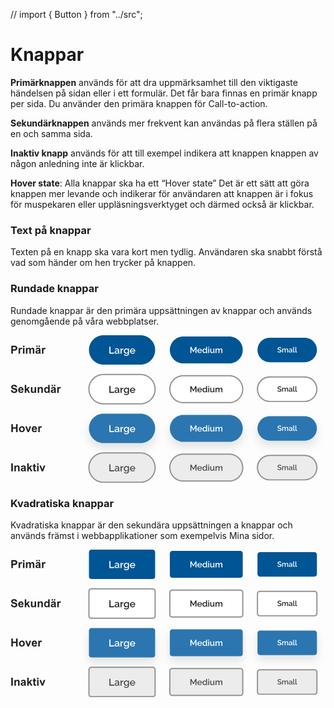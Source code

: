 // import { Button } from "../src";

<Meta title="Design System/Komponenter/Knappar/Översikt" />

# Knappar

<p><strong>Primärknappen</strong> används för att dra uppmärksamhet till den viktigaste händelsen på sidan eller i ett formulär. Det får bara finnas en primär knapp per sida. Du använder den primära knappen för Call-to-action.</p>

<p><strong>Sekundärknappen</strong> används mer frekvent kan användas på flera ställen på en och samma sida.</p>

<p><strong>Inaktiv knapp</strong> används för att till exempel indikera att knappen knappen av någon anledning inte är klickbar.</p>

<p><strong>Hover state</strong>: Alla knappar ska ha ett “Hover state” Det är ett sätt att göra knappen mer levande och indikerar för användaren att knappen är i fokus för muspekaren eller uppläsningsverktyget och därmed också är klickbar.</p>

### Text på knappar

<p>Texten på en knapp ska vara kort men tydlig. Användaren ska snabbt förstå vad som händer om hen trycker på knappen. </p>

### Rundade knappar

<p>Rundade knappar är den primära uppsättningen av knappar och används genomgående på våra webbplatser.</p>

<svg width="514" height="241" viewBox="0 0 514 241" fill="none" xmlns="http://www.w3.org/2000/svg">
<path d="M1.30957 30V17.1152H5.48438C7.06641 17.1152 8.09766 17.1797 8.57812 17.3086C9.31641 17.502 9.93457 17.9238 10.4326 18.5742C10.9307 19.2188 11.1797 20.0537 11.1797 21.0791C11.1797 21.8701 11.0361 22.5352 10.749 23.0742C10.4619 23.6133 10.0957 24.0381 9.65039 24.3486C9.21094 24.6533 8.7627 24.8555 8.30566 24.9551C7.68457 25.0781 6.78516 25.1396 5.60742 25.1396H3.91113V30H1.30957ZM3.91113 19.2949V22.9512H5.33496C6.36035 22.9512 7.0459 22.8838 7.3916 22.749C7.7373 22.6143 8.00684 22.4033 8.2002 22.1162C8.39941 21.8291 8.49902 21.4951 8.49902 21.1143C8.49902 20.6455 8.36133 20.2588 8.08594 19.9541C7.81055 19.6494 7.46191 19.459 7.04004 19.3828C6.72949 19.3242 6.10547 19.2949 5.16797 19.2949H3.91113ZM15.6621 30H13.1924V20.666H15.4863V21.9932C15.8789 21.3662 16.2305 20.9531 16.541 20.7539C16.8574 20.5547 17.2148 20.4551 17.6133 20.4551C18.1758 20.4551 18.7178 20.6104 19.2393 20.9209L18.4746 23.0742C18.0586 22.8047 17.6719 22.6699 17.3145 22.6699C16.9688 22.6699 16.6758 22.7666 16.4355 22.96C16.1953 23.1475 16.0049 23.4902 15.8643 23.9883C15.7295 24.4863 15.6621 25.5293 15.6621 27.1172V30ZM20.3115 19.4004V17.1152H22.7812V19.4004H20.3115ZM20.3115 30V20.666H22.7812V30H20.3115ZM25.1367 20.666H27.4131V21.9404C28.2275 20.9502 29.1973 20.4551 30.3223 20.4551C30.9199 20.4551 31.4385 20.5781 31.8779 20.8242C32.3174 21.0703 32.6777 21.4424 32.959 21.9404C33.3691 21.4424 33.8115 21.0703 34.2861 20.8242C34.7607 20.5781 35.2676 20.4551 35.8066 20.4551C36.4922 20.4551 37.0723 20.5957 37.5469 20.877C38.0215 21.1523 38.376 21.5596 38.6104 22.0986C38.7803 22.4971 38.8652 23.1416 38.8652 24.0322V30H36.3955V24.665C36.3955 23.7393 36.3105 23.1416 36.1406 22.8721C35.9121 22.5205 35.5605 22.3447 35.0859 22.3447C34.7402 22.3447 34.415 22.4502 34.1104 22.6611C33.8057 22.8721 33.5859 23.1826 33.4512 23.5928C33.3164 23.9971 33.249 24.6387 33.249 25.5176V30H30.7793V24.8848C30.7793 23.9766 30.7354 23.3906 30.6475 23.127C30.5596 22.8633 30.4219 22.667 30.2344 22.5381C30.0527 22.4092 29.8037 22.3447 29.4873 22.3447C29.1064 22.3447 28.7637 22.4473 28.459 22.6523C28.1543 22.8574 27.9346 23.1533 27.7998 23.54C27.6709 23.9268 27.6064 24.5684 27.6064 25.4648V30H25.1367V20.666ZM43.1807 23.5137L40.9395 23.1094C41.1914 22.207 41.625 21.5391 42.2402 21.1055C42.8555 20.6719 43.7695 20.4551 44.9824 20.4551C46.084 20.4551 46.9043 20.5869 47.4434 20.8506C47.9824 21.1084 48.3604 21.4395 48.5771 21.8438C48.7998 22.2422 48.9111 22.9775 48.9111 24.0498L48.8848 26.9326C48.8848 27.7529 48.9229 28.3594 48.999 28.752C49.0811 29.1387 49.2305 29.5547 49.4473 30H47.0039C46.9395 29.8359 46.8604 29.5928 46.7666 29.2705C46.7256 29.124 46.6963 29.0273 46.6787 28.9805C46.2568 29.3906 45.8057 29.6982 45.3252 29.9033C44.8447 30.1084 44.332 30.2109 43.7871 30.2109C42.8262 30.2109 42.0674 29.9502 41.5107 29.4287C40.96 28.9072 40.6846 28.248 40.6846 27.4512C40.6846 26.9238 40.8105 26.4551 41.0625 26.0449C41.3145 25.6289 41.666 25.3125 42.1172 25.0957C42.5742 24.873 43.2305 24.6797 44.0859 24.5156C45.2402 24.2988 46.04 24.0967 46.4854 23.9092V23.6631C46.4854 23.1885 46.3682 22.8516 46.1338 22.6523C45.8994 22.4473 45.457 22.3447 44.8066 22.3447C44.3672 22.3447 44.0244 22.4326 43.7783 22.6084C43.5322 22.7783 43.333 23.0801 43.1807 23.5137ZM46.4854 25.5176C46.1689 25.623 45.668 25.749 44.9824 25.8955C44.2969 26.042 43.8486 26.1855 43.6377 26.3262C43.3154 26.5547 43.1543 26.8447 43.1543 27.1963C43.1543 27.542 43.2832 27.8408 43.541 28.0928C43.7988 28.3447 44.127 28.4707 44.5254 28.4707C44.9707 28.4707 45.3955 28.3242 45.7998 28.0312C46.0986 27.8086 46.2949 27.5361 46.3887 27.2139C46.4531 27.0029 46.4854 26.6016 46.4854 26.0098V25.5176ZM42.1172 19.0137V16.8955H44.2354V19.0137H42.1172ZM45.8965 19.0137V16.8955H48.0234V19.0137H45.8965ZM53.7188 30H51.249V20.666H53.543V21.9932C53.9355 21.3662 54.2871 20.9531 54.5977 20.7539C54.9141 20.5547 55.2715 20.4551 55.6699 20.4551C56.2324 20.4551 56.7744 20.6104 57.2959 20.9209L56.5312 23.0742C56.1152 22.8047 55.7285 22.6699 55.3711 22.6699C55.0254 22.6699 54.7324 22.7666 54.4922 22.96C54.252 23.1475 54.0615 23.4902 53.9209 23.9883C53.7861 24.4863 53.7188 25.5293 53.7188 27.1172V30Z" fill="#212121"/>
<path d="M128 24C128 10.7452 138.745 0 152 0H212C225.255 0 236 10.7452 236 24C236 37.2548 225.255 48 212 48H152C138.745 48 128 37.2548 128 24Z" fill="#005595"/>
<path d="M161.366 30V18.64H163.158V28.416H169.254V30H161.366ZM169.878 27.552C169.878 27.0187 170.027 26.5547 170.326 26.16C170.624 25.7547 171.04 25.4453 171.574 25.232C172.118 25.008 172.742 24.896 173.446 24.896C173.819 24.896 174.198 24.928 174.582 24.992C174.976 25.0453 175.323 25.1253 175.622 25.232V24.704C175.622 24.1173 175.446 23.6587 175.094 23.328C174.742 22.9973 174.235 22.832 173.574 22.832C173.115 22.832 172.672 22.912 172.246 23.072C171.819 23.232 171.376 23.4667 170.918 23.776L170.326 22.592C170.88 22.2293 171.435 21.9573 171.99 21.776C172.555 21.584 173.147 21.488 173.766 21.488C174.886 21.488 175.766 21.7867 176.406 22.384C177.056 22.9707 177.382 23.808 177.382 24.896V28.016C177.382 28.2187 177.414 28.3627 177.478 28.448C177.552 28.5333 177.675 28.5813 177.846 28.592V30C177.686 30.032 177.542 30.0533 177.414 30.064C177.286 30.0747 177.179 30.08 177.094 30.08C176.71 30.08 176.422 29.9893 176.23 29.808C176.048 29.616 175.942 29.4027 175.91 29.168L175.862 28.688C175.499 29.1573 175.035 29.52 174.47 29.776C173.904 30.032 173.334 30.16 172.758 30.16C172.203 30.16 171.707 30.048 171.27 29.824C170.832 29.5893 170.491 29.2747 170.246 28.88C170 28.4853 169.878 28.0427 169.878 27.552ZM175.206 28.064C175.483 27.7867 175.622 27.5253 175.622 27.28V26.32C174.992 26.0853 174.352 25.968 173.702 25.968C173.062 25.968 172.539 26.1013 172.134 26.368C171.739 26.624 171.542 26.9707 171.542 27.408C171.542 27.7707 171.686 28.1067 171.974 28.416C172.272 28.7147 172.699 28.864 173.254 28.864C173.627 28.864 173.99 28.7893 174.342 28.64C174.694 28.4907 174.982 28.2987 175.206 28.064ZM184.221 23.152C183.538 23.1733 182.93 23.3333 182.397 23.632C181.874 23.92 181.501 24.336 181.277 24.88V30H179.517V21.632H181.149V23.504C181.437 22.928 181.816 22.4693 182.285 22.128C182.754 21.776 183.25 21.584 183.773 21.552C183.869 21.552 183.954 21.552 184.029 21.552C184.104 21.552 184.168 21.5573 184.221 21.568V23.152ZM188.704 30.08C187.947 30.08 187.28 29.8827 186.704 29.488C186.139 29.0933 185.691 28.576 185.36 27.936C185.04 27.2853 184.88 26.5813 184.88 25.824C184.88 25.0347 185.045 24.3093 185.376 23.648C185.707 22.9867 186.16 22.464 186.736 22.08C187.323 21.6853 188 21.488 188.768 21.488C189.44 21.488 190.027 21.648 190.528 21.968C191.04 22.288 191.461 22.704 191.792 23.216V21.632H193.344V29.76C193.344 30.5707 193.147 31.2587 192.752 31.824C192.368 32.3893 191.84 32.8213 191.168 33.12C190.496 33.4187 189.739 33.568 188.896 33.568C187.968 33.568 187.195 33.408 186.576 33.088C185.968 32.768 185.456 32.3307 185.04 31.776L186.032 30.848C186.352 31.296 186.763 31.6373 187.264 31.872C187.776 32.1067 188.32 32.224 188.896 32.224C189.376 32.224 189.819 32.1333 190.224 31.952C190.64 31.7813 190.971 31.5147 191.216 31.152C191.461 30.7893 191.584 30.3253 191.584 29.76V28.48C191.285 28.9813 190.875 29.376 190.352 29.664C189.829 29.9413 189.28 30.08 188.704 30.08ZM189.28 28.656C189.632 28.656 189.968 28.5813 190.288 28.432C190.608 28.272 190.88 28.064 191.104 27.808C191.339 27.552 191.499 27.28 191.584 26.992V24.8C191.371 24.2667 191.035 23.8347 190.576 23.504C190.128 23.1627 189.653 22.992 189.152 22.992C188.64 22.992 188.197 23.1307 187.824 23.408C187.461 23.6853 187.179 24.048 186.976 24.496C186.773 24.9333 186.672 25.392 186.672 25.872C186.672 26.384 186.784 26.8533 187.008 27.28C187.243 27.696 187.557 28.032 187.952 28.288C188.347 28.5333 188.789 28.656 189.28 28.656ZM199.246 30.16C198.382 30.16 197.625 29.9627 196.974 29.568C196.324 29.1733 195.817 28.6507 195.454 28C195.092 27.3387 194.91 26.6187 194.91 25.84C194.91 25.0507 195.092 24.3253 195.454 23.664C195.817 23.0027 196.324 22.4747 196.974 22.08C197.625 21.6853 198.388 21.488 199.262 21.488C200.137 21.488 200.894 21.6907 201.534 22.096C202.174 22.4907 202.665 23.0133 203.006 23.664C203.358 24.3147 203.534 25.0133 203.534 25.76C203.534 26.0267 203.518 26.24 203.486 26.4H196.782C196.814 26.8907 196.948 27.3227 197.182 27.696C197.428 28.0587 197.732 28.3467 198.094 28.56C198.468 28.7627 198.873 28.864 199.31 28.864C199.78 28.864 200.222 28.7467 200.638 28.512C201.054 28.2773 201.342 27.968 201.502 27.584L203.006 28.016C202.718 28.6453 202.238 29.1627 201.566 29.568C200.905 29.9627 200.132 30.16 199.246 30.16ZM196.734 25.232H201.79C201.748 24.752 201.609 24.3307 201.374 23.968C201.14 23.5947 200.836 23.3067 200.462 23.104C200.1 22.8907 199.694 22.784 199.246 22.784C198.809 22.784 198.404 22.8907 198.03 23.104C197.668 23.3067 197.369 23.5947 197.134 23.968C196.9 24.3307 196.766 24.752 196.734 25.232Z" fill="white"/>
<path d="M260 24C260 11.8497 269.85 2 282 2H357C369.15 2 379 11.8497 379 24C379 36.1503 369.15 46 357 46H282C269.85 46 260 36.1503 260 24Z" fill="#005595"/>
<path d="M301.88 29V21.916L298.954 27.292H298.03L295.09 21.916V29H293.522V19.06H295.202L298.492 25.136L301.782 19.06H303.462V29H301.88ZM308.703 29.14C307.947 29.14 307.284 28.9673 306.715 28.622C306.146 28.2767 305.702 27.8193 305.385 27.25C305.068 26.6713 304.909 26.0413 304.909 25.36C304.909 24.6693 305.068 24.0347 305.385 23.456C305.702 22.8773 306.146 22.4153 306.715 22.07C307.284 21.7247 307.952 21.552 308.717 21.552C309.482 21.552 310.145 21.7293 310.705 22.084C311.265 22.4293 311.694 22.8867 311.993 23.456C312.301 24.0253 312.455 24.6367 312.455 25.29C312.455 25.5233 312.441 25.71 312.413 25.85H306.547C306.575 26.2793 306.692 26.6573 306.897 26.984C307.112 27.3013 307.378 27.5533 307.695 27.74C308.022 27.9173 308.376 28.006 308.759 28.006C309.17 28.006 309.557 27.9033 309.921 27.698C310.285 27.4927 310.537 27.222 310.677 26.886L311.993 27.264C311.741 27.8147 311.321 28.2673 310.733 28.622C310.154 28.9673 309.478 29.14 308.703 29.14ZM306.505 24.828H310.929C310.892 24.408 310.77 24.0393 310.565 23.722C310.36 23.3953 310.094 23.1433 309.767 22.966C309.45 22.7793 309.095 22.686 308.703 22.686C308.32 22.686 307.966 22.7793 307.639 22.966C307.322 23.1433 307.06 23.3953 306.855 23.722C306.65 24.0393 306.533 24.408 306.505 24.828ZM313.249 25.346C313.249 24.646 313.389 24.0113 313.669 23.442C313.958 22.8633 314.35 22.406 314.845 22.07C315.34 21.7247 315.909 21.552 316.553 21.552C317.113 21.552 317.617 21.6967 318.065 21.986C318.522 22.2753 318.877 22.6347 319.129 23.064V18.78H320.669V27.264C320.669 27.4413 320.702 27.5673 320.767 27.642C320.832 27.7167 320.94 27.7587 321.089 27.768V29C320.8 29.0467 320.576 29.07 320.417 29.07C320.128 29.07 319.88 28.9907 319.675 28.832C319.479 28.664 319.376 28.4587 319.367 28.216L319.353 27.67C319.073 28.1367 318.695 28.5007 318.219 28.762C317.743 29.014 317.248 29.14 316.735 29.14C316.063 29.14 315.461 28.9673 314.929 28.622C314.406 28.2767 313.996 27.8193 313.697 27.25C313.398 26.6713 313.249 26.0367 313.249 25.346ZM319.129 26.368V24.45C319.017 24.1513 318.849 23.8853 318.625 23.652C318.401 23.4093 318.144 23.218 317.855 23.078C317.575 22.938 317.295 22.868 317.015 22.868C316.576 22.868 316.194 22.9893 315.867 23.232C315.55 23.4653 315.298 23.7733 315.111 24.156C314.934 24.5387 314.845 24.9447 314.845 25.374C314.845 25.822 314.943 26.2327 315.139 26.606C315.344 26.9793 315.62 27.278 315.965 27.502C316.31 27.7167 316.698 27.824 317.127 27.824C317.388 27.824 317.659 27.7633 317.939 27.642C318.228 27.5113 318.48 27.3387 318.695 27.124C318.91 26.9 319.054 26.648 319.129 26.368ZM322.625 20.474V18.78H324.165V20.474H322.625ZM322.625 29V21.678H324.165V29H322.625ZM325.946 26.158V21.678H327.486V25.85C327.486 27.166 327.952 27.824 328.886 27.824C329.324 27.824 329.74 27.6887 330.132 27.418C330.524 27.138 330.827 26.746 331.042 26.242V21.678H332.582V27.264C332.582 27.4413 332.614 27.5673 332.68 27.642C332.745 27.7167 332.852 27.7587 333.002 27.768V29C332.843 29.028 332.712 29.0467 332.61 29.056C332.507 29.0653 332.409 29.07 332.316 29.07C332.036 29.07 331.802 28.9953 331.616 28.846C331.429 28.6967 331.322 28.496 331.294 28.244L331.266 27.516C330.939 28.048 330.514 28.454 329.992 28.734C329.469 29.0047 328.895 29.14 328.27 29.14C327.504 29.14 326.926 28.888 326.534 28.384C326.142 27.88 325.946 27.138 325.946 26.158ZM345.747 29H344.207V24.898C344.207 24.226 344.095 23.7313 343.871 23.414C343.647 23.0873 343.32 22.924 342.891 22.924C342.462 22.924 342.06 23.0873 341.687 23.414C341.323 23.7313 341.066 24.1467 340.917 24.66V29H339.377V24.898C339.377 24.2073 339.265 23.708 339.041 23.4C338.817 23.0827 338.495 22.924 338.075 22.924C337.646 22.924 337.244 23.0827 336.871 23.4C336.507 23.7173 336.246 24.1327 336.087 24.646V29H334.547V21.678H335.947V23.148C336.227 22.6347 336.605 22.2427 337.081 21.972C337.557 21.692 338.098 21.552 338.705 21.552C339.312 21.552 339.788 21.7107 340.133 22.028C340.488 22.3453 340.707 22.742 340.791 23.218C341.426 22.1073 342.345 21.552 343.549 21.552C344.128 21.552 344.576 21.692 344.893 21.972C345.21 22.2427 345.43 22.6067 345.551 23.064C345.682 23.512 345.747 24.002 345.747 24.534V29Z" fill="white"/>
<path d="M403 24C403 12.9543 411.954 4 423 4H480C491.046 4 500 12.9543 500 24C500 35.0457 491.046 44 480 44H423C411.954 44 403 35.0457 403 24Z" fill="#005595"/>
<path d="M441.287 21.484C441.183 21.364 441.011 21.24 440.771 21.112C440.539 20.976 440.267 20.86 439.955 20.764C439.643 20.668 439.319 20.62 438.983 20.62C438.415 20.62 437.995 20.724 437.723 20.932C437.459 21.14 437.327 21.428 437.327 21.796C437.327 22.068 437.403 22.284 437.555 22.444C437.707 22.596 437.939 22.728 438.251 22.84C438.563 22.944 438.955 23.052 439.427 23.164C440.003 23.3 440.499 23.464 440.915 23.656C441.339 23.84 441.663 24.088 441.887 24.4C442.119 24.712 442.235 25.124 442.235 25.636C442.235 26.22 442.095 26.692 441.815 27.052C441.535 27.412 441.155 27.676 440.675 27.844C440.203 28.004 439.683 28.084 439.115 28.084C438.467 28.084 437.839 27.984 437.231 27.784C436.623 27.584 436.079 27.3 435.599 26.932L436.211 25.78C436.347 25.916 436.563 26.072 436.859 26.248C437.155 26.416 437.499 26.564 437.891 26.692C438.291 26.812 438.707 26.872 439.139 26.872C439.667 26.872 440.075 26.78 440.363 26.596C440.651 26.404 440.795 26.132 440.795 25.78C440.795 25.492 440.699 25.264 440.507 25.096C440.323 24.92 440.055 24.776 439.703 24.664C439.359 24.544 438.943 24.42 438.455 24.292C437.895 24.148 437.427 23.984 437.051 23.8C436.675 23.616 436.391 23.384 436.199 23.104C436.015 22.824 435.923 22.46 435.923 22.012C435.923 21.452 436.059 20.98 436.331 20.596C436.603 20.204 436.971 19.912 437.435 19.72C437.907 19.52 438.435 19.42 439.019 19.42C439.595 19.42 440.127 19.512 440.615 19.696C441.103 19.88 441.531 20.108 441.899 20.38L441.287 21.484ZM452.992 28H451.672V24.484C451.672 23.908 451.576 23.484 451.384 23.212C451.192 22.932 450.912 22.792 450.544 22.792C450.176 22.792 449.832 22.932 449.512 23.212C449.2 23.484 448.98 23.84 448.852 24.28V28H447.532V24.484C447.532 23.892 447.436 23.464 447.244 23.2C447.052 22.928 446.776 22.792 446.416 22.792C446.048 22.792 445.704 22.928 445.384 23.2C445.072 23.472 444.848 23.828 444.712 24.268V28H443.392V21.724H444.592V22.984C444.832 22.544 445.156 22.208 445.564 21.976C445.972 21.736 446.436 21.616 446.956 21.616C447.476 21.616 447.884 21.752 448.18 22.024C448.484 22.296 448.672 22.636 448.744 23.044C449.288 22.092 450.076 21.616 451.108 21.616C451.604 21.616 451.988 21.736 452.26 21.976C452.532 22.208 452.72 22.52 452.824 22.912C452.936 23.296 452.992 23.716 452.992 24.172V28ZM454.057 26.164C454.057 25.764 454.169 25.416 454.393 25.12C454.617 24.816 454.929 24.584 455.329 24.424C455.737 24.256 456.205 24.172 456.733 24.172C457.013 24.172 457.297 24.196 457.585 24.244C457.881 24.284 458.141 24.344 458.365 24.424V24.028C458.365 23.588 458.233 23.244 457.969 22.996C457.705 22.748 457.325 22.624 456.829 22.624C456.485 22.624 456.153 22.684 455.833 22.804C455.513 22.924 455.181 23.1 454.837 23.332L454.393 22.444C454.809 22.172 455.225 21.968 455.641 21.832C456.065 21.688 456.509 21.616 456.973 21.616C457.813 21.616 458.473 21.84 458.953 22.288C459.441 22.728 459.685 23.356 459.685 24.172V26.512C459.685 26.664 459.709 26.772 459.757 26.836C459.813 26.9 459.905 26.936 460.033 26.944V28C459.913 28.024 459.805 28.04 459.709 28.048C459.613 28.056 459.533 28.06 459.469 28.06C459.181 28.06 458.965 27.992 458.821 27.856C458.685 27.712 458.605 27.552 458.581 27.376L458.545 27.016C458.273 27.368 457.925 27.64 457.501 27.832C457.077 28.024 456.649 28.12 456.217 28.12C455.801 28.12 455.429 28.036 455.101 27.868C454.773 27.692 454.517 27.456 454.333 27.16C454.149 26.864 454.057 26.532 454.057 26.164ZM458.053 26.548C458.261 26.34 458.365 26.144 458.365 25.96V25.24C457.893 25.064 457.413 24.976 456.925 24.976C456.445 24.976 456.053 25.076 455.749 25.276C455.453 25.468 455.305 25.728 455.305 26.056C455.305 26.328 455.413 26.58 455.629 26.812C455.853 27.036 456.173 27.148 456.589 27.148C456.869 27.148 457.141 27.092 457.405 26.98C457.669 26.868 457.885 26.724 458.053 26.548ZM461.298 19.24H462.618V26.188C462.618 26.508 462.666 26.712 462.762 26.8C462.858 26.888 462.978 26.932 463.122 26.932C463.282 26.932 463.434 26.916 463.578 26.884C463.722 26.852 463.842 26.812 463.938 26.764L464.13 27.808C463.938 27.888 463.71 27.956 463.446 28.012C463.182 28.068 462.946 28.096 462.738 28.096C462.29 28.096 461.938 27.972 461.682 27.724C461.426 27.468 461.298 27.116 461.298 26.668V19.24ZM464.908 19.24H466.228V26.188C466.228 26.508 466.276 26.712 466.372 26.8C466.468 26.888 466.588 26.932 466.732 26.932C466.892 26.932 467.044 26.916 467.188 26.884C467.332 26.852 467.452 26.812 467.548 26.764L467.74 27.808C467.548 27.888 467.32 27.956 467.056 28.012C466.792 28.068 466.556 28.096 466.348 28.096C465.9 28.096 465.548 27.972 465.292 27.724C465.036 27.468 464.908 27.116 464.908 26.668V19.24Z" fill="white"/>
<path d="M0.650391 89.8076L3.18164 89.5615C3.33398 90.4111 3.6416 91.0352 4.10449 91.4336C4.57324 91.832 5.20312 92.0312 5.99414 92.0312C6.83203 92.0312 7.46191 91.8555 7.88379 91.5039C8.31152 91.1465 8.52539 90.7305 8.52539 90.2559C8.52539 89.9512 8.43457 89.6934 8.25293 89.4824C8.07715 89.2656 7.7666 89.0781 7.32129 88.9199C7.0166 88.8145 6.32227 88.627 5.23828 88.3574C3.84375 88.0117 2.86523 87.5869 2.30273 87.083C1.51172 86.374 1.11621 85.5098 1.11621 84.4902C1.11621 83.834 1.30078 83.2217 1.66992 82.6533C2.04492 82.0791 2.58105 81.6426 3.27832 81.3438C3.98145 81.0449 4.82812 80.8955 5.81836 80.8955C7.43555 80.8955 8.65137 81.25 9.46582 81.959C10.2861 82.668 10.7168 83.6143 10.7578 84.7979L8.15625 84.9121C8.04492 84.25 7.80469 83.7754 7.43555 83.4883C7.07227 83.1953 6.52441 83.0488 5.79199 83.0488C5.03613 83.0488 4.44434 83.2041 4.0166 83.5146C3.74121 83.7139 3.60352 83.9805 3.60352 84.3145C3.60352 84.6191 3.73242 84.8799 3.99023 85.0967C4.31836 85.3721 5.11523 85.6592 6.38086 85.958C7.64648 86.2568 8.58105 86.5674 9.18457 86.8896C9.79395 87.2061 10.2686 87.6426 10.6084 88.1992C10.9541 88.75 11.127 89.4326 11.127 90.2471C11.127 90.9854 10.9219 91.6768 10.5117 92.3213C10.1016 92.9658 9.52148 93.4463 8.77148 93.7627C8.02148 94.0732 7.08691 94.2285 5.96777 94.2285C4.33887 94.2285 3.08789 93.8535 2.21484 93.1035C1.3418 92.3477 0.820312 91.249 0.650391 89.8076ZM18.7031 91.0293L21.1641 91.4424C20.8477 92.3447 20.3467 93.0332 19.6611 93.5078C18.9814 93.9766 18.1289 94.2109 17.1035 94.2109C15.4805 94.2109 14.2793 93.6807 13.5 92.6201C12.8848 91.7705 12.5771 90.6982 12.5771 89.4033C12.5771 87.8564 12.9814 86.6465 13.79 85.7734C14.5986 84.8945 15.6211 84.4551 16.8574 84.4551C18.2461 84.4551 19.3418 84.915 20.1445 85.835C20.9473 86.749 21.3311 88.1523 21.2959 90.0449H15.1084C15.126 90.7773 15.3252 91.3486 15.7061 91.7588C16.0869 92.1631 16.5615 92.3652 17.1299 92.3652C17.5166 92.3652 17.8418 92.2598 18.1055 92.0488C18.3691 91.8379 18.5684 91.498 18.7031 91.0293ZM18.8438 88.5332C18.8262 87.8184 18.6416 87.2764 18.29 86.9072C17.9385 86.5322 17.5107 86.3447 17.0068 86.3447C16.4678 86.3447 16.0225 86.541 15.6709 86.9336C15.3193 87.3262 15.1465 87.8594 15.1523 88.5332H18.8438ZM23.2295 94V81.1152H25.6992V87.9531L28.5908 84.666H31.6318L28.4414 88.0762L31.8604 94H29.1973L26.8506 89.8076L25.6992 91.0117V94H23.2295ZM39.4805 94V92.6025C39.1406 93.1006 38.6924 93.4932 38.1357 93.7803C37.585 94.0674 37.002 94.2109 36.3867 94.2109C35.7598 94.2109 35.1973 94.0732 34.6992 93.7979C34.2012 93.5225 33.8408 93.1357 33.6182 92.6377C33.3955 92.1396 33.2842 91.4512 33.2842 90.5723V84.666H35.7539V88.9551C35.7539 90.2676 35.7979 91.0732 35.8857 91.3721C35.9795 91.665 36.1465 91.8994 36.3867 92.0752C36.627 92.2451 36.9316 92.3301 37.3008 92.3301C37.7227 92.3301 38.1006 92.2158 38.4346 91.9873C38.7686 91.7529 38.9971 91.4658 39.1201 91.126C39.2432 90.7803 39.3047 89.9395 39.3047 88.6035V84.666H41.7744V94H39.4805ZM52.8311 94H50.3613V89.2363C50.3613 88.2285 50.3086 87.5781 50.2031 87.2852C50.0977 86.9863 49.9248 86.7549 49.6846 86.5908C49.4502 86.4268 49.166 86.3447 48.832 86.3447C48.4043 86.3447 48.0205 86.4619 47.6807 86.6963C47.3408 86.9307 47.1064 87.2412 46.9775 87.6279C46.8545 88.0146 46.793 88.7295 46.793 89.7725V94H44.3232V84.666H46.6172V86.0371C47.4316 84.9824 48.457 84.4551 49.6934 84.4551C50.2383 84.4551 50.7363 84.5547 51.1875 84.7539C51.6387 84.9473 51.9785 85.1963 52.207 85.501C52.4414 85.8057 52.6025 86.1514 52.6904 86.5381C52.7842 86.9248 52.8311 87.4785 52.8311 88.1992V94ZM63.9053 94H61.6113V92.6289C61.2305 93.1621 60.7793 93.5605 60.2578 93.8242C59.7422 94.082 59.2207 94.2109 58.6934 94.2109C57.6211 94.2109 56.7012 93.7803 55.9336 92.9189C55.1719 92.0518 54.791 90.8447 54.791 89.2979C54.791 87.7158 55.1631 86.5146 55.9072 85.6943C56.6514 84.8682 57.5918 84.4551 58.7285 84.4551C59.7715 84.4551 60.6738 84.8887 61.4355 85.7559V81.1152H63.9053V94ZM57.3135 89.1309C57.3135 90.127 57.4512 90.8477 57.7266 91.293C58.125 91.9375 58.6816 92.2598 59.3965 92.2598C59.9648 92.2598 60.4482 92.0195 60.8467 91.5391C61.2451 91.0527 61.4443 90.3291 61.4443 89.3682C61.4443 88.2959 61.251 87.5254 60.8643 87.0566C60.4775 86.582 59.9824 86.3447 59.3789 86.3447C58.793 86.3447 58.3008 86.5791 57.9023 87.0479C57.5098 87.5107 57.3135 88.2051 57.3135 89.1309ZM68.1943 87.5137L65.9531 87.1094C66.2051 86.207 66.6387 85.5391 67.2539 85.1055C67.8691 84.6719 68.7832 84.4551 69.9961 84.4551C71.0977 84.4551 71.918 84.5869 72.457 84.8506C72.9961 85.1084 73.374 85.4395 73.5908 85.8438C73.8135 86.2422 73.9248 86.9775 73.9248 88.0498L73.8984 90.9326C73.8984 91.7529 73.9365 92.3594 74.0127 92.752C74.0947 93.1387 74.2441 93.5547 74.4609 94H72.0176C71.9531 93.8359 71.874 93.5928 71.7803 93.2705C71.7393 93.124 71.71 93.0273 71.6924 92.9805C71.2705 93.3906 70.8193 93.6982 70.3389 93.9033C69.8584 94.1084 69.3457 94.2109 68.8008 94.2109C67.8398 94.2109 67.0811 93.9502 66.5244 93.4287C65.9736 92.9072 65.6982 92.248 65.6982 91.4512C65.6982 90.9238 65.8242 90.4551 66.0762 90.0449C66.3281 89.6289 66.6797 89.3125 67.1309 89.0957C67.5879 88.873 68.2441 88.6797 69.0996 88.5156C70.2539 88.2988 71.0537 88.0967 71.499 87.9092V87.6631C71.499 87.1885 71.3818 86.8516 71.1475 86.6523C70.9131 86.4473 70.4707 86.3447 69.8203 86.3447C69.3809 86.3447 69.0381 86.4326 68.792 86.6084C68.5459 86.7783 68.3467 87.0801 68.1943 87.5137ZM71.499 89.5176C71.1826 89.623 70.6816 89.749 69.9961 89.8955C69.3105 90.042 68.8623 90.1855 68.6514 90.3262C68.3291 90.5547 68.168 90.8447 68.168 91.1963C68.168 91.542 68.2969 91.8408 68.5547 92.0928C68.8125 92.3447 69.1406 92.4707 69.5391 92.4707C69.9844 92.4707 70.4092 92.3242 70.8135 92.0312C71.1123 91.8086 71.3086 91.5361 71.4023 91.2139C71.4668 91.0029 71.499 90.6016 71.499 90.0098V89.5176ZM67.1309 83.0137V80.8955H69.249V83.0137H67.1309ZM70.9102 83.0137V80.8955H73.0371V83.0137H70.9102ZM78.7324 94H76.2627V84.666H78.5566V85.9932C78.9492 85.3662 79.3008 84.9531 79.6113 84.7539C79.9277 84.5547 80.2852 84.4551 80.6836 84.4551C81.2461 84.4551 81.7881 84.6104 82.3096 84.9209L81.5449 87.0742C81.1289 86.8047 80.7422 86.6699 80.3848 86.6699C80.0391 86.6699 79.7461 86.7666 79.5059 86.96C79.2656 87.1475 79.0752 87.4902 78.9346 87.9883C78.7998 88.4863 78.7324 89.5293 78.7324 91.1172V94Z" fill="#212121"/>
<path d="M128 88C128 74.7452 138.745 64 152 64H212C225.255 64 236 74.7452 236 88C236 101.255 225.255 112 212 112H152C138.745 112 128 101.255 128 88Z" fill="white"/>
<path d="M161.366 94V82.64H163.158V92.416H169.254V94H161.366ZM169.878 91.552C169.878 91.0187 170.027 90.5547 170.326 90.16C170.624 89.7547 171.04 89.4453 171.574 89.232C172.118 89.008 172.742 88.896 173.446 88.896C173.819 88.896 174.198 88.928 174.582 88.992C174.976 89.0453 175.323 89.1253 175.622 89.232V88.704C175.622 88.1173 175.446 87.6587 175.094 87.328C174.742 86.9973 174.235 86.832 173.574 86.832C173.115 86.832 172.672 86.912 172.246 87.072C171.819 87.232 171.376 87.4667 170.918 87.776L170.326 86.592C170.88 86.2293 171.435 85.9573 171.99 85.776C172.555 85.584 173.147 85.488 173.766 85.488C174.886 85.488 175.766 85.7867 176.406 86.384C177.056 86.9707 177.382 87.808 177.382 88.896V92.016C177.382 92.2187 177.414 92.3627 177.478 92.448C177.552 92.5333 177.675 92.5813 177.846 92.592V94C177.686 94.032 177.542 94.0533 177.414 94.064C177.286 94.0747 177.179 94.08 177.094 94.08C176.71 94.08 176.422 93.9893 176.23 93.808C176.048 93.616 175.942 93.4027 175.91 93.168L175.862 92.688C175.499 93.1573 175.035 93.52 174.47 93.776C173.904 94.032 173.334 94.16 172.758 94.16C172.203 94.16 171.707 94.048 171.27 93.824C170.832 93.5893 170.491 93.2747 170.246 92.88C170 92.4853 169.878 92.0427 169.878 91.552ZM175.206 92.064C175.483 91.7867 175.622 91.5253 175.622 91.28V90.32C174.992 90.0853 174.352 89.968 173.702 89.968C173.062 89.968 172.539 90.1013 172.134 90.368C171.739 90.624 171.542 90.9707 171.542 91.408C171.542 91.7707 171.686 92.1067 171.974 92.416C172.272 92.7147 172.699 92.864 173.254 92.864C173.627 92.864 173.99 92.7893 174.342 92.64C174.694 92.4907 174.982 92.2987 175.206 92.064ZM184.221 87.152C183.538 87.1733 182.93 87.3333 182.397 87.632C181.874 87.92 181.501 88.336 181.277 88.88V94H179.517V85.632H181.149V87.504C181.437 86.928 181.816 86.4693 182.285 86.128C182.754 85.776 183.25 85.584 183.773 85.552C183.869 85.552 183.954 85.552 184.029 85.552C184.104 85.552 184.168 85.5573 184.221 85.568V87.152ZM188.704 94.08C187.947 94.08 187.28 93.8827 186.704 93.488C186.139 93.0933 185.691 92.576 185.36 91.936C185.04 91.2853 184.88 90.5813 184.88 89.824C184.88 89.0347 185.045 88.3093 185.376 87.648C185.707 86.9867 186.16 86.464 186.736 86.08C187.323 85.6853 188 85.488 188.768 85.488C189.44 85.488 190.027 85.648 190.528 85.968C191.04 86.288 191.461 86.704 191.792 87.216V85.632H193.344V93.76C193.344 94.5707 193.147 95.2587 192.752 95.824C192.368 96.3893 191.84 96.8213 191.168 97.12C190.496 97.4187 189.739 97.568 188.896 97.568C187.968 97.568 187.195 97.408 186.576 97.088C185.968 96.768 185.456 96.3307 185.04 95.776L186.032 94.848C186.352 95.296 186.763 95.6373 187.264 95.872C187.776 96.1067 188.32 96.224 188.896 96.224C189.376 96.224 189.819 96.1333 190.224 95.952C190.64 95.7813 190.971 95.5147 191.216 95.152C191.461 94.7893 191.584 94.3253 191.584 93.76V92.48C191.285 92.9813 190.875 93.376 190.352 93.664C189.829 93.9413 189.28 94.08 188.704 94.08ZM189.28 92.656C189.632 92.656 189.968 92.5813 190.288 92.432C190.608 92.272 190.88 92.064 191.104 91.808C191.339 91.552 191.499 91.28 191.584 90.992V88.8C191.371 88.2667 191.035 87.8347 190.576 87.504C190.128 87.1627 189.653 86.992 189.152 86.992C188.64 86.992 188.197 87.1307 187.824 87.408C187.461 87.6853 187.179 88.048 186.976 88.496C186.773 88.9333 186.672 89.392 186.672 89.872C186.672 90.384 186.784 90.8533 187.008 91.28C187.243 91.696 187.557 92.032 187.952 92.288C188.347 92.5333 188.789 92.656 189.28 92.656ZM199.246 94.16C198.382 94.16 197.625 93.9627 196.974 93.568C196.324 93.1733 195.817 92.6507 195.454 92C195.092 91.3387 194.91 90.6187 194.91 89.84C194.91 89.0507 195.092 88.3253 195.454 87.664C195.817 87.0027 196.324 86.4747 196.974 86.08C197.625 85.6853 198.388 85.488 199.262 85.488C200.137 85.488 200.894 85.6907 201.534 86.096C202.174 86.4907 202.665 87.0133 203.006 87.664C203.358 88.3147 203.534 89.0133 203.534 89.76C203.534 90.0267 203.518 90.24 203.486 90.4H196.782C196.814 90.8907 196.948 91.3227 197.182 91.696C197.428 92.0587 197.732 92.3467 198.094 92.56C198.468 92.7627 198.873 92.864 199.31 92.864C199.78 92.864 200.222 92.7467 200.638 92.512C201.054 92.2773 201.342 91.968 201.502 91.584L203.006 92.016C202.718 92.6453 202.238 93.1627 201.566 93.568C200.905 93.9627 200.132 94.16 199.246 94.16ZM196.734 89.232H201.79C201.748 88.752 201.609 88.3307 201.374 87.968C201.14 87.5947 200.836 87.3067 200.462 87.104C200.1 86.8907 199.694 86.784 199.246 86.784C198.809 86.784 198.404 86.8907 198.03 87.104C197.668 87.3067 197.369 87.5947 197.134 87.968C196.9 88.3307 196.766 88.752 196.734 89.232Z" fill="#212121"/>
<path d="M152 65H212V63H152V65ZM212 111H152V113H212V111ZM152 111C139.297 111 129 100.703 129 88H127C127 101.807 138.193 113 152 113V111ZM235 88C235 100.703 224.703 111 212 111V113C225.807 113 237 101.807 237 88H235ZM212 65C224.703 65 235 75.2975 235 88H237C237 74.1929 225.807 63 212 63V65ZM152 63C138.193 63 127 74.1929 127 88H129C129 75.2975 139.297 65 152 65V63Z" fill="#939393"/>
<path d="M260 88C260 75.8497 269.85 66 282 66H357C369.15 66 379 75.8497 379 88C379 100.15 369.15 110 357 110H282C269.85 110 260 100.15 260 88Z" fill="white"/>
<path d="M301.88 93V85.916L298.954 91.292H298.03L295.09 85.916V93H293.522V83.06H295.202L298.492 89.136L301.782 83.06H303.462V93H301.88ZM308.703 93.14C307.947 93.14 307.284 92.9673 306.715 92.622C306.146 92.2767 305.702 91.8193 305.385 91.25C305.068 90.6713 304.909 90.0413 304.909 89.36C304.909 88.6693 305.068 88.0347 305.385 87.456C305.702 86.8773 306.146 86.4153 306.715 86.07C307.284 85.7247 307.952 85.552 308.717 85.552C309.482 85.552 310.145 85.7293 310.705 86.084C311.265 86.4293 311.694 86.8867 311.993 87.456C312.301 88.0253 312.455 88.6367 312.455 89.29C312.455 89.5233 312.441 89.71 312.413 89.85H306.547C306.575 90.2793 306.692 90.6573 306.897 90.984C307.112 91.3013 307.378 91.5533 307.695 91.74C308.022 91.9173 308.376 92.006 308.759 92.006C309.17 92.006 309.557 91.9033 309.921 91.698C310.285 91.4927 310.537 91.222 310.677 90.886L311.993 91.264C311.741 91.8147 311.321 92.2673 310.733 92.622C310.154 92.9673 309.478 93.14 308.703 93.14ZM306.505 88.828H310.929C310.892 88.408 310.77 88.0393 310.565 87.722C310.36 87.3953 310.094 87.1433 309.767 86.966C309.45 86.7793 309.095 86.686 308.703 86.686C308.32 86.686 307.966 86.7793 307.639 86.966C307.322 87.1433 307.06 87.3953 306.855 87.722C306.65 88.0393 306.533 88.408 306.505 88.828ZM313.249 89.346C313.249 88.646 313.389 88.0113 313.669 87.442C313.958 86.8633 314.35 86.406 314.845 86.07C315.34 85.7247 315.909 85.552 316.553 85.552C317.113 85.552 317.617 85.6967 318.065 85.986C318.522 86.2753 318.877 86.6347 319.129 87.064V82.78H320.669V91.264C320.669 91.4413 320.702 91.5673 320.767 91.642C320.832 91.7167 320.94 91.7587 321.089 91.768V93C320.8 93.0467 320.576 93.07 320.417 93.07C320.128 93.07 319.88 92.9907 319.675 92.832C319.479 92.664 319.376 92.4587 319.367 92.216L319.353 91.67C319.073 92.1367 318.695 92.5007 318.219 92.762C317.743 93.014 317.248 93.14 316.735 93.14C316.063 93.14 315.461 92.9673 314.929 92.622C314.406 92.2767 313.996 91.8193 313.697 91.25C313.398 90.6713 313.249 90.0367 313.249 89.346ZM319.129 90.368V88.45C319.017 88.1513 318.849 87.8853 318.625 87.652C318.401 87.4093 318.144 87.218 317.855 87.078C317.575 86.938 317.295 86.868 317.015 86.868C316.576 86.868 316.194 86.9893 315.867 87.232C315.55 87.4653 315.298 87.7733 315.111 88.156C314.934 88.5387 314.845 88.9447 314.845 89.374C314.845 89.822 314.943 90.2327 315.139 90.606C315.344 90.9793 315.62 91.278 315.965 91.502C316.31 91.7167 316.698 91.824 317.127 91.824C317.388 91.824 317.659 91.7633 317.939 91.642C318.228 91.5113 318.48 91.3387 318.695 91.124C318.91 90.9 319.054 90.648 319.129 90.368ZM322.625 84.474V82.78H324.165V84.474H322.625ZM322.625 93V85.678H324.165V93H322.625ZM325.946 90.158V85.678H327.486V89.85C327.486 91.166 327.952 91.824 328.886 91.824C329.324 91.824 329.74 91.6887 330.132 91.418C330.524 91.138 330.827 90.746 331.042 90.242V85.678H332.582V91.264C332.582 91.4413 332.614 91.5673 332.68 91.642C332.745 91.7167 332.852 91.7587 333.002 91.768V93C332.843 93.028 332.712 93.0467 332.61 93.056C332.507 93.0653 332.409 93.07 332.316 93.07C332.036 93.07 331.802 92.9953 331.616 92.846C331.429 92.6967 331.322 92.496 331.294 92.244L331.266 91.516C330.939 92.048 330.514 92.454 329.992 92.734C329.469 93.0047 328.895 93.14 328.27 93.14C327.504 93.14 326.926 92.888 326.534 92.384C326.142 91.88 325.946 91.138 325.946 90.158ZM345.747 93H344.207V88.898C344.207 88.226 344.095 87.7313 343.871 87.414C343.647 87.0873 343.32 86.924 342.891 86.924C342.462 86.924 342.06 87.0873 341.687 87.414C341.323 87.7313 341.066 88.1467 340.917 88.66V93H339.377V88.898C339.377 88.2073 339.265 87.708 339.041 87.4C338.817 87.0827 338.495 86.924 338.075 86.924C337.646 86.924 337.244 87.0827 336.871 87.4C336.507 87.7173 336.246 88.1327 336.087 88.646V93H334.547V85.678H335.947V87.148C336.227 86.6347 336.605 86.2427 337.081 85.972C337.557 85.692 338.098 85.552 338.705 85.552C339.312 85.552 339.788 85.7107 340.133 86.028C340.488 86.3453 340.707 86.742 340.791 87.218C341.426 86.1073 342.345 85.552 343.549 85.552C344.128 85.552 344.576 85.692 344.893 85.972C345.21 86.2427 345.43 86.6067 345.551 87.064C345.682 87.512 345.747 88.002 345.747 88.534V93Z" fill="#212121"/>
<path d="M282 67H357V65H282V67ZM357 109H282V111H357V109ZM282 109C270.402 109 261 99.598 261 88H259C259 100.703 269.297 111 282 111V109ZM378 88C378 99.598 368.598 109 357 109V111C369.703 111 380 100.703 380 88H378ZM357 67C368.598 67 378 76.402 378 88H380C380 75.2975 369.703 65 357 65V67ZM282 65C269.297 65 259 75.2975 259 88H261C261 76.402 270.402 67 282 67V65Z" fill="#939393"/>
<path d="M403 88C403 76.9543 411.954 68 423 68H480C491.046 68 500 76.9543 500 88C500 99.0457 491.046 108 480 108H423C411.954 108 403 99.0457 403 88Z" fill="white"/>
<path d="M441.287 85.484C441.183 85.364 441.011 85.24 440.771 85.112C440.539 84.976 440.267 84.86 439.955 84.764C439.643 84.668 439.319 84.62 438.983 84.62C438.415 84.62 437.995 84.724 437.723 84.932C437.459 85.14 437.327 85.428 437.327 85.796C437.327 86.068 437.403 86.284 437.555 86.444C437.707 86.596 437.939 86.728 438.251 86.84C438.563 86.944 438.955 87.052 439.427 87.164C440.003 87.3 440.499 87.464 440.915 87.656C441.339 87.84 441.663 88.088 441.887 88.4C442.119 88.712 442.235 89.124 442.235 89.636C442.235 90.22 442.095 90.692 441.815 91.052C441.535 91.412 441.155 91.676 440.675 91.844C440.203 92.004 439.683 92.084 439.115 92.084C438.467 92.084 437.839 91.984 437.231 91.784C436.623 91.584 436.079 91.3 435.599 90.932L436.211 89.78C436.347 89.916 436.563 90.072 436.859 90.248C437.155 90.416 437.499 90.564 437.891 90.692C438.291 90.812 438.707 90.872 439.139 90.872C439.667 90.872 440.075 90.78 440.363 90.596C440.651 90.404 440.795 90.132 440.795 89.78C440.795 89.492 440.699 89.264 440.507 89.096C440.323 88.92 440.055 88.776 439.703 88.664C439.359 88.544 438.943 88.42 438.455 88.292C437.895 88.148 437.427 87.984 437.051 87.8C436.675 87.616 436.391 87.384 436.199 87.104C436.015 86.824 435.923 86.46 435.923 86.012C435.923 85.452 436.059 84.98 436.331 84.596C436.603 84.204 436.971 83.912 437.435 83.72C437.907 83.52 438.435 83.42 439.019 83.42C439.595 83.42 440.127 83.512 440.615 83.696C441.103 83.88 441.531 84.108 441.899 84.38L441.287 85.484ZM452.992 92H451.672V88.484C451.672 87.908 451.576 87.484 451.384 87.212C451.192 86.932 450.912 86.792 450.544 86.792C450.176 86.792 449.832 86.932 449.512 87.212C449.2 87.484 448.98 87.84 448.852 88.28V92H447.532V88.484C447.532 87.892 447.436 87.464 447.244 87.2C447.052 86.928 446.776 86.792 446.416 86.792C446.048 86.792 445.704 86.928 445.384 87.2C445.072 87.472 444.848 87.828 444.712 88.268V92H443.392V85.724H444.592V86.984C444.832 86.544 445.156 86.208 445.564 85.976C445.972 85.736 446.436 85.616 446.956 85.616C447.476 85.616 447.884 85.752 448.18 86.024C448.484 86.296 448.672 86.636 448.744 87.044C449.288 86.092 450.076 85.616 451.108 85.616C451.604 85.616 451.988 85.736 452.26 85.976C452.532 86.208 452.72 86.52 452.824 86.912C452.936 87.296 452.992 87.716 452.992 88.172V92ZM454.057 90.164C454.057 89.764 454.169 89.416 454.393 89.12C454.617 88.816 454.929 88.584 455.329 88.424C455.737 88.256 456.205 88.172 456.733 88.172C457.013 88.172 457.297 88.196 457.585 88.244C457.881 88.284 458.141 88.344 458.365 88.424V88.028C458.365 87.588 458.233 87.244 457.969 86.996C457.705 86.748 457.325 86.624 456.829 86.624C456.485 86.624 456.153 86.684 455.833 86.804C455.513 86.924 455.181 87.1 454.837 87.332L454.393 86.444C454.809 86.172 455.225 85.968 455.641 85.832C456.065 85.688 456.509 85.616 456.973 85.616C457.813 85.616 458.473 85.84 458.953 86.288C459.441 86.728 459.685 87.356 459.685 88.172V90.512C459.685 90.664 459.709 90.772 459.757 90.836C459.813 90.9 459.905 90.936 460.033 90.944V92C459.913 92.024 459.805 92.04 459.709 92.048C459.613 92.056 459.533 92.06 459.469 92.06C459.181 92.06 458.965 91.992 458.821 91.856C458.685 91.712 458.605 91.552 458.581 91.376L458.545 91.016C458.273 91.368 457.925 91.64 457.501 91.832C457.077 92.024 456.649 92.12 456.217 92.12C455.801 92.12 455.429 92.036 455.101 91.868C454.773 91.692 454.517 91.456 454.333 91.16C454.149 90.864 454.057 90.532 454.057 90.164ZM458.053 90.548C458.261 90.34 458.365 90.144 458.365 89.96V89.24C457.893 89.064 457.413 88.976 456.925 88.976C456.445 88.976 456.053 89.076 455.749 89.276C455.453 89.468 455.305 89.728 455.305 90.056C455.305 90.328 455.413 90.58 455.629 90.812C455.853 91.036 456.173 91.148 456.589 91.148C456.869 91.148 457.141 91.092 457.405 90.98C457.669 90.868 457.885 90.724 458.053 90.548ZM461.298 83.24H462.618V90.188C462.618 90.508 462.666 90.712 462.762 90.8C462.858 90.888 462.978 90.932 463.122 90.932C463.282 90.932 463.434 90.916 463.578 90.884C463.722 90.852 463.842 90.812 463.938 90.764L464.13 91.808C463.938 91.888 463.71 91.956 463.446 92.012C463.182 92.068 462.946 92.096 462.738 92.096C462.29 92.096 461.938 91.972 461.682 91.724C461.426 91.468 461.298 91.116 461.298 90.668V83.24ZM464.908 83.24H466.228V90.188C466.228 90.508 466.276 90.712 466.372 90.8C466.468 90.888 466.588 90.932 466.732 90.932C466.892 90.932 467.044 90.916 467.188 90.884C467.332 90.852 467.452 90.812 467.548 90.764L467.74 91.808C467.548 91.888 467.32 91.956 467.056 92.012C466.792 92.068 466.556 92.096 466.348 92.096C465.9 92.096 465.548 91.972 465.292 91.724C465.036 91.468 464.908 91.116 464.908 90.668V83.24Z" fill="#212121"/>
<path d="M423 69H480V67H423V69ZM480 107H423V109H480V107ZM423 107C412.507 107 404 98.4934 404 88H402C402 99.598 411.402 109 423 109V107ZM499 88C499 98.4934 490.493 107 480 107V109C491.598 109 501 99.598 501 88H499ZM480 69C490.493 69 499 77.5066 499 88H501C501 76.402 491.598 67 480 67V69ZM423 67C411.402 67 402 76.402 402 88H404C404 77.5066 412.507 69 423 69V67Z" fill="#939393"/>
<path d="M1.31836 158V145.115H3.91992V150.187H9.01758V145.115H11.6191V158H9.01758V152.366H3.91992V158H1.31836ZM13.7285 153.201C13.7285 152.381 13.9307 151.587 14.335 150.819C14.7393 150.052 15.3105 149.466 16.0488 149.062C16.793 148.657 17.6221 148.455 18.5361 148.455C19.9482 148.455 21.1055 148.915 22.0078 149.835C22.9102 150.749 23.3613 151.906 23.3613 153.307C23.3613 154.719 22.9043 155.891 21.9902 156.822C21.082 157.748 19.9365 158.211 18.5537 158.211C17.6982 158.211 16.8809 158.018 16.1016 157.631C15.3281 157.244 14.7393 156.679 14.335 155.935C13.9307 155.185 13.7285 154.273 13.7285 153.201ZM16.2598 153.333C16.2598 154.259 16.4795 154.968 16.9189 155.46C17.3584 155.952 17.9004 156.198 18.5449 156.198C19.1895 156.198 19.7285 155.952 20.1621 155.46C20.6016 154.968 20.8213 154.253 20.8213 153.315C20.8213 152.401 20.6016 151.698 20.1621 151.206C19.7285 150.714 19.1895 150.468 18.5449 150.468C17.9004 150.468 17.3584 150.714 16.9189 151.206C16.4795 151.698 16.2598 152.407 16.2598 153.333ZM27.8701 158L24.1084 148.666H26.7012L28.459 153.43L28.9688 155.021C29.1035 154.616 29.1885 154.35 29.2236 154.221C29.3057 153.957 29.3936 153.693 29.4873 153.43L31.2627 148.666H33.8027L30.0938 158H27.8701ZM40.7285 155.029L43.1895 155.442C42.873 156.345 42.3721 157.033 41.6865 157.508C41.0068 157.977 40.1543 158.211 39.1289 158.211C37.5059 158.211 36.3047 157.681 35.5254 156.62C34.9102 155.771 34.6025 154.698 34.6025 153.403C34.6025 151.856 35.0068 150.646 35.8154 149.773C36.624 148.895 37.6465 148.455 38.8828 148.455C40.2715 148.455 41.3672 148.915 42.1699 149.835C42.9727 150.749 43.3564 152.152 43.3213 154.045H37.1338C37.1514 154.777 37.3506 155.349 37.7314 155.759C38.1123 156.163 38.5869 156.365 39.1553 156.365C39.542 156.365 39.8672 156.26 40.1309 156.049C40.3945 155.838 40.5938 155.498 40.7285 155.029ZM40.8691 152.533C40.8516 151.818 40.667 151.276 40.3154 150.907C39.9639 150.532 39.5361 150.345 39.0322 150.345C38.4932 150.345 38.0479 150.541 37.6963 150.934C37.3447 151.326 37.1719 151.859 37.1777 152.533H40.8691ZM47.707 158H45.2373V148.666H47.5312V149.993C47.9238 149.366 48.2754 148.953 48.5859 148.754C48.9023 148.555 49.2598 148.455 49.6582 148.455C50.2207 148.455 50.7627 148.61 51.2842 148.921L50.5195 151.074C50.1035 150.805 49.7168 150.67 49.3594 150.67C49.0137 150.67 48.7207 150.767 48.4805 150.96C48.2402 151.147 48.0498 151.49 47.9092 151.988C47.7744 152.486 47.707 153.529 47.707 155.117V158Z" fill="#212121"/>
<g filter="url(#filter0_d_574_5512)">
<path d="M128 152C128 138.745 138.745 128 152 128H212C225.255 128 236 138.745 236 152C236 165.255 225.255 176 212 176H152C138.745 176 128 165.255 128 152Z" fill="#2B76B0"/>
<path d="M161.366 158V146.64H163.158V156.416H169.254V158H161.366ZM169.878 155.552C169.878 155.019 170.027 154.555 170.326 154.16C170.624 153.755 171.04 153.445 171.574 153.232C172.118 153.008 172.742 152.896 173.446 152.896C173.819 152.896 174.198 152.928 174.582 152.992C174.976 153.045 175.323 153.125 175.622 153.232V152.704C175.622 152.117 175.446 151.659 175.094 151.328C174.742 150.997 174.235 150.832 173.574 150.832C173.115 150.832 172.672 150.912 172.246 151.072C171.819 151.232 171.376 151.467 170.918 151.776L170.326 150.592C170.88 150.229 171.435 149.957 171.99 149.776C172.555 149.584 173.147 149.488 173.766 149.488C174.886 149.488 175.766 149.787 176.406 150.384C177.056 150.971 177.382 151.808 177.382 152.896V156.016C177.382 156.219 177.414 156.363 177.478 156.448C177.552 156.533 177.675 156.581 177.846 156.592V158C177.686 158.032 177.542 158.053 177.414 158.064C177.286 158.075 177.179 158.08 177.094 158.08C176.71 158.08 176.422 157.989 176.23 157.808C176.048 157.616 175.942 157.403 175.91 157.168L175.862 156.688C175.499 157.157 175.035 157.52 174.47 157.776C173.904 158.032 173.334 158.16 172.758 158.16C172.203 158.16 171.707 158.048 171.27 157.824C170.832 157.589 170.491 157.275 170.246 156.88C170 156.485 169.878 156.043 169.878 155.552ZM175.206 156.064C175.483 155.787 175.622 155.525 175.622 155.28V154.32C174.992 154.085 174.352 153.968 173.702 153.968C173.062 153.968 172.539 154.101 172.134 154.368C171.739 154.624 171.542 154.971 171.542 155.408C171.542 155.771 171.686 156.107 171.974 156.416C172.272 156.715 172.699 156.864 173.254 156.864C173.627 156.864 173.99 156.789 174.342 156.64C174.694 156.491 174.982 156.299 175.206 156.064ZM184.221 151.152C183.538 151.173 182.93 151.333 182.397 151.632C181.874 151.92 181.501 152.336 181.277 152.88V158H179.517V149.632H181.149V151.504C181.437 150.928 181.816 150.469 182.285 150.128C182.754 149.776 183.25 149.584 183.773 149.552C183.869 149.552 183.954 149.552 184.029 149.552C184.104 149.552 184.168 149.557 184.221 149.568V151.152ZM188.704 158.08C187.947 158.08 187.28 157.883 186.704 157.488C186.139 157.093 185.691 156.576 185.36 155.936C185.04 155.285 184.88 154.581 184.88 153.824C184.88 153.035 185.045 152.309 185.376 151.648C185.707 150.987 186.16 150.464 186.736 150.08C187.323 149.685 188 149.488 188.768 149.488C189.44 149.488 190.027 149.648 190.528 149.968C191.04 150.288 191.461 150.704 191.792 151.216V149.632H193.344V157.76C193.344 158.571 193.147 159.259 192.752 159.824C192.368 160.389 191.84 160.821 191.168 161.12C190.496 161.419 189.739 161.568 188.896 161.568C187.968 161.568 187.195 161.408 186.576 161.088C185.968 160.768 185.456 160.331 185.04 159.776L186.032 158.848C186.352 159.296 186.763 159.637 187.264 159.872C187.776 160.107 188.32 160.224 188.896 160.224C189.376 160.224 189.819 160.133 190.224 159.952C190.64 159.781 190.971 159.515 191.216 159.152C191.461 158.789 191.584 158.325 191.584 157.76V156.48C191.285 156.981 190.875 157.376 190.352 157.664C189.829 157.941 189.28 158.08 188.704 158.08ZM189.28 156.656C189.632 156.656 189.968 156.581 190.288 156.432C190.608 156.272 190.88 156.064 191.104 155.808C191.339 155.552 191.499 155.28 191.584 154.992V152.8C191.371 152.267 191.035 151.835 190.576 151.504C190.128 151.163 189.653 150.992 189.152 150.992C188.64 150.992 188.197 151.131 187.824 151.408C187.461 151.685 187.179 152.048 186.976 152.496C186.773 152.933 186.672 153.392 186.672 153.872C186.672 154.384 186.784 154.853 187.008 155.28C187.243 155.696 187.557 156.032 187.952 156.288C188.347 156.533 188.789 156.656 189.28 156.656ZM199.246 158.16C198.382 158.16 197.625 157.963 196.974 157.568C196.324 157.173 195.817 156.651 195.454 156C195.092 155.339 194.91 154.619 194.91 153.84C194.91 153.051 195.092 152.325 195.454 151.664C195.817 151.003 196.324 150.475 196.974 150.08C197.625 149.685 198.388 149.488 199.262 149.488C200.137 149.488 200.894 149.691 201.534 150.096C202.174 150.491 202.665 151.013 203.006 151.664C203.358 152.315 203.534 153.013 203.534 153.76C203.534 154.027 203.518 154.24 203.486 154.4H196.782C196.814 154.891 196.948 155.323 197.182 155.696C197.428 156.059 197.732 156.347 198.094 156.56C198.468 156.763 198.873 156.864 199.31 156.864C199.78 156.864 200.222 156.747 200.638 156.512C201.054 156.277 201.342 155.968 201.502 155.584L203.006 156.016C202.718 156.645 202.238 157.163 201.566 157.568C200.905 157.963 200.132 158.16 199.246 158.16ZM196.734 153.232H201.79C201.748 152.752 201.609 152.331 201.374 151.968C201.14 151.595 200.836 151.307 200.462 151.104C200.1 150.891 199.694 150.784 199.246 150.784C198.809 150.784 198.404 150.891 198.03 151.104C197.668 151.307 197.369 151.595 197.134 151.968C196.9 152.331 196.766 152.752 196.734 153.232Z" fill="white"/>
</g>
<g filter="url(#filter1_d_574_5512)">
<path d="M260 152C260 139.85 269.85 130 282 130H357C369.15 130 379 139.85 379 152C379 164.15 369.15 174 357 174H282C269.85 174 260 164.15 260 152Z" fill="#2B76B0"/>
<path d="M301.88 157V149.916L298.954 155.292H298.03L295.09 149.916V157H293.522V147.06H295.202L298.492 153.136L301.782 147.06H303.462V157H301.88ZM308.703 157.14C307.947 157.14 307.284 156.967 306.715 156.622C306.146 156.277 305.702 155.819 305.385 155.25C305.068 154.671 304.909 154.041 304.909 153.36C304.909 152.669 305.068 152.035 305.385 151.456C305.702 150.877 306.146 150.415 306.715 150.07C307.284 149.725 307.952 149.552 308.717 149.552C309.482 149.552 310.145 149.729 310.705 150.084C311.265 150.429 311.694 150.887 311.993 151.456C312.301 152.025 312.455 152.637 312.455 153.29C312.455 153.523 312.441 153.71 312.413 153.85H306.547C306.575 154.279 306.692 154.657 306.897 154.984C307.112 155.301 307.378 155.553 307.695 155.74C308.022 155.917 308.376 156.006 308.759 156.006C309.17 156.006 309.557 155.903 309.921 155.698C310.285 155.493 310.537 155.222 310.677 154.886L311.993 155.264C311.741 155.815 311.321 156.267 310.733 156.622C310.154 156.967 309.478 157.14 308.703 157.14ZM306.505 152.828H310.929C310.892 152.408 310.77 152.039 310.565 151.722C310.36 151.395 310.094 151.143 309.767 150.966C309.45 150.779 309.095 150.686 308.703 150.686C308.32 150.686 307.966 150.779 307.639 150.966C307.322 151.143 307.06 151.395 306.855 151.722C306.65 152.039 306.533 152.408 306.505 152.828ZM313.249 153.346C313.249 152.646 313.389 152.011 313.669 151.442C313.958 150.863 314.35 150.406 314.845 150.07C315.34 149.725 315.909 149.552 316.553 149.552C317.113 149.552 317.617 149.697 318.065 149.986C318.522 150.275 318.877 150.635 319.129 151.064V146.78H320.669V155.264C320.669 155.441 320.702 155.567 320.767 155.642C320.832 155.717 320.94 155.759 321.089 155.768V157C320.8 157.047 320.576 157.07 320.417 157.07C320.128 157.07 319.88 156.991 319.675 156.832C319.479 156.664 319.376 156.459 319.367 156.216L319.353 155.67C319.073 156.137 318.695 156.501 318.219 156.762C317.743 157.014 317.248 157.14 316.735 157.14C316.063 157.14 315.461 156.967 314.929 156.622C314.406 156.277 313.996 155.819 313.697 155.25C313.398 154.671 313.249 154.037 313.249 153.346ZM319.129 154.368V152.45C319.017 152.151 318.849 151.885 318.625 151.652C318.401 151.409 318.144 151.218 317.855 151.078C317.575 150.938 317.295 150.868 317.015 150.868C316.576 150.868 316.194 150.989 315.867 151.232C315.55 151.465 315.298 151.773 315.111 152.156C314.934 152.539 314.845 152.945 314.845 153.374C314.845 153.822 314.943 154.233 315.139 154.606C315.344 154.979 315.62 155.278 315.965 155.502C316.31 155.717 316.698 155.824 317.127 155.824C317.388 155.824 317.659 155.763 317.939 155.642C318.228 155.511 318.48 155.339 318.695 155.124C318.91 154.9 319.054 154.648 319.129 154.368ZM322.625 148.474V146.78H324.165V148.474H322.625ZM322.625 157V149.678H324.165V157H322.625ZM325.946 154.158V149.678H327.486V153.85C327.486 155.166 327.952 155.824 328.886 155.824C329.324 155.824 329.74 155.689 330.132 155.418C330.524 155.138 330.827 154.746 331.042 154.242V149.678H332.582V155.264C332.582 155.441 332.614 155.567 332.68 155.642C332.745 155.717 332.852 155.759 333.002 155.768V157C332.843 157.028 332.712 157.047 332.61 157.056C332.507 157.065 332.409 157.07 332.316 157.07C332.036 157.07 331.802 156.995 331.616 156.846C331.429 156.697 331.322 156.496 331.294 156.244L331.266 155.516C330.939 156.048 330.514 156.454 329.992 156.734C329.469 157.005 328.895 157.14 328.27 157.14C327.504 157.14 326.926 156.888 326.534 156.384C326.142 155.88 325.946 155.138 325.946 154.158ZM345.747 157H344.207V152.898C344.207 152.226 344.095 151.731 343.871 151.414C343.647 151.087 343.32 150.924 342.891 150.924C342.462 150.924 342.06 151.087 341.687 151.414C341.323 151.731 341.066 152.147 340.917 152.66V157H339.377V152.898C339.377 152.207 339.265 151.708 339.041 151.4C338.817 151.083 338.495 150.924 338.075 150.924C337.646 150.924 337.244 151.083 336.871 151.4C336.507 151.717 336.246 152.133 336.087 152.646V157H334.547V149.678H335.947V151.148C336.227 150.635 336.605 150.243 337.081 149.972C337.557 149.692 338.098 149.552 338.705 149.552C339.312 149.552 339.788 149.711 340.133 150.028C340.488 150.345 340.707 150.742 340.791 151.218C341.426 150.107 342.345 149.552 343.549 149.552C344.128 149.552 344.576 149.692 344.893 149.972C345.21 150.243 345.43 150.607 345.551 151.064C345.682 151.512 345.747 152.002 345.747 152.534V157Z" fill="white"/>
</g>
<g filter="url(#filter2_d_574_5512)">
<path d="M403 152C403 140.954 411.954 132 423 132H480C491.046 132 500 140.954 500 152C500 163.046 491.046 172 480 172H423C411.954 172 403 163.046 403 152Z" fill="#2B76B0"/>
<path d="M441.287 149.484C441.183 149.364 441.011 149.24 440.771 149.112C440.539 148.976 440.267 148.86 439.955 148.764C439.643 148.668 439.319 148.62 438.983 148.62C438.415 148.62 437.995 148.724 437.723 148.932C437.459 149.14 437.327 149.428 437.327 149.796C437.327 150.068 437.403 150.284 437.555 150.444C437.707 150.596 437.939 150.728 438.251 150.84C438.563 150.944 438.955 151.052 439.427 151.164C440.003 151.3 440.499 151.464 440.915 151.656C441.339 151.84 441.663 152.088 441.887 152.4C442.119 152.712 442.235 153.124 442.235 153.636C442.235 154.22 442.095 154.692 441.815 155.052C441.535 155.412 441.155 155.676 440.675 155.844C440.203 156.004 439.683 156.084 439.115 156.084C438.467 156.084 437.839 155.984 437.231 155.784C436.623 155.584 436.079 155.3 435.599 154.932L436.211 153.78C436.347 153.916 436.563 154.072 436.859 154.248C437.155 154.416 437.499 154.564 437.891 154.692C438.291 154.812 438.707 154.872 439.139 154.872C439.667 154.872 440.075 154.78 440.363 154.596C440.651 154.404 440.795 154.132 440.795 153.78C440.795 153.492 440.699 153.264 440.507 153.096C440.323 152.92 440.055 152.776 439.703 152.664C439.359 152.544 438.943 152.42 438.455 152.292C437.895 152.148 437.427 151.984 437.051 151.8C436.675 151.616 436.391 151.384 436.199 151.104C436.015 150.824 435.923 150.46 435.923 150.012C435.923 149.452 436.059 148.98 436.331 148.596C436.603 148.204 436.971 147.912 437.435 147.72C437.907 147.52 438.435 147.42 439.019 147.42C439.595 147.42 440.127 147.512 440.615 147.696C441.103 147.88 441.531 148.108 441.899 148.38L441.287 149.484ZM452.992 156H451.672V152.484C451.672 151.908 451.576 151.484 451.384 151.212C451.192 150.932 450.912 150.792 450.544 150.792C450.176 150.792 449.832 150.932 449.512 151.212C449.2 151.484 448.98 151.84 448.852 152.28V156H447.532V152.484C447.532 151.892 447.436 151.464 447.244 151.2C447.052 150.928 446.776 150.792 446.416 150.792C446.048 150.792 445.704 150.928 445.384 151.2C445.072 151.472 444.848 151.828 444.712 152.268V156H443.392V149.724H444.592V150.984C444.832 150.544 445.156 150.208 445.564 149.976C445.972 149.736 446.436 149.616 446.956 149.616C447.476 149.616 447.884 149.752 448.18 150.024C448.484 150.296 448.672 150.636 448.744 151.044C449.288 150.092 450.076 149.616 451.108 149.616C451.604 149.616 451.988 149.736 452.26 149.976C452.532 150.208 452.72 150.52 452.824 150.912C452.936 151.296 452.992 151.716 452.992 152.172V156ZM454.057 154.164C454.057 153.764 454.169 153.416 454.393 153.12C454.617 152.816 454.929 152.584 455.329 152.424C455.737 152.256 456.205 152.172 456.733 152.172C457.013 152.172 457.297 152.196 457.585 152.244C457.881 152.284 458.141 152.344 458.365 152.424V152.028C458.365 151.588 458.233 151.244 457.969 150.996C457.705 150.748 457.325 150.624 456.829 150.624C456.485 150.624 456.153 150.684 455.833 150.804C455.513 150.924 455.181 151.1 454.837 151.332L454.393 150.444C454.809 150.172 455.225 149.968 455.641 149.832C456.065 149.688 456.509 149.616 456.973 149.616C457.813 149.616 458.473 149.84 458.953 150.288C459.441 150.728 459.685 151.356 459.685 152.172V154.512C459.685 154.664 459.709 154.772 459.757 154.836C459.813 154.9 459.905 154.936 460.033 154.944V156C459.913 156.024 459.805 156.04 459.709 156.048C459.613 156.056 459.533 156.06 459.469 156.06C459.181 156.06 458.965 155.992 458.821 155.856C458.685 155.712 458.605 155.552 458.581 155.376L458.545 155.016C458.273 155.368 457.925 155.64 457.501 155.832C457.077 156.024 456.649 156.12 456.217 156.12C455.801 156.12 455.429 156.036 455.101 155.868C454.773 155.692 454.517 155.456 454.333 155.16C454.149 154.864 454.057 154.532 454.057 154.164ZM458.053 154.548C458.261 154.34 458.365 154.144 458.365 153.96V153.24C457.893 153.064 457.413 152.976 456.925 152.976C456.445 152.976 456.053 153.076 455.749 153.276C455.453 153.468 455.305 153.728 455.305 154.056C455.305 154.328 455.413 154.58 455.629 154.812C455.853 155.036 456.173 155.148 456.589 155.148C456.869 155.148 457.141 155.092 457.405 154.98C457.669 154.868 457.885 154.724 458.053 154.548ZM461.298 147.24H462.618V154.188C462.618 154.508 462.666 154.712 462.762 154.8C462.858 154.888 462.978 154.932 463.122 154.932C463.282 154.932 463.434 154.916 463.578 154.884C463.722 154.852 463.842 154.812 463.938 154.764L464.13 155.808C463.938 155.888 463.71 155.956 463.446 156.012C463.182 156.068 462.946 156.096 462.738 156.096C462.29 156.096 461.938 155.972 461.682 155.724C461.426 155.468 461.298 155.116 461.298 154.668V147.24ZM464.908 147.24H466.228V154.188C466.228 154.508 466.276 154.712 466.372 154.8C466.468 154.888 466.588 154.932 466.732 154.932C466.892 154.932 467.044 154.916 467.188 154.884C467.332 154.852 467.452 154.812 467.548 154.764L467.74 155.808C467.548 155.888 467.32 155.956 467.056 156.012C466.792 156.068 466.556 156.096 466.348 156.096C465.9 156.096 465.548 155.972 465.292 155.724C465.036 155.468 464.908 155.116 464.908 154.668V147.24Z" fill="white"/>
</g>
<path d="M1.23047 222V209.115H3.83203V222H1.23047ZM14.792 222H12.3223V217.236C12.3223 216.229 12.2695 215.578 12.1641 215.285C12.0586 214.986 11.8857 214.755 11.6455 214.591C11.4111 214.427 11.127 214.345 10.793 214.345C10.3652 214.345 9.98145 214.462 9.6416 214.696C9.30176 214.931 9.06738 215.241 8.93848 215.628C8.81543 216.015 8.75391 216.729 8.75391 217.772V222H6.28418V212.666H8.57812V214.037C9.39258 212.982 10.418 212.455 11.6543 212.455C12.1992 212.455 12.6973 212.555 13.1484 212.754C13.5996 212.947 13.9395 213.196 14.168 213.501C14.4023 213.806 14.5635 214.151 14.6514 214.538C14.7451 214.925 14.792 215.479 14.792 216.199V222ZM19.1514 215.514L16.9102 215.109C17.1621 214.207 17.5957 213.539 18.2109 213.105C18.8262 212.672 19.7402 212.455 20.9531 212.455C22.0547 212.455 22.875 212.587 23.4141 212.851C23.9531 213.108 24.3311 213.439 24.5479 213.844C24.7705 214.242 24.8818 214.978 24.8818 216.05L24.8555 218.933C24.8555 219.753 24.8936 220.359 24.9697 220.752C25.0518 221.139 25.2012 221.555 25.418 222H22.9746C22.9102 221.836 22.8311 221.593 22.7373 221.271C22.6963 221.124 22.667 221.027 22.6494 220.98C22.2275 221.391 21.7764 221.698 21.2959 221.903C20.8154 222.108 20.3027 222.211 19.7578 222.211C18.7969 222.211 18.0381 221.95 17.4814 221.429C16.9307 220.907 16.6553 220.248 16.6553 219.451C16.6553 218.924 16.7812 218.455 17.0332 218.045C17.2852 217.629 17.6367 217.312 18.0879 217.096C18.5449 216.873 19.2012 216.68 20.0566 216.516C21.2109 216.299 22.0107 216.097 22.4561 215.909V215.663C22.4561 215.188 22.3389 214.852 22.1045 214.652C21.8701 214.447 21.4277 214.345 20.7773 214.345C20.3379 214.345 19.9951 214.433 19.749 214.608C19.5029 214.778 19.3037 215.08 19.1514 215.514ZM22.4561 217.518C22.1396 217.623 21.6387 217.749 20.9531 217.896C20.2676 218.042 19.8193 218.186 19.6084 218.326C19.2861 218.555 19.125 218.845 19.125 219.196C19.125 219.542 19.2539 219.841 19.5117 220.093C19.7695 220.345 20.0977 220.471 20.4961 220.471C20.9414 220.471 21.3662 220.324 21.7705 220.031C22.0693 219.809 22.2656 219.536 22.3594 219.214C22.4238 219.003 22.4561 218.602 22.4561 218.01V217.518ZM27.2373 222V209.115H29.707V215.953L32.5986 212.666H35.6396L32.4492 216.076L35.8682 222H33.2051L30.8584 217.808L29.707 219.012V222H27.2373ZM41.625 212.666V214.635H39.9375V218.396C39.9375 219.158 39.9521 219.604 39.9814 219.732C40.0166 219.855 40.0898 219.958 40.2012 220.04C40.3184 220.122 40.459 220.163 40.623 220.163C40.8516 220.163 41.1826 220.084 41.6162 219.926L41.8271 221.842C41.2529 222.088 40.6025 222.211 39.876 222.211C39.4307 222.211 39.0293 222.138 38.6719 221.991C38.3145 221.839 38.0508 221.646 37.8809 221.411C37.7168 221.171 37.6025 220.849 37.5381 220.444C37.4854 220.157 37.459 219.577 37.459 218.704V214.635H36.3252V212.666H37.459V210.812L39.9375 209.37V212.666H41.625ZM43.3389 211.4V209.115H45.8086V211.4H43.3389ZM43.3389 222V212.666H45.8086V222H43.3389ZM50.915 222L47.1533 212.666H49.7461L51.5039 217.43L52.0137 219.021C52.1484 218.616 52.2334 218.35 52.2686 218.221C52.3506 217.957 52.4385 217.693 52.5322 217.43L54.3076 212.666H56.8477L53.1387 222H50.915Z" fill="#212121"/>
<path d="M128 216C128 202.745 138.745 192 152 192H212C225.255 192 236 202.745 236 216C236 229.255 225.255 240 212 240H152C138.745 240 128 229.255 128 216Z" fill="#ECECEC"/>
<path d="M161.366 222V210.64H163.158V220.416H169.254V222H161.366ZM169.878 219.552C169.878 219.019 170.027 218.555 170.326 218.16C170.624 217.755 171.04 217.445 171.574 217.232C172.118 217.008 172.742 216.896 173.446 216.896C173.819 216.896 174.198 216.928 174.582 216.992C174.976 217.045 175.323 217.125 175.622 217.232V216.704C175.622 216.117 175.446 215.659 175.094 215.328C174.742 214.997 174.235 214.832 173.574 214.832C173.115 214.832 172.672 214.912 172.246 215.072C171.819 215.232 171.376 215.467 170.918 215.776L170.326 214.592C170.88 214.229 171.435 213.957 171.99 213.776C172.555 213.584 173.147 213.488 173.766 213.488C174.886 213.488 175.766 213.787 176.406 214.384C177.056 214.971 177.382 215.808 177.382 216.896V220.016C177.382 220.219 177.414 220.363 177.478 220.448C177.552 220.533 177.675 220.581 177.846 220.592V222C177.686 222.032 177.542 222.053 177.414 222.064C177.286 222.075 177.179 222.08 177.094 222.08C176.71 222.08 176.422 221.989 176.23 221.808C176.048 221.616 175.942 221.403 175.91 221.168L175.862 220.688C175.499 221.157 175.035 221.52 174.47 221.776C173.904 222.032 173.334 222.16 172.758 222.16C172.203 222.16 171.707 222.048 171.27 221.824C170.832 221.589 170.491 221.275 170.246 220.88C170 220.485 169.878 220.043 169.878 219.552ZM175.206 220.064C175.483 219.787 175.622 219.525 175.622 219.28V218.32C174.992 218.085 174.352 217.968 173.702 217.968C173.062 217.968 172.539 218.101 172.134 218.368C171.739 218.624 171.542 218.971 171.542 219.408C171.542 219.771 171.686 220.107 171.974 220.416C172.272 220.715 172.699 220.864 173.254 220.864C173.627 220.864 173.99 220.789 174.342 220.64C174.694 220.491 174.982 220.299 175.206 220.064ZM184.221 215.152C183.538 215.173 182.93 215.333 182.397 215.632C181.874 215.92 181.501 216.336 181.277 216.88V222H179.517V213.632H181.149V215.504C181.437 214.928 181.816 214.469 182.285 214.128C182.754 213.776 183.25 213.584 183.773 213.552C183.869 213.552 183.954 213.552 184.029 213.552C184.104 213.552 184.168 213.557 184.221 213.568V215.152ZM188.704 222.08C187.947 222.08 187.28 221.883 186.704 221.488C186.139 221.093 185.691 220.576 185.36 219.936C185.04 219.285 184.88 218.581 184.88 217.824C184.88 217.035 185.045 216.309 185.376 215.648C185.707 214.987 186.16 214.464 186.736 214.08C187.323 213.685 188 213.488 188.768 213.488C189.44 213.488 190.027 213.648 190.528 213.968C191.04 214.288 191.461 214.704 191.792 215.216V213.632H193.344V221.76C193.344 222.571 193.147 223.259 192.752 223.824C192.368 224.389 191.84 224.821 191.168 225.12C190.496 225.419 189.739 225.568 188.896 225.568C187.968 225.568 187.195 225.408 186.576 225.088C185.968 224.768 185.456 224.331 185.04 223.776L186.032 222.848C186.352 223.296 186.763 223.637 187.264 223.872C187.776 224.107 188.32 224.224 188.896 224.224C189.376 224.224 189.819 224.133 190.224 223.952C190.64 223.781 190.971 223.515 191.216 223.152C191.461 222.789 191.584 222.325 191.584 221.76V220.48C191.285 220.981 190.875 221.376 190.352 221.664C189.829 221.941 189.28 222.08 188.704 222.08ZM189.28 220.656C189.632 220.656 189.968 220.581 190.288 220.432C190.608 220.272 190.88 220.064 191.104 219.808C191.339 219.552 191.499 219.28 191.584 218.992V216.8C191.371 216.267 191.035 215.835 190.576 215.504C190.128 215.163 189.653 214.992 189.152 214.992C188.64 214.992 188.197 215.131 187.824 215.408C187.461 215.685 187.179 216.048 186.976 216.496C186.773 216.933 186.672 217.392 186.672 217.872C186.672 218.384 186.784 218.853 187.008 219.28C187.243 219.696 187.557 220.032 187.952 220.288C188.347 220.533 188.789 220.656 189.28 220.656ZM199.246 222.16C198.382 222.16 197.625 221.963 196.974 221.568C196.324 221.173 195.817 220.651 195.454 220C195.092 219.339 194.91 218.619 194.91 217.84C194.91 217.051 195.092 216.325 195.454 215.664C195.817 215.003 196.324 214.475 196.974 214.08C197.625 213.685 198.388 213.488 199.262 213.488C200.137 213.488 200.894 213.691 201.534 214.096C202.174 214.491 202.665 215.013 203.006 215.664C203.358 216.315 203.534 217.013 203.534 217.76C203.534 218.027 203.518 218.24 203.486 218.4H196.782C196.814 218.891 196.948 219.323 197.182 219.696C197.428 220.059 197.732 220.347 198.094 220.56C198.468 220.763 198.873 220.864 199.31 220.864C199.78 220.864 200.222 220.747 200.638 220.512C201.054 220.277 201.342 219.968 201.502 219.584L203.006 220.016C202.718 220.645 202.238 221.163 201.566 221.568C200.905 221.963 200.132 222.16 199.246 222.16ZM196.734 217.232H201.79C201.748 216.752 201.609 216.331 201.374 215.968C201.14 215.595 200.836 215.307 200.462 215.104C200.1 214.891 199.694 214.784 199.246 214.784C198.809 214.784 198.404 214.891 198.03 215.104C197.668 215.307 197.369 215.595 197.134 215.968C196.9 216.331 196.766 216.752 196.734 217.232Z" fill="#4B4B4B"/>
<path d="M152 193H212V191H152V193ZM212 239H152V241H212V239ZM152 239C139.297 239 129 228.703 129 216H127C127 229.807 138.193 241 152 241V239ZM235 216C235 228.703 224.703 239 212 239V241C225.807 241 237 229.807 237 216H235ZM212 193C224.703 193 235 203.297 235 216H237C237 202.193 225.807 191 212 191V193ZM152 191C138.193 191 127 202.193 127 216H129C129 203.297 139.297 193 152 193V191Z" fill="#939393"/>
<path d="M260 216C260 203.85 269.85 194 282 194H357C369.15 194 379 203.85 379 216C379 228.15 369.15 238 357 238H282C269.85 238 260 228.15 260 216Z" fill="#ECECEC"/>
<path d="M301.88 221V213.916L298.954 219.292H298.03L295.09 213.916V221H293.522V211.06H295.202L298.492 217.136L301.782 211.06H303.462V221H301.88ZM308.703 221.14C307.947 221.14 307.284 220.967 306.715 220.622C306.146 220.277 305.702 219.819 305.385 219.25C305.068 218.671 304.909 218.041 304.909 217.36C304.909 216.669 305.068 216.035 305.385 215.456C305.702 214.877 306.146 214.415 306.715 214.07C307.284 213.725 307.952 213.552 308.717 213.552C309.482 213.552 310.145 213.729 310.705 214.084C311.265 214.429 311.694 214.887 311.993 215.456C312.301 216.025 312.455 216.637 312.455 217.29C312.455 217.523 312.441 217.71 312.413 217.85H306.547C306.575 218.279 306.692 218.657 306.897 218.984C307.112 219.301 307.378 219.553 307.695 219.74C308.022 219.917 308.376 220.006 308.759 220.006C309.17 220.006 309.557 219.903 309.921 219.698C310.285 219.493 310.537 219.222 310.677 218.886L311.993 219.264C311.741 219.815 311.321 220.267 310.733 220.622C310.154 220.967 309.478 221.14 308.703 221.14ZM306.505 216.828H310.929C310.892 216.408 310.77 216.039 310.565 215.722C310.36 215.395 310.094 215.143 309.767 214.966C309.45 214.779 309.095 214.686 308.703 214.686C308.32 214.686 307.966 214.779 307.639 214.966C307.322 215.143 307.06 215.395 306.855 215.722C306.65 216.039 306.533 216.408 306.505 216.828ZM313.249 217.346C313.249 216.646 313.389 216.011 313.669 215.442C313.958 214.863 314.35 214.406 314.845 214.07C315.34 213.725 315.909 213.552 316.553 213.552C317.113 213.552 317.617 213.697 318.065 213.986C318.522 214.275 318.877 214.635 319.129 215.064V210.78H320.669V219.264C320.669 219.441 320.702 219.567 320.767 219.642C320.832 219.717 320.94 219.759 321.089 219.768V221C320.8 221.047 320.576 221.07 320.417 221.07C320.128 221.07 319.88 220.991 319.675 220.832C319.479 220.664 319.376 220.459 319.367 220.216L319.353 219.67C319.073 220.137 318.695 220.501 318.219 220.762C317.743 221.014 317.248 221.14 316.735 221.14C316.063 221.14 315.461 220.967 314.929 220.622C314.406 220.277 313.996 219.819 313.697 219.25C313.398 218.671 313.249 218.037 313.249 217.346ZM319.129 218.368V216.45C319.017 216.151 318.849 215.885 318.625 215.652C318.401 215.409 318.144 215.218 317.855 215.078C317.575 214.938 317.295 214.868 317.015 214.868C316.576 214.868 316.194 214.989 315.867 215.232C315.55 215.465 315.298 215.773 315.111 216.156C314.934 216.539 314.845 216.945 314.845 217.374C314.845 217.822 314.943 218.233 315.139 218.606C315.344 218.979 315.62 219.278 315.965 219.502C316.31 219.717 316.698 219.824 317.127 219.824C317.388 219.824 317.659 219.763 317.939 219.642C318.228 219.511 318.48 219.339 318.695 219.124C318.91 218.9 319.054 218.648 319.129 218.368ZM322.625 212.474V210.78H324.165V212.474H322.625ZM322.625 221V213.678H324.165V221H322.625ZM325.946 218.158V213.678H327.486V217.85C327.486 219.166 327.952 219.824 328.886 219.824C329.324 219.824 329.74 219.689 330.132 219.418C330.524 219.138 330.827 218.746 331.042 218.242V213.678H332.582V219.264C332.582 219.441 332.614 219.567 332.68 219.642C332.745 219.717 332.852 219.759 333.002 219.768V221C332.843 221.028 332.712 221.047 332.61 221.056C332.507 221.065 332.409 221.07 332.316 221.07C332.036 221.07 331.802 220.995 331.616 220.846C331.429 220.697 331.322 220.496 331.294 220.244L331.266 219.516C330.939 220.048 330.514 220.454 329.992 220.734C329.469 221.005 328.895 221.14 328.27 221.14C327.504 221.14 326.926 220.888 326.534 220.384C326.142 219.88 325.946 219.138 325.946 218.158ZM345.747 221H344.207V216.898C344.207 216.226 344.095 215.731 343.871 215.414C343.647 215.087 343.32 214.924 342.891 214.924C342.462 214.924 342.06 215.087 341.687 215.414C341.323 215.731 341.066 216.147 340.917 216.66V221H339.377V216.898C339.377 216.207 339.265 215.708 339.041 215.4C338.817 215.083 338.495 214.924 338.075 214.924C337.646 214.924 337.244 215.083 336.871 215.4C336.507 215.717 336.246 216.133 336.087 216.646V221H334.547V213.678H335.947V215.148C336.227 214.635 336.605 214.243 337.081 213.972C337.557 213.692 338.098 213.552 338.705 213.552C339.312 213.552 339.788 213.711 340.133 214.028C340.488 214.345 340.707 214.742 340.791 215.218C341.426 214.107 342.345 213.552 343.549 213.552C344.128 213.552 344.576 213.692 344.893 213.972C345.21 214.243 345.43 214.607 345.551 215.064C345.682 215.512 345.747 216.002 345.747 216.534V221Z" fill="#4B4B4B"/>
<path d="M282 195H357V193H282V195ZM357 237H282V239H357V237ZM282 237C270.402 237 261 227.598 261 216H259C259 228.703 269.297 239 282 239V237ZM378 216C378 227.598 368.598 237 357 237V239C369.703 239 380 228.703 380 216H378ZM357 195C368.598 195 378 204.402 378 216H380C380 203.297 369.703 193 357 193V195ZM282 193C269.297 193 259 203.297 259 216H261C261 204.402 270.402 195 282 195V193Z" fill="#939393"/>
<path d="M403 216C403 204.954 411.954 196 423 196H480C491.046 196 500 204.954 500 216C500 227.046 491.046 236 480 236H423C411.954 236 403 227.046 403 216Z" fill="#ECECEC"/>
<path d="M441.287 213.484C441.183 213.364 441.011 213.24 440.771 213.112C440.539 212.976 440.267 212.86 439.955 212.764C439.643 212.668 439.319 212.62 438.983 212.62C438.415 212.62 437.995 212.724 437.723 212.932C437.459 213.14 437.327 213.428 437.327 213.796C437.327 214.068 437.403 214.284 437.555 214.444C437.707 214.596 437.939 214.728 438.251 214.84C438.563 214.944 438.955 215.052 439.427 215.164C440.003 215.3 440.499 215.464 440.915 215.656C441.339 215.84 441.663 216.088 441.887 216.4C442.119 216.712 442.235 217.124 442.235 217.636C442.235 218.22 442.095 218.692 441.815 219.052C441.535 219.412 441.155 219.676 440.675 219.844C440.203 220.004 439.683 220.084 439.115 220.084C438.467 220.084 437.839 219.984 437.231 219.784C436.623 219.584 436.079 219.3 435.599 218.932L436.211 217.78C436.347 217.916 436.563 218.072 436.859 218.248C437.155 218.416 437.499 218.564 437.891 218.692C438.291 218.812 438.707 218.872 439.139 218.872C439.667 218.872 440.075 218.78 440.363 218.596C440.651 218.404 440.795 218.132 440.795 217.78C440.795 217.492 440.699 217.264 440.507 217.096C440.323 216.92 440.055 216.776 439.703 216.664C439.359 216.544 438.943 216.42 438.455 216.292C437.895 216.148 437.427 215.984 437.051 215.8C436.675 215.616 436.391 215.384 436.199 215.104C436.015 214.824 435.923 214.46 435.923 214.012C435.923 213.452 436.059 212.98 436.331 212.596C436.603 212.204 436.971 211.912 437.435 211.72C437.907 211.52 438.435 211.42 439.019 211.42C439.595 211.42 440.127 211.512 440.615 211.696C441.103 211.88 441.531 212.108 441.899 212.38L441.287 213.484ZM452.992 220H451.672V216.484C451.672 215.908 451.576 215.484 451.384 215.212C451.192 214.932 450.912 214.792 450.544 214.792C450.176 214.792 449.832 214.932 449.512 215.212C449.2 215.484 448.98 215.84 448.852 216.28V220H447.532V216.484C447.532 215.892 447.436 215.464 447.244 215.2C447.052 214.928 446.776 214.792 446.416 214.792C446.048 214.792 445.704 214.928 445.384 215.2C445.072 215.472 444.848 215.828 444.712 216.268V220H443.392V213.724H444.592V214.984C444.832 214.544 445.156 214.208 445.564 213.976C445.972 213.736 446.436 213.616 446.956 213.616C447.476 213.616 447.884 213.752 448.18 214.024C448.484 214.296 448.672 214.636 448.744 215.044C449.288 214.092 450.076 213.616 451.108 213.616C451.604 213.616 451.988 213.736 452.26 213.976C452.532 214.208 452.72 214.52 452.824 214.912C452.936 215.296 452.992 215.716 452.992 216.172V220ZM454.057 218.164C454.057 217.764 454.169 217.416 454.393 217.12C454.617 216.816 454.929 216.584 455.329 216.424C455.737 216.256 456.205 216.172 456.733 216.172C457.013 216.172 457.297 216.196 457.585 216.244C457.881 216.284 458.141 216.344 458.365 216.424V216.028C458.365 215.588 458.233 215.244 457.969 214.996C457.705 214.748 457.325 214.624 456.829 214.624C456.485 214.624 456.153 214.684 455.833 214.804C455.513 214.924 455.181 215.1 454.837 215.332L454.393 214.444C454.809 214.172 455.225 213.968 455.641 213.832C456.065 213.688 456.509 213.616 456.973 213.616C457.813 213.616 458.473 213.84 458.953 214.288C459.441 214.728 459.685 215.356 459.685 216.172V218.512C459.685 218.664 459.709 218.772 459.757 218.836C459.813 218.9 459.905 218.936 460.033 218.944V220C459.913 220.024 459.805 220.04 459.709 220.048C459.613 220.056 459.533 220.06 459.469 220.06C459.181 220.06 458.965 219.992 458.821 219.856C458.685 219.712 458.605 219.552 458.581 219.376L458.545 219.016C458.273 219.368 457.925 219.64 457.501 219.832C457.077 220.024 456.649 220.12 456.217 220.12C455.801 220.12 455.429 220.036 455.101 219.868C454.773 219.692 454.517 219.456 454.333 219.16C454.149 218.864 454.057 218.532 454.057 218.164ZM458.053 218.548C458.261 218.34 458.365 218.144 458.365 217.96V217.24C457.893 217.064 457.413 216.976 456.925 216.976C456.445 216.976 456.053 217.076 455.749 217.276C455.453 217.468 455.305 217.728 455.305 218.056C455.305 218.328 455.413 218.58 455.629 218.812C455.853 219.036 456.173 219.148 456.589 219.148C456.869 219.148 457.141 219.092 457.405 218.98C457.669 218.868 457.885 218.724 458.053 218.548ZM461.298 211.24H462.618V218.188C462.618 218.508 462.666 218.712 462.762 218.8C462.858 218.888 462.978 218.932 463.122 218.932C463.282 218.932 463.434 218.916 463.578 218.884C463.722 218.852 463.842 218.812 463.938 218.764L464.13 219.808C463.938 219.888 463.71 219.956 463.446 220.012C463.182 220.068 462.946 220.096 462.738 220.096C462.29 220.096 461.938 219.972 461.682 219.724C461.426 219.468 461.298 219.116 461.298 218.668V211.24ZM464.908 211.24H466.228V218.188C466.228 218.508 466.276 218.712 466.372 218.8C466.468 218.888 466.588 218.932 466.732 218.932C466.892 218.932 467.044 218.916 467.188 218.884C467.332 218.852 467.452 218.812 467.548 218.764L467.74 219.808C467.548 219.888 467.32 219.956 467.056 220.012C466.792 220.068 466.556 220.096 466.348 220.096C465.9 220.096 465.548 219.972 465.292 219.724C465.036 219.468 464.908 219.116 464.908 218.668V211.24Z" fill="#4B4B4B"/>
<path d="M423 197H480V195H423V197ZM480 235H423V237H480V235ZM423 235C412.507 235 404 226.493 404 216H402C402 227.598 411.402 237 423 237V235ZM499 216C499 226.493 490.493 235 480 235V237C491.598 237 501 227.598 501 216H499ZM480 197C490.493 197 499 205.507 499 216H501C501 204.402 491.598 195 480 195V197ZM423 195C411.402 195 402 204.402 402 216H404C404 205.507 412.507 197 423 197V195Z" fill="#939393"/>
<defs>
<filter id="filter0_d_574_5512" x="114" y="122" width="136" height="76" filterUnits="userSpaceOnUse" color-interpolation-filters="sRGB">
<feFlood flood-opacity="0" result="BackgroundImageFix"/>
<feColorMatrix in="SourceAlpha" type="matrix" values="0 0 0 0 0 0 0 0 0 0 0 0 0 0 0 0 0 0 127 0" result="hardAlpha"/>
<feOffset dy="8"/>
<feGaussianBlur stdDeviation="7"/>
<feColorMatrix type="matrix" values="0 0 0 0 0.105882 0 0 0 0 0.113725 0 0 0 0 0.121569 0 0 0 0.12 0"/>
<feBlend mode="normal" in2="BackgroundImageFix" result="effect1_dropShadow_574_5512"/>
<feBlend mode="normal" in="SourceGraphic" in2="effect1_dropShadow_574_5512" result="shape"/>
</filter>
<filter id="filter1_d_574_5512" x="246" y="124" width="147" height="72" filterUnits="userSpaceOnUse" color-interpolation-filters="sRGB">
<feFlood flood-opacity="0" result="BackgroundImageFix"/>
<feColorMatrix in="SourceAlpha" type="matrix" values="0 0 0 0 0 0 0 0 0 0 0 0 0 0 0 0 0 0 127 0" result="hardAlpha"/>
<feOffset dy="8"/>
<feGaussianBlur stdDeviation="7"/>
<feColorMatrix type="matrix" values="0 0 0 0 0.105882 0 0 0 0 0.113725 0 0 0 0 0.121569 0 0 0 0.12 0"/>
<feBlend mode="normal" in2="BackgroundImageFix" result="effect1_dropShadow_574_5512"/>
<feBlend mode="normal" in="SourceGraphic" in2="effect1_dropShadow_574_5512" result="shape"/>
</filter>
<filter id="filter2_d_574_5512" x="389" y="126" width="125" height="68" filterUnits="userSpaceOnUse" color-interpolation-filters="sRGB">
<feFlood flood-opacity="0" result="BackgroundImageFix"/>
<feColorMatrix in="SourceAlpha" type="matrix" values="0 0 0 0 0 0 0 0 0 0 0 0 0 0 0 0 0 0 127 0" result="hardAlpha"/>
<feOffset dy="8"/>
<feGaussianBlur stdDeviation="7"/>
<feColorMatrix type="matrix" values="0 0 0 0 0.105882 0 0 0 0 0.113725 0 0 0 0 0.121569 0 0 0 0.12 0"/>
<feBlend mode="normal" in2="BackgroundImageFix" result="effect1_dropShadow_574_5512"/>
<feBlend mode="normal" in="SourceGraphic" in2="effect1_dropShadow_574_5512" result="shape"/>
</filter>
</defs>
</svg>

### Kvadratiska knappar

<p>Kvadratiska knappar är den sekundära uppsättningen a knappar och används främst i webbapplikationer som exempelvis Mina sidor.</p>

<svg width="514" height="241" viewBox="0 0 514 241" fill="none" xmlns="http://www.w3.org/2000/svg">
<path d="M1.30957 30V17.1152H5.48438C7.06641 17.1152 8.09766 17.1797 8.57812 17.3086C9.31641 17.502 9.93457 17.9238 10.4326 18.5742C10.9307 19.2188 11.1797 20.0537 11.1797 21.0791C11.1797 21.8701 11.0361 22.5352 10.749 23.0742C10.4619 23.6133 10.0957 24.0381 9.65039 24.3486C9.21094 24.6533 8.7627 24.8555 8.30566 24.9551C7.68457 25.0781 6.78516 25.1396 5.60742 25.1396H3.91113V30H1.30957ZM3.91113 19.2949V22.9512H5.33496C6.36035 22.9512 7.0459 22.8838 7.3916 22.749C7.7373 22.6143 8.00684 22.4033 8.2002 22.1162C8.39941 21.8291 8.49902 21.4951 8.49902 21.1143C8.49902 20.6455 8.36133 20.2588 8.08594 19.9541C7.81055 19.6494 7.46191 19.459 7.04004 19.3828C6.72949 19.3242 6.10547 19.2949 5.16797 19.2949H3.91113ZM15.6621 30H13.1924V20.666H15.4863V21.9932C15.8789 21.3662 16.2305 20.9531 16.541 20.7539C16.8574 20.5547 17.2148 20.4551 17.6133 20.4551C18.1758 20.4551 18.7178 20.6104 19.2393 20.9209L18.4746 23.0742C18.0586 22.8047 17.6719 22.6699 17.3145 22.6699C16.9688 22.6699 16.6758 22.7666 16.4355 22.96C16.1953 23.1475 16.0049 23.4902 15.8643 23.9883C15.7295 24.4863 15.6621 25.5293 15.6621 27.1172V30ZM20.3115 19.4004V17.1152H22.7812V19.4004H20.3115ZM20.3115 30V20.666H22.7812V30H20.3115ZM25.1367 20.666H27.4131V21.9404C28.2275 20.9502 29.1973 20.4551 30.3223 20.4551C30.9199 20.4551 31.4385 20.5781 31.8779 20.8242C32.3174 21.0703 32.6777 21.4424 32.959 21.9404C33.3691 21.4424 33.8115 21.0703 34.2861 20.8242C34.7607 20.5781 35.2676 20.4551 35.8066 20.4551C36.4922 20.4551 37.0723 20.5957 37.5469 20.877C38.0215 21.1523 38.376 21.5596 38.6104 22.0986C38.7803 22.4971 38.8652 23.1416 38.8652 24.0322V30H36.3955V24.665C36.3955 23.7393 36.3105 23.1416 36.1406 22.8721C35.9121 22.5205 35.5605 22.3447 35.0859 22.3447C34.7402 22.3447 34.415 22.4502 34.1104 22.6611C33.8057 22.8721 33.5859 23.1826 33.4512 23.5928C33.3164 23.9971 33.249 24.6387 33.249 25.5176V30H30.7793V24.8848C30.7793 23.9766 30.7354 23.3906 30.6475 23.127C30.5596 22.8633 30.4219 22.667 30.2344 22.5381C30.0527 22.4092 29.8037 22.3447 29.4873 22.3447C29.1064 22.3447 28.7637 22.4473 28.459 22.6523C28.1543 22.8574 27.9346 23.1533 27.7998 23.54C27.6709 23.9268 27.6064 24.5684 27.6064 25.4648V30H25.1367V20.666ZM43.1807 23.5137L40.9395 23.1094C41.1914 22.207 41.625 21.5391 42.2402 21.1055C42.8555 20.6719 43.7695 20.4551 44.9824 20.4551C46.084 20.4551 46.9043 20.5869 47.4434 20.8506C47.9824 21.1084 48.3604 21.4395 48.5771 21.8438C48.7998 22.2422 48.9111 22.9775 48.9111 24.0498L48.8848 26.9326C48.8848 27.7529 48.9229 28.3594 48.999 28.752C49.0811 29.1387 49.2305 29.5547 49.4473 30H47.0039C46.9395 29.8359 46.8604 29.5928 46.7666 29.2705C46.7256 29.124 46.6963 29.0273 46.6787 28.9805C46.2568 29.3906 45.8057 29.6982 45.3252 29.9033C44.8447 30.1084 44.332 30.2109 43.7871 30.2109C42.8262 30.2109 42.0674 29.9502 41.5107 29.4287C40.96 28.9072 40.6846 28.248 40.6846 27.4512C40.6846 26.9238 40.8105 26.4551 41.0625 26.0449C41.3145 25.6289 41.666 25.3125 42.1172 25.0957C42.5742 24.873 43.2305 24.6797 44.0859 24.5156C45.2402 24.2988 46.04 24.0967 46.4854 23.9092V23.6631C46.4854 23.1885 46.3682 22.8516 46.1338 22.6523C45.8994 22.4473 45.457 22.3447 44.8066 22.3447C44.3672 22.3447 44.0244 22.4326 43.7783 22.6084C43.5322 22.7783 43.333 23.0801 43.1807 23.5137ZM46.4854 25.5176C46.1689 25.623 45.668 25.749 44.9824 25.8955C44.2969 26.042 43.8486 26.1855 43.6377 26.3262C43.3154 26.5547 43.1543 26.8447 43.1543 27.1963C43.1543 27.542 43.2832 27.8408 43.541 28.0928C43.7988 28.3447 44.127 28.4707 44.5254 28.4707C44.9707 28.4707 45.3955 28.3242 45.7998 28.0312C46.0986 27.8086 46.2949 27.5361 46.3887 27.2139C46.4531 27.0029 46.4854 26.6016 46.4854 26.0098V25.5176ZM42.1172 19.0137V16.8955H44.2354V19.0137H42.1172ZM45.8965 19.0137V16.8955H48.0234V19.0137H45.8965ZM53.7188 30H51.249V20.666H53.543V21.9932C53.9355 21.3662 54.2871 20.9531 54.5977 20.7539C54.9141 20.5547 55.2715 20.4551 55.6699 20.4551C56.2324 20.4551 56.7744 20.6104 57.2959 20.9209L56.5312 23.0742C56.1152 22.8047 55.7285 22.6699 55.3711 22.6699C55.0254 22.6699 54.7324 22.7666 54.4922 22.96C54.252 23.1475 54.0615 23.4902 53.9209 23.9883C53.7861 24.4863 53.7188 25.5293 53.7188 27.1172V30Z" fill="#212121"/>
<path d="M128 4C128 1.79086 129.791 0 132 0H232C234.209 0 236 1.79086 236 4V44C236 46.2091 234.209 48 232 48H132C129.791 48 128 46.2091 128 44V4Z" fill="#005595"/>
<path d="M161.366 30V18.64H163.158V28.416H169.254V30H161.366ZM169.878 27.552C169.878 27.0187 170.027 26.5547 170.326 26.16C170.624 25.7547 171.04 25.4453 171.574 25.232C172.118 25.008 172.742 24.896 173.446 24.896C173.819 24.896 174.198 24.928 174.582 24.992C174.976 25.0453 175.323 25.1253 175.622 25.232V24.704C175.622 24.1173 175.446 23.6587 175.094 23.328C174.742 22.9973 174.235 22.832 173.574 22.832C173.115 22.832 172.672 22.912 172.246 23.072C171.819 23.232 171.376 23.4667 170.918 23.776L170.326 22.592C170.88 22.2293 171.435 21.9573 171.99 21.776C172.555 21.584 173.147 21.488 173.766 21.488C174.886 21.488 175.766 21.7867 176.406 22.384C177.056 22.9707 177.382 23.808 177.382 24.896V28.016C177.382 28.2187 177.414 28.3627 177.478 28.448C177.552 28.5333 177.675 28.5813 177.846 28.592V30C177.686 30.032 177.542 30.0533 177.414 30.064C177.286 30.0747 177.179 30.08 177.094 30.08C176.71 30.08 176.422 29.9893 176.23 29.808C176.048 29.616 175.942 29.4027 175.91 29.168L175.862 28.688C175.499 29.1573 175.035 29.52 174.47 29.776C173.904 30.032 173.334 30.16 172.758 30.16C172.203 30.16 171.707 30.048 171.27 29.824C170.832 29.5893 170.491 29.2747 170.246 28.88C170 28.4853 169.878 28.0427 169.878 27.552ZM175.206 28.064C175.483 27.7867 175.622 27.5253 175.622 27.28V26.32C174.992 26.0853 174.352 25.968 173.702 25.968C173.062 25.968 172.539 26.1013 172.134 26.368C171.739 26.624 171.542 26.9707 171.542 27.408C171.542 27.7707 171.686 28.1067 171.974 28.416C172.272 28.7147 172.699 28.864 173.254 28.864C173.627 28.864 173.99 28.7893 174.342 28.64C174.694 28.4907 174.982 28.2987 175.206 28.064ZM184.221 23.152C183.538 23.1733 182.93 23.3333 182.397 23.632C181.874 23.92 181.501 24.336 181.277 24.88V30H179.517V21.632H181.149V23.504C181.437 22.928 181.816 22.4693 182.285 22.128C182.754 21.776 183.25 21.584 183.773 21.552C183.869 21.552 183.954 21.552 184.029 21.552C184.104 21.552 184.168 21.5573 184.221 21.568V23.152ZM188.704 30.08C187.947 30.08 187.28 29.8827 186.704 29.488C186.139 29.0933 185.691 28.576 185.36 27.936C185.04 27.2853 184.88 26.5813 184.88 25.824C184.88 25.0347 185.045 24.3093 185.376 23.648C185.707 22.9867 186.16 22.464 186.736 22.08C187.323 21.6853 188 21.488 188.768 21.488C189.44 21.488 190.027 21.648 190.528 21.968C191.04 22.288 191.461 22.704 191.792 23.216V21.632H193.344V29.76C193.344 30.5707 193.147 31.2587 192.752 31.824C192.368 32.3893 191.84 32.8213 191.168 33.12C190.496 33.4187 189.739 33.568 188.896 33.568C187.968 33.568 187.195 33.408 186.576 33.088C185.968 32.768 185.456 32.3307 185.04 31.776L186.032 30.848C186.352 31.296 186.763 31.6373 187.264 31.872C187.776 32.1067 188.32 32.224 188.896 32.224C189.376 32.224 189.819 32.1333 190.224 31.952C190.64 31.7813 190.971 31.5147 191.216 31.152C191.461 30.7893 191.584 30.3253 191.584 29.76V28.48C191.285 28.9813 190.875 29.376 190.352 29.664C189.829 29.9413 189.28 30.08 188.704 30.08ZM189.28 28.656C189.632 28.656 189.968 28.5813 190.288 28.432C190.608 28.272 190.88 28.064 191.104 27.808C191.339 27.552 191.499 27.28 191.584 26.992V24.8C191.371 24.2667 191.035 23.8347 190.576 23.504C190.128 23.1627 189.653 22.992 189.152 22.992C188.64 22.992 188.197 23.1307 187.824 23.408C187.461 23.6853 187.179 24.048 186.976 24.496C186.773 24.9333 186.672 25.392 186.672 25.872C186.672 26.384 186.784 26.8533 187.008 27.28C187.243 27.696 187.557 28.032 187.952 28.288C188.347 28.5333 188.789 28.656 189.28 28.656ZM199.246 30.16C198.382 30.16 197.625 29.9627 196.974 29.568C196.324 29.1733 195.817 28.6507 195.454 28C195.092 27.3387 194.91 26.6187 194.91 25.84C194.91 25.0507 195.092 24.3253 195.454 23.664C195.817 23.0027 196.324 22.4747 196.974 22.08C197.625 21.6853 198.388 21.488 199.262 21.488C200.137 21.488 200.894 21.6907 201.534 22.096C202.174 22.4907 202.665 23.0133 203.006 23.664C203.358 24.3147 203.534 25.0133 203.534 25.76C203.534 26.0267 203.518 26.24 203.486 26.4H196.782C196.814 26.8907 196.948 27.3227 197.182 27.696C197.428 28.0587 197.732 28.3467 198.094 28.56C198.468 28.7627 198.873 28.864 199.31 28.864C199.78 28.864 200.222 28.7467 200.638 28.512C201.054 28.2773 201.342 27.968 201.502 27.584L203.006 28.016C202.718 28.6453 202.238 29.1627 201.566 29.568C200.905 29.9627 200.132 30.16 199.246 30.16ZM196.734 25.232H201.79C201.748 24.752 201.609 24.3307 201.374 23.968C201.14 23.5947 200.836 23.3067 200.462 23.104C200.1 22.8907 199.694 22.784 199.246 22.784C198.809 22.784 198.404 22.8907 198.03 23.104C197.668 23.3067 197.369 23.5947 197.134 23.968C196.9 24.3307 196.766 24.752 196.734 25.232Z" fill="white"/>
<path d="M260 6C260 3.79086 261.791 2 264 2H375C377.209 2 379 3.79086 379 6V42C379 44.2091 377.209 46 375 46H264C261.791 46 260 44.2091 260 42V6Z" fill="#005595"/>
<path d="M301.88 29V21.916L298.954 27.292H298.03L295.09 21.916V29H293.522V19.06H295.202L298.492 25.136L301.782 19.06H303.462V29H301.88ZM308.703 29.14C307.947 29.14 307.284 28.9673 306.715 28.622C306.146 28.2767 305.702 27.8193 305.385 27.25C305.068 26.6713 304.909 26.0413 304.909 25.36C304.909 24.6693 305.068 24.0347 305.385 23.456C305.702 22.8773 306.146 22.4153 306.715 22.07C307.284 21.7247 307.952 21.552 308.717 21.552C309.482 21.552 310.145 21.7293 310.705 22.084C311.265 22.4293 311.694 22.8867 311.993 23.456C312.301 24.0253 312.455 24.6367 312.455 25.29C312.455 25.5233 312.441 25.71 312.413 25.85H306.547C306.575 26.2793 306.692 26.6573 306.897 26.984C307.112 27.3013 307.378 27.5533 307.695 27.74C308.022 27.9173 308.376 28.006 308.759 28.006C309.17 28.006 309.557 27.9033 309.921 27.698C310.285 27.4927 310.537 27.222 310.677 26.886L311.993 27.264C311.741 27.8147 311.321 28.2673 310.733 28.622C310.154 28.9673 309.478 29.14 308.703 29.14ZM306.505 24.828H310.929C310.892 24.408 310.77 24.0393 310.565 23.722C310.36 23.3953 310.094 23.1433 309.767 22.966C309.45 22.7793 309.095 22.686 308.703 22.686C308.32 22.686 307.966 22.7793 307.639 22.966C307.322 23.1433 307.06 23.3953 306.855 23.722C306.65 24.0393 306.533 24.408 306.505 24.828ZM313.249 25.346C313.249 24.646 313.389 24.0113 313.669 23.442C313.958 22.8633 314.35 22.406 314.845 22.07C315.34 21.7247 315.909 21.552 316.553 21.552C317.113 21.552 317.617 21.6967 318.065 21.986C318.522 22.2753 318.877 22.6347 319.129 23.064V18.78H320.669V27.264C320.669 27.4413 320.702 27.5673 320.767 27.642C320.832 27.7167 320.94 27.7587 321.089 27.768V29C320.8 29.0467 320.576 29.07 320.417 29.07C320.128 29.07 319.88 28.9907 319.675 28.832C319.479 28.664 319.376 28.4587 319.367 28.216L319.353 27.67C319.073 28.1367 318.695 28.5007 318.219 28.762C317.743 29.014 317.248 29.14 316.735 29.14C316.063 29.14 315.461 28.9673 314.929 28.622C314.406 28.2767 313.996 27.8193 313.697 27.25C313.398 26.6713 313.249 26.0367 313.249 25.346ZM319.129 26.368V24.45C319.017 24.1513 318.849 23.8853 318.625 23.652C318.401 23.4093 318.144 23.218 317.855 23.078C317.575 22.938 317.295 22.868 317.015 22.868C316.576 22.868 316.194 22.9893 315.867 23.232C315.55 23.4653 315.298 23.7733 315.111 24.156C314.934 24.5387 314.845 24.9447 314.845 25.374C314.845 25.822 314.943 26.2327 315.139 26.606C315.344 26.9793 315.62 27.278 315.965 27.502C316.31 27.7167 316.698 27.824 317.127 27.824C317.388 27.824 317.659 27.7633 317.939 27.642C318.228 27.5113 318.48 27.3387 318.695 27.124C318.91 26.9 319.054 26.648 319.129 26.368ZM322.625 20.474V18.78H324.165V20.474H322.625ZM322.625 29V21.678H324.165V29H322.625ZM325.946 26.158V21.678H327.486V25.85C327.486 27.166 327.952 27.824 328.886 27.824C329.324 27.824 329.74 27.6887 330.132 27.418C330.524 27.138 330.827 26.746 331.042 26.242V21.678H332.582V27.264C332.582 27.4413 332.614 27.5673 332.68 27.642C332.745 27.7167 332.852 27.7587 333.002 27.768V29C332.843 29.028 332.712 29.0467 332.61 29.056C332.507 29.0653 332.409 29.07 332.316 29.07C332.036 29.07 331.802 28.9953 331.616 28.846C331.429 28.6967 331.322 28.496 331.294 28.244L331.266 27.516C330.939 28.048 330.514 28.454 329.992 28.734C329.469 29.0047 328.895 29.14 328.27 29.14C327.504 29.14 326.926 28.888 326.534 28.384C326.142 27.88 325.946 27.138 325.946 26.158ZM345.747 29H344.207V24.898C344.207 24.226 344.095 23.7313 343.871 23.414C343.647 23.0873 343.32 22.924 342.891 22.924C342.462 22.924 342.06 23.0873 341.687 23.414C341.323 23.7313 341.066 24.1467 340.917 24.66V29H339.377V24.898C339.377 24.2073 339.265 23.708 339.041 23.4C338.817 23.0827 338.495 22.924 338.075 22.924C337.646 22.924 337.244 23.0827 336.871 23.4C336.507 23.7173 336.246 24.1327 336.087 24.646V29H334.547V21.678H335.947V23.148C336.227 22.6347 336.605 22.2427 337.081 21.972C337.557 21.692 338.098 21.552 338.705 21.552C339.312 21.552 339.788 21.7107 340.133 22.028C340.488 22.3453 340.707 22.742 340.791 23.218C341.426 22.1073 342.345 21.552 343.549 21.552C344.128 21.552 344.576 21.692 344.893 21.972C345.21 22.2427 345.43 22.6067 345.551 23.064C345.682 23.512 345.747 24.002 345.747 24.534V29Z" fill="white"/>
<path d="M403 8C403 5.79086 404.791 4 407 4H496C498.209 4 500 5.79086 500 8V40C500 42.2091 498.209 44 496 44H407C404.791 44 403 42.2091 403 40V8Z" fill="#005595"/>
<path d="M441.287 21.484C441.183 21.364 441.011 21.24 440.771 21.112C440.539 20.976 440.267 20.86 439.955 20.764C439.643 20.668 439.319 20.62 438.983 20.62C438.415 20.62 437.995 20.724 437.723 20.932C437.459 21.14 437.327 21.428 437.327 21.796C437.327 22.068 437.403 22.284 437.555 22.444C437.707 22.596 437.939 22.728 438.251 22.84C438.563 22.944 438.955 23.052 439.427 23.164C440.003 23.3 440.499 23.464 440.915 23.656C441.339 23.84 441.663 24.088 441.887 24.4C442.119 24.712 442.235 25.124 442.235 25.636C442.235 26.22 442.095 26.692 441.815 27.052C441.535 27.412 441.155 27.676 440.675 27.844C440.203 28.004 439.683 28.084 439.115 28.084C438.467 28.084 437.839 27.984 437.231 27.784C436.623 27.584 436.079 27.3 435.599 26.932L436.211 25.78C436.347 25.916 436.563 26.072 436.859 26.248C437.155 26.416 437.499 26.564 437.891 26.692C438.291 26.812 438.707 26.872 439.139 26.872C439.667 26.872 440.075 26.78 440.363 26.596C440.651 26.404 440.795 26.132 440.795 25.78C440.795 25.492 440.699 25.264 440.507 25.096C440.323 24.92 440.055 24.776 439.703 24.664C439.359 24.544 438.943 24.42 438.455 24.292C437.895 24.148 437.427 23.984 437.051 23.8C436.675 23.616 436.391 23.384 436.199 23.104C436.015 22.824 435.923 22.46 435.923 22.012C435.923 21.452 436.059 20.98 436.331 20.596C436.603 20.204 436.971 19.912 437.435 19.72C437.907 19.52 438.435 19.42 439.019 19.42C439.595 19.42 440.127 19.512 440.615 19.696C441.103 19.88 441.531 20.108 441.899 20.38L441.287 21.484ZM452.992 28H451.672V24.484C451.672 23.908 451.576 23.484 451.384 23.212C451.192 22.932 450.912 22.792 450.544 22.792C450.176 22.792 449.832 22.932 449.512 23.212C449.2 23.484 448.98 23.84 448.852 24.28V28H447.532V24.484C447.532 23.892 447.436 23.464 447.244 23.2C447.052 22.928 446.776 22.792 446.416 22.792C446.048 22.792 445.704 22.928 445.384 23.2C445.072 23.472 444.848 23.828 444.712 24.268V28H443.392V21.724H444.592V22.984C444.832 22.544 445.156 22.208 445.564 21.976C445.972 21.736 446.436 21.616 446.956 21.616C447.476 21.616 447.884 21.752 448.18 22.024C448.484 22.296 448.672 22.636 448.744 23.044C449.288 22.092 450.076 21.616 451.108 21.616C451.604 21.616 451.988 21.736 452.26 21.976C452.532 22.208 452.72 22.52 452.824 22.912C452.936 23.296 452.992 23.716 452.992 24.172V28ZM454.057 26.164C454.057 25.764 454.169 25.416 454.393 25.12C454.617 24.816 454.929 24.584 455.329 24.424C455.737 24.256 456.205 24.172 456.733 24.172C457.013 24.172 457.297 24.196 457.585 24.244C457.881 24.284 458.141 24.344 458.365 24.424V24.028C458.365 23.588 458.233 23.244 457.969 22.996C457.705 22.748 457.325 22.624 456.829 22.624C456.485 22.624 456.153 22.684 455.833 22.804C455.513 22.924 455.181 23.1 454.837 23.332L454.393 22.444C454.809 22.172 455.225 21.968 455.641 21.832C456.065 21.688 456.509 21.616 456.973 21.616C457.813 21.616 458.473 21.84 458.953 22.288C459.441 22.728 459.685 23.356 459.685 24.172V26.512C459.685 26.664 459.709 26.772 459.757 26.836C459.813 26.9 459.905 26.936 460.033 26.944V28C459.913 28.024 459.805 28.04 459.709 28.048C459.613 28.056 459.533 28.06 459.469 28.06C459.181 28.06 458.965 27.992 458.821 27.856C458.685 27.712 458.605 27.552 458.581 27.376L458.545 27.016C458.273 27.368 457.925 27.64 457.501 27.832C457.077 28.024 456.649 28.12 456.217 28.12C455.801 28.12 455.429 28.036 455.101 27.868C454.773 27.692 454.517 27.456 454.333 27.16C454.149 26.864 454.057 26.532 454.057 26.164ZM458.053 26.548C458.261 26.34 458.365 26.144 458.365 25.96V25.24C457.893 25.064 457.413 24.976 456.925 24.976C456.445 24.976 456.053 25.076 455.749 25.276C455.453 25.468 455.305 25.728 455.305 26.056C455.305 26.328 455.413 26.58 455.629 26.812C455.853 27.036 456.173 27.148 456.589 27.148C456.869 27.148 457.141 27.092 457.405 26.98C457.669 26.868 457.885 26.724 458.053 26.548ZM461.298 19.24H462.618V26.188C462.618 26.508 462.666 26.712 462.762 26.8C462.858 26.888 462.978 26.932 463.122 26.932C463.282 26.932 463.434 26.916 463.578 26.884C463.722 26.852 463.842 26.812 463.938 26.764L464.13 27.808C463.938 27.888 463.71 27.956 463.446 28.012C463.182 28.068 462.946 28.096 462.738 28.096C462.29 28.096 461.938 27.972 461.682 27.724C461.426 27.468 461.298 27.116 461.298 26.668V19.24ZM464.908 19.24H466.228V26.188C466.228 26.508 466.276 26.712 466.372 26.8C466.468 26.888 466.588 26.932 466.732 26.932C466.892 26.932 467.044 26.916 467.188 26.884C467.332 26.852 467.452 26.812 467.548 26.764L467.74 27.808C467.548 27.888 467.32 27.956 467.056 28.012C466.792 28.068 466.556 28.096 466.348 28.096C465.9 28.096 465.548 27.972 465.292 27.724C465.036 27.468 464.908 27.116 464.908 26.668V19.24Z" fill="white"/>
<path d="M0.650391 89.8076L3.18164 89.5615C3.33398 90.4111 3.6416 91.0352 4.10449 91.4336C4.57324 91.832 5.20312 92.0312 5.99414 92.0312C6.83203 92.0312 7.46191 91.8555 7.88379 91.5039C8.31152 91.1465 8.52539 90.7305 8.52539 90.2559C8.52539 89.9512 8.43457 89.6934 8.25293 89.4824C8.07715 89.2656 7.7666 89.0781 7.32129 88.9199C7.0166 88.8145 6.32227 88.627 5.23828 88.3574C3.84375 88.0117 2.86523 87.5869 2.30273 87.083C1.51172 86.374 1.11621 85.5098 1.11621 84.4902C1.11621 83.834 1.30078 83.2217 1.66992 82.6533C2.04492 82.0791 2.58105 81.6426 3.27832 81.3438C3.98145 81.0449 4.82812 80.8955 5.81836 80.8955C7.43555 80.8955 8.65137 81.25 9.46582 81.959C10.2861 82.668 10.7168 83.6143 10.7578 84.7979L8.15625 84.9121C8.04492 84.25 7.80469 83.7754 7.43555 83.4883C7.07227 83.1953 6.52441 83.0488 5.79199 83.0488C5.03613 83.0488 4.44434 83.2041 4.0166 83.5146C3.74121 83.7139 3.60352 83.9805 3.60352 84.3145C3.60352 84.6191 3.73242 84.8799 3.99023 85.0967C4.31836 85.3721 5.11523 85.6592 6.38086 85.958C7.64648 86.2568 8.58105 86.5674 9.18457 86.8896C9.79395 87.2061 10.2686 87.6426 10.6084 88.1992C10.9541 88.75 11.127 89.4326 11.127 90.2471C11.127 90.9854 10.9219 91.6768 10.5117 92.3213C10.1016 92.9658 9.52148 93.4463 8.77148 93.7627C8.02148 94.0732 7.08691 94.2285 5.96777 94.2285C4.33887 94.2285 3.08789 93.8535 2.21484 93.1035C1.3418 92.3477 0.820312 91.249 0.650391 89.8076ZM18.7031 91.0293L21.1641 91.4424C20.8477 92.3447 20.3467 93.0332 19.6611 93.5078C18.9814 93.9766 18.1289 94.2109 17.1035 94.2109C15.4805 94.2109 14.2793 93.6807 13.5 92.6201C12.8848 91.7705 12.5771 90.6982 12.5771 89.4033C12.5771 87.8564 12.9814 86.6465 13.79 85.7734C14.5986 84.8945 15.6211 84.4551 16.8574 84.4551C18.2461 84.4551 19.3418 84.915 20.1445 85.835C20.9473 86.749 21.3311 88.1523 21.2959 90.0449H15.1084C15.126 90.7773 15.3252 91.3486 15.7061 91.7588C16.0869 92.1631 16.5615 92.3652 17.1299 92.3652C17.5166 92.3652 17.8418 92.2598 18.1055 92.0488C18.3691 91.8379 18.5684 91.498 18.7031 91.0293ZM18.8438 88.5332C18.8262 87.8184 18.6416 87.2764 18.29 86.9072C17.9385 86.5322 17.5107 86.3447 17.0068 86.3447C16.4678 86.3447 16.0225 86.541 15.6709 86.9336C15.3193 87.3262 15.1465 87.8594 15.1523 88.5332H18.8438ZM23.2295 94V81.1152H25.6992V87.9531L28.5908 84.666H31.6318L28.4414 88.0762L31.8604 94H29.1973L26.8506 89.8076L25.6992 91.0117V94H23.2295ZM39.4805 94V92.6025C39.1406 93.1006 38.6924 93.4932 38.1357 93.7803C37.585 94.0674 37.002 94.2109 36.3867 94.2109C35.7598 94.2109 35.1973 94.0732 34.6992 93.7979C34.2012 93.5225 33.8408 93.1357 33.6182 92.6377C33.3955 92.1396 33.2842 91.4512 33.2842 90.5723V84.666H35.7539V88.9551C35.7539 90.2676 35.7979 91.0732 35.8857 91.3721C35.9795 91.665 36.1465 91.8994 36.3867 92.0752C36.627 92.2451 36.9316 92.3301 37.3008 92.3301C37.7227 92.3301 38.1006 92.2158 38.4346 91.9873C38.7686 91.7529 38.9971 91.4658 39.1201 91.126C39.2432 90.7803 39.3047 89.9395 39.3047 88.6035V84.666H41.7744V94H39.4805ZM52.8311 94H50.3613V89.2363C50.3613 88.2285 50.3086 87.5781 50.2031 87.2852C50.0977 86.9863 49.9248 86.7549 49.6846 86.5908C49.4502 86.4268 49.166 86.3447 48.832 86.3447C48.4043 86.3447 48.0205 86.4619 47.6807 86.6963C47.3408 86.9307 47.1064 87.2412 46.9775 87.6279C46.8545 88.0146 46.793 88.7295 46.793 89.7725V94H44.3232V84.666H46.6172V86.0371C47.4316 84.9824 48.457 84.4551 49.6934 84.4551C50.2383 84.4551 50.7363 84.5547 51.1875 84.7539C51.6387 84.9473 51.9785 85.1963 52.207 85.501C52.4414 85.8057 52.6025 86.1514 52.6904 86.5381C52.7842 86.9248 52.8311 87.4785 52.8311 88.1992V94ZM63.9053 94H61.6113V92.6289C61.2305 93.1621 60.7793 93.5605 60.2578 93.8242C59.7422 94.082 59.2207 94.2109 58.6934 94.2109C57.6211 94.2109 56.7012 93.7803 55.9336 92.9189C55.1719 92.0518 54.791 90.8447 54.791 89.2979C54.791 87.7158 55.1631 86.5146 55.9072 85.6943C56.6514 84.8682 57.5918 84.4551 58.7285 84.4551C59.7715 84.4551 60.6738 84.8887 61.4355 85.7559V81.1152H63.9053V94ZM57.3135 89.1309C57.3135 90.127 57.4512 90.8477 57.7266 91.293C58.125 91.9375 58.6816 92.2598 59.3965 92.2598C59.9648 92.2598 60.4482 92.0195 60.8467 91.5391C61.2451 91.0527 61.4443 90.3291 61.4443 89.3682C61.4443 88.2959 61.251 87.5254 60.8643 87.0566C60.4775 86.582 59.9824 86.3447 59.3789 86.3447C58.793 86.3447 58.3008 86.5791 57.9023 87.0479C57.5098 87.5107 57.3135 88.2051 57.3135 89.1309ZM68.1943 87.5137L65.9531 87.1094C66.2051 86.207 66.6387 85.5391 67.2539 85.1055C67.8691 84.6719 68.7832 84.4551 69.9961 84.4551C71.0977 84.4551 71.918 84.5869 72.457 84.8506C72.9961 85.1084 73.374 85.4395 73.5908 85.8438C73.8135 86.2422 73.9248 86.9775 73.9248 88.0498L73.8984 90.9326C73.8984 91.7529 73.9365 92.3594 74.0127 92.752C74.0947 93.1387 74.2441 93.5547 74.4609 94H72.0176C71.9531 93.8359 71.874 93.5928 71.7803 93.2705C71.7393 93.124 71.71 93.0273 71.6924 92.9805C71.2705 93.3906 70.8193 93.6982 70.3389 93.9033C69.8584 94.1084 69.3457 94.2109 68.8008 94.2109C67.8398 94.2109 67.0811 93.9502 66.5244 93.4287C65.9736 92.9072 65.6982 92.248 65.6982 91.4512C65.6982 90.9238 65.8242 90.4551 66.0762 90.0449C66.3281 89.6289 66.6797 89.3125 67.1309 89.0957C67.5879 88.873 68.2441 88.6797 69.0996 88.5156C70.2539 88.2988 71.0537 88.0967 71.499 87.9092V87.6631C71.499 87.1885 71.3818 86.8516 71.1475 86.6523C70.9131 86.4473 70.4707 86.3447 69.8203 86.3447C69.3809 86.3447 69.0381 86.4326 68.792 86.6084C68.5459 86.7783 68.3467 87.0801 68.1943 87.5137ZM71.499 89.5176C71.1826 89.623 70.6816 89.749 69.9961 89.8955C69.3105 90.042 68.8623 90.1855 68.6514 90.3262C68.3291 90.5547 68.168 90.8447 68.168 91.1963C68.168 91.542 68.2969 91.8408 68.5547 92.0928C68.8125 92.3447 69.1406 92.4707 69.5391 92.4707C69.9844 92.4707 70.4092 92.3242 70.8135 92.0312C71.1123 91.8086 71.3086 91.5361 71.4023 91.2139C71.4668 91.0029 71.499 90.6016 71.499 90.0098V89.5176ZM67.1309 83.0137V80.8955H69.249V83.0137H67.1309ZM70.9102 83.0137V80.8955H73.0371V83.0137H70.9102ZM78.7324 94H76.2627V84.666H78.5566V85.9932C78.9492 85.3662 79.3008 84.9531 79.6113 84.7539C79.9277 84.5547 80.2852 84.4551 80.6836 84.4551C81.2461 84.4551 81.7881 84.6104 82.3096 84.9209L81.5449 87.0742C81.1289 86.8047 80.7422 86.6699 80.3848 86.6699C80.0391 86.6699 79.7461 86.7666 79.5059 86.96C79.2656 87.1475 79.0752 87.4902 78.9346 87.9883C78.7998 88.4863 78.7324 89.5293 78.7324 91.1172V94Z" fill="#212121"/>
<path d="M128 68C128 65.7909 129.791 64 132 64H232C234.209 64 236 65.7909 236 68V108C236 110.209 234.209 112 232 112H132C129.791 112 128 110.209 128 108V68Z" fill="white"/>
<path d="M161.366 94V82.64H163.158V92.416H169.254V94H161.366ZM169.878 91.552C169.878 91.0187 170.027 90.5547 170.326 90.16C170.624 89.7547 171.04 89.4453 171.574 89.232C172.118 89.008 172.742 88.896 173.446 88.896C173.819 88.896 174.198 88.928 174.582 88.992C174.976 89.0453 175.323 89.1253 175.622 89.232V88.704C175.622 88.1173 175.446 87.6587 175.094 87.328C174.742 86.9973 174.235 86.832 173.574 86.832C173.115 86.832 172.672 86.912 172.246 87.072C171.819 87.232 171.376 87.4667 170.918 87.776L170.326 86.592C170.88 86.2293 171.435 85.9573 171.99 85.776C172.555 85.584 173.147 85.488 173.766 85.488C174.886 85.488 175.766 85.7867 176.406 86.384C177.056 86.9707 177.382 87.808 177.382 88.896V92.016C177.382 92.2187 177.414 92.3627 177.478 92.448C177.552 92.5333 177.675 92.5813 177.846 92.592V94C177.686 94.032 177.542 94.0533 177.414 94.064C177.286 94.0747 177.179 94.08 177.094 94.08C176.71 94.08 176.422 93.9893 176.23 93.808C176.048 93.616 175.942 93.4027 175.91 93.168L175.862 92.688C175.499 93.1573 175.035 93.52 174.47 93.776C173.904 94.032 173.334 94.16 172.758 94.16C172.203 94.16 171.707 94.048 171.27 93.824C170.832 93.5893 170.491 93.2747 170.246 92.88C170 92.4853 169.878 92.0427 169.878 91.552ZM175.206 92.064C175.483 91.7867 175.622 91.5253 175.622 91.28V90.32C174.992 90.0853 174.352 89.968 173.702 89.968C173.062 89.968 172.539 90.1013 172.134 90.368C171.739 90.624 171.542 90.9707 171.542 91.408C171.542 91.7707 171.686 92.1067 171.974 92.416C172.272 92.7147 172.699 92.864 173.254 92.864C173.627 92.864 173.99 92.7893 174.342 92.64C174.694 92.4907 174.982 92.2987 175.206 92.064ZM184.221 87.152C183.538 87.1733 182.93 87.3333 182.397 87.632C181.874 87.92 181.501 88.336 181.277 88.88V94H179.517V85.632H181.149V87.504C181.437 86.928 181.816 86.4693 182.285 86.128C182.754 85.776 183.25 85.584 183.773 85.552C183.869 85.552 183.954 85.552 184.029 85.552C184.104 85.552 184.168 85.5573 184.221 85.568V87.152ZM188.704 94.08C187.947 94.08 187.28 93.8827 186.704 93.488C186.139 93.0933 185.691 92.576 185.36 91.936C185.04 91.2853 184.88 90.5813 184.88 89.824C184.88 89.0347 185.045 88.3093 185.376 87.648C185.707 86.9867 186.16 86.464 186.736 86.08C187.323 85.6853 188 85.488 188.768 85.488C189.44 85.488 190.027 85.648 190.528 85.968C191.04 86.288 191.461 86.704 191.792 87.216V85.632H193.344V93.76C193.344 94.5707 193.147 95.2587 192.752 95.824C192.368 96.3893 191.84 96.8213 191.168 97.12C190.496 97.4187 189.739 97.568 188.896 97.568C187.968 97.568 187.195 97.408 186.576 97.088C185.968 96.768 185.456 96.3307 185.04 95.776L186.032 94.848C186.352 95.296 186.763 95.6373 187.264 95.872C187.776 96.1067 188.32 96.224 188.896 96.224C189.376 96.224 189.819 96.1333 190.224 95.952C190.64 95.7813 190.971 95.5147 191.216 95.152C191.461 94.7893 191.584 94.3253 191.584 93.76V92.48C191.285 92.9813 190.875 93.376 190.352 93.664C189.829 93.9413 189.28 94.08 188.704 94.08ZM189.28 92.656C189.632 92.656 189.968 92.5813 190.288 92.432C190.608 92.272 190.88 92.064 191.104 91.808C191.339 91.552 191.499 91.28 191.584 90.992V88.8C191.371 88.2667 191.035 87.8347 190.576 87.504C190.128 87.1627 189.653 86.992 189.152 86.992C188.64 86.992 188.197 87.1307 187.824 87.408C187.461 87.6853 187.179 88.048 186.976 88.496C186.773 88.9333 186.672 89.392 186.672 89.872C186.672 90.384 186.784 90.8533 187.008 91.28C187.243 91.696 187.557 92.032 187.952 92.288C188.347 92.5333 188.789 92.656 189.28 92.656ZM199.246 94.16C198.382 94.16 197.625 93.9627 196.974 93.568C196.324 93.1733 195.817 92.6507 195.454 92C195.092 91.3387 194.91 90.6187 194.91 89.84C194.91 89.0507 195.092 88.3253 195.454 87.664C195.817 87.0027 196.324 86.4747 196.974 86.08C197.625 85.6853 198.388 85.488 199.262 85.488C200.137 85.488 200.894 85.6907 201.534 86.096C202.174 86.4907 202.665 87.0133 203.006 87.664C203.358 88.3147 203.534 89.0133 203.534 89.76C203.534 90.0267 203.518 90.24 203.486 90.4H196.782C196.814 90.8907 196.948 91.3227 197.182 91.696C197.428 92.0587 197.732 92.3467 198.094 92.56C198.468 92.7627 198.873 92.864 199.31 92.864C199.78 92.864 200.222 92.7467 200.638 92.512C201.054 92.2773 201.342 91.968 201.502 91.584L203.006 92.016C202.718 92.6453 202.238 93.1627 201.566 93.568C200.905 93.9627 200.132 94.16 199.246 94.16ZM196.734 89.232H201.79C201.748 88.752 201.609 88.3307 201.374 87.968C201.14 87.5947 200.836 87.3067 200.462 87.104C200.1 86.8907 199.694 86.784 199.246 86.784C198.809 86.784 198.404 86.8907 198.03 87.104C197.668 87.3067 197.369 87.5947 197.134 87.968C196.9 88.3307 196.766 88.752 196.734 89.232Z" fill="#212121"/>
<path d="M132 65H232V63H132V65ZM235 68V108H237V68H235ZM232 111H132V113H232V111ZM129 108V68H127V108H129ZM132 111C130.343 111 129 109.657 129 108H127C127 110.761 129.239 113 132 113V111ZM235 108C235 109.657 233.657 111 232 111V113C234.761 113 237 110.761 237 108H235ZM232 65C233.657 65 235 66.3431 235 68H237C237 65.2386 234.761 63 232 63V65ZM132 63C129.239 63 127 65.2386 127 68H129C129 66.3431 130.343 65 132 65V63Z" fill="#939393"/>
<path d="M260 70C260 67.7909 261.791 66 264 66H375C377.209 66 379 67.7909 379 70V106C379 108.209 377.209 110 375 110H264C261.791 110 260 108.209 260 106V70Z" fill="white"/>
<path d="M301.88 93V85.916L298.954 91.292H298.03L295.09 85.916V93H293.522V83.06H295.202L298.492 89.136L301.782 83.06H303.462V93H301.88ZM308.703 93.14C307.947 93.14 307.284 92.9673 306.715 92.622C306.146 92.2767 305.702 91.8193 305.385 91.25C305.068 90.6713 304.909 90.0413 304.909 89.36C304.909 88.6693 305.068 88.0347 305.385 87.456C305.702 86.8773 306.146 86.4153 306.715 86.07C307.284 85.7247 307.952 85.552 308.717 85.552C309.482 85.552 310.145 85.7293 310.705 86.084C311.265 86.4293 311.694 86.8867 311.993 87.456C312.301 88.0253 312.455 88.6367 312.455 89.29C312.455 89.5233 312.441 89.71 312.413 89.85H306.547C306.575 90.2793 306.692 90.6573 306.897 90.984C307.112 91.3013 307.378 91.5533 307.695 91.74C308.022 91.9173 308.376 92.006 308.759 92.006C309.17 92.006 309.557 91.9033 309.921 91.698C310.285 91.4927 310.537 91.222 310.677 90.886L311.993 91.264C311.741 91.8147 311.321 92.2673 310.733 92.622C310.154 92.9673 309.478 93.14 308.703 93.14ZM306.505 88.828H310.929C310.892 88.408 310.77 88.0393 310.565 87.722C310.36 87.3953 310.094 87.1433 309.767 86.966C309.45 86.7793 309.095 86.686 308.703 86.686C308.32 86.686 307.966 86.7793 307.639 86.966C307.322 87.1433 307.06 87.3953 306.855 87.722C306.65 88.0393 306.533 88.408 306.505 88.828ZM313.249 89.346C313.249 88.646 313.389 88.0113 313.669 87.442C313.958 86.8633 314.35 86.406 314.845 86.07C315.34 85.7247 315.909 85.552 316.553 85.552C317.113 85.552 317.617 85.6967 318.065 85.986C318.522 86.2753 318.877 86.6347 319.129 87.064V82.78H320.669V91.264C320.669 91.4413 320.702 91.5673 320.767 91.642C320.832 91.7167 320.94 91.7587 321.089 91.768V93C320.8 93.0467 320.576 93.07 320.417 93.07C320.128 93.07 319.88 92.9907 319.675 92.832C319.479 92.664 319.376 92.4587 319.367 92.216L319.353 91.67C319.073 92.1367 318.695 92.5007 318.219 92.762C317.743 93.014 317.248 93.14 316.735 93.14C316.063 93.14 315.461 92.9673 314.929 92.622C314.406 92.2767 313.996 91.8193 313.697 91.25C313.398 90.6713 313.249 90.0367 313.249 89.346ZM319.129 90.368V88.45C319.017 88.1513 318.849 87.8853 318.625 87.652C318.401 87.4093 318.144 87.218 317.855 87.078C317.575 86.938 317.295 86.868 317.015 86.868C316.576 86.868 316.194 86.9893 315.867 87.232C315.55 87.4653 315.298 87.7733 315.111 88.156C314.934 88.5387 314.845 88.9447 314.845 89.374C314.845 89.822 314.943 90.2327 315.139 90.606C315.344 90.9793 315.62 91.278 315.965 91.502C316.31 91.7167 316.698 91.824 317.127 91.824C317.388 91.824 317.659 91.7633 317.939 91.642C318.228 91.5113 318.48 91.3387 318.695 91.124C318.91 90.9 319.054 90.648 319.129 90.368ZM322.625 84.474V82.78H324.165V84.474H322.625ZM322.625 93V85.678H324.165V93H322.625ZM325.946 90.158V85.678H327.486V89.85C327.486 91.166 327.952 91.824 328.886 91.824C329.324 91.824 329.74 91.6887 330.132 91.418C330.524 91.138 330.827 90.746 331.042 90.242V85.678H332.582V91.264C332.582 91.4413 332.614 91.5673 332.68 91.642C332.745 91.7167 332.852 91.7587 333.002 91.768V93C332.843 93.028 332.712 93.0467 332.61 93.056C332.507 93.0653 332.409 93.07 332.316 93.07C332.036 93.07 331.802 92.9953 331.616 92.846C331.429 92.6967 331.322 92.496 331.294 92.244L331.266 91.516C330.939 92.048 330.514 92.454 329.992 92.734C329.469 93.0047 328.895 93.14 328.27 93.14C327.504 93.14 326.926 92.888 326.534 92.384C326.142 91.88 325.946 91.138 325.946 90.158ZM345.747 93H344.207V88.898C344.207 88.226 344.095 87.7313 343.871 87.414C343.647 87.0873 343.32 86.924 342.891 86.924C342.462 86.924 342.06 87.0873 341.687 87.414C341.323 87.7313 341.066 88.1467 340.917 88.66V93H339.377V88.898C339.377 88.2073 339.265 87.708 339.041 87.4C338.817 87.0827 338.495 86.924 338.075 86.924C337.646 86.924 337.244 87.0827 336.871 87.4C336.507 87.7173 336.246 88.1327 336.087 88.646V93H334.547V85.678H335.947V87.148C336.227 86.6347 336.605 86.2427 337.081 85.972C337.557 85.692 338.098 85.552 338.705 85.552C339.312 85.552 339.788 85.7107 340.133 86.028C340.488 86.3453 340.707 86.742 340.791 87.218C341.426 86.1073 342.345 85.552 343.549 85.552C344.128 85.552 344.576 85.692 344.893 85.972C345.21 86.2427 345.43 86.6067 345.551 87.064C345.682 87.512 345.747 88.002 345.747 88.534V93Z" fill="#212121"/>
<path d="M264 67H375V65H264V67ZM378 70V106H380V70H378ZM375 109H264V111H375V109ZM261 106V70H259V106H261ZM264 109C262.343 109 261 107.657 261 106H259C259 108.761 261.239 111 264 111V109ZM378 106C378 107.657 376.657 109 375 109V111C377.761 111 380 108.761 380 106H378ZM375 67C376.657 67 378 68.3431 378 70H380C380 67.2386 377.761 65 375 65V67ZM264 65C261.239 65 259 67.2386 259 70H261C261 68.3431 262.343 67 264 67V65Z" fill="#939393"/>
<path d="M403 72C403 69.7909 404.791 68 407 68H496C498.209 68 500 69.7909 500 72V104C500 106.209 498.209 108 496 108H407C404.791 108 403 106.209 403 104V72Z" fill="white"/>
<path d="M441.287 85.484C441.183 85.364 441.011 85.24 440.771 85.112C440.539 84.976 440.267 84.86 439.955 84.764C439.643 84.668 439.319 84.62 438.983 84.62C438.415 84.62 437.995 84.724 437.723 84.932C437.459 85.14 437.327 85.428 437.327 85.796C437.327 86.068 437.403 86.284 437.555 86.444C437.707 86.596 437.939 86.728 438.251 86.84C438.563 86.944 438.955 87.052 439.427 87.164C440.003 87.3 440.499 87.464 440.915 87.656C441.339 87.84 441.663 88.088 441.887 88.4C442.119 88.712 442.235 89.124 442.235 89.636C442.235 90.22 442.095 90.692 441.815 91.052C441.535 91.412 441.155 91.676 440.675 91.844C440.203 92.004 439.683 92.084 439.115 92.084C438.467 92.084 437.839 91.984 437.231 91.784C436.623 91.584 436.079 91.3 435.599 90.932L436.211 89.78C436.347 89.916 436.563 90.072 436.859 90.248C437.155 90.416 437.499 90.564 437.891 90.692C438.291 90.812 438.707 90.872 439.139 90.872C439.667 90.872 440.075 90.78 440.363 90.596C440.651 90.404 440.795 90.132 440.795 89.78C440.795 89.492 440.699 89.264 440.507 89.096C440.323 88.92 440.055 88.776 439.703 88.664C439.359 88.544 438.943 88.42 438.455 88.292C437.895 88.148 437.427 87.984 437.051 87.8C436.675 87.616 436.391 87.384 436.199 87.104C436.015 86.824 435.923 86.46 435.923 86.012C435.923 85.452 436.059 84.98 436.331 84.596C436.603 84.204 436.971 83.912 437.435 83.72C437.907 83.52 438.435 83.42 439.019 83.42C439.595 83.42 440.127 83.512 440.615 83.696C441.103 83.88 441.531 84.108 441.899 84.38L441.287 85.484ZM452.992 92H451.672V88.484C451.672 87.908 451.576 87.484 451.384 87.212C451.192 86.932 450.912 86.792 450.544 86.792C450.176 86.792 449.832 86.932 449.512 87.212C449.2 87.484 448.98 87.84 448.852 88.28V92H447.532V88.484C447.532 87.892 447.436 87.464 447.244 87.2C447.052 86.928 446.776 86.792 446.416 86.792C446.048 86.792 445.704 86.928 445.384 87.2C445.072 87.472 444.848 87.828 444.712 88.268V92H443.392V85.724H444.592V86.984C444.832 86.544 445.156 86.208 445.564 85.976C445.972 85.736 446.436 85.616 446.956 85.616C447.476 85.616 447.884 85.752 448.18 86.024C448.484 86.296 448.672 86.636 448.744 87.044C449.288 86.092 450.076 85.616 451.108 85.616C451.604 85.616 451.988 85.736 452.26 85.976C452.532 86.208 452.72 86.52 452.824 86.912C452.936 87.296 452.992 87.716 452.992 88.172V92ZM454.057 90.164C454.057 89.764 454.169 89.416 454.393 89.12C454.617 88.816 454.929 88.584 455.329 88.424C455.737 88.256 456.205 88.172 456.733 88.172C457.013 88.172 457.297 88.196 457.585 88.244C457.881 88.284 458.141 88.344 458.365 88.424V88.028C458.365 87.588 458.233 87.244 457.969 86.996C457.705 86.748 457.325 86.624 456.829 86.624C456.485 86.624 456.153 86.684 455.833 86.804C455.513 86.924 455.181 87.1 454.837 87.332L454.393 86.444C454.809 86.172 455.225 85.968 455.641 85.832C456.065 85.688 456.509 85.616 456.973 85.616C457.813 85.616 458.473 85.84 458.953 86.288C459.441 86.728 459.685 87.356 459.685 88.172V90.512C459.685 90.664 459.709 90.772 459.757 90.836C459.813 90.9 459.905 90.936 460.033 90.944V92C459.913 92.024 459.805 92.04 459.709 92.048C459.613 92.056 459.533 92.06 459.469 92.06C459.181 92.06 458.965 91.992 458.821 91.856C458.685 91.712 458.605 91.552 458.581 91.376L458.545 91.016C458.273 91.368 457.925 91.64 457.501 91.832C457.077 92.024 456.649 92.12 456.217 92.12C455.801 92.12 455.429 92.036 455.101 91.868C454.773 91.692 454.517 91.456 454.333 91.16C454.149 90.864 454.057 90.532 454.057 90.164ZM458.053 90.548C458.261 90.34 458.365 90.144 458.365 89.96V89.24C457.893 89.064 457.413 88.976 456.925 88.976C456.445 88.976 456.053 89.076 455.749 89.276C455.453 89.468 455.305 89.728 455.305 90.056C455.305 90.328 455.413 90.58 455.629 90.812C455.853 91.036 456.173 91.148 456.589 91.148C456.869 91.148 457.141 91.092 457.405 90.98C457.669 90.868 457.885 90.724 458.053 90.548ZM461.298 83.24H462.618V90.188C462.618 90.508 462.666 90.712 462.762 90.8C462.858 90.888 462.978 90.932 463.122 90.932C463.282 90.932 463.434 90.916 463.578 90.884C463.722 90.852 463.842 90.812 463.938 90.764L464.13 91.808C463.938 91.888 463.71 91.956 463.446 92.012C463.182 92.068 462.946 92.096 462.738 92.096C462.29 92.096 461.938 91.972 461.682 91.724C461.426 91.468 461.298 91.116 461.298 90.668V83.24ZM464.908 83.24H466.228V90.188C466.228 90.508 466.276 90.712 466.372 90.8C466.468 90.888 466.588 90.932 466.732 90.932C466.892 90.932 467.044 90.916 467.188 90.884C467.332 90.852 467.452 90.812 467.548 90.764L467.74 91.808C467.548 91.888 467.32 91.956 467.056 92.012C466.792 92.068 466.556 92.096 466.348 92.096C465.9 92.096 465.548 91.972 465.292 91.724C465.036 91.468 464.908 91.116 464.908 90.668V83.24Z" fill="#212121"/>
<path d="M407 69H496V67H407V69ZM499 72V104H501V72H499ZM496 107H407V109H496V107ZM404 104V72H402V104H404ZM407 107C405.343 107 404 105.657 404 104H402C402 106.761 404.239 109 407 109V107ZM499 104C499 105.657 497.657 107 496 107V109C498.761 109 501 106.761 501 104H499ZM496 69C497.657 69 499 70.3431 499 72H501C501 69.2386 498.761 67 496 67V69ZM407 67C404.239 67 402 69.2386 402 72H404C404 70.3431 405.343 69 407 69V67Z" fill="#939393"/>
<path d="M1.31836 158V145.115H3.91992V150.187H9.01758V145.115H11.6191V158H9.01758V152.366H3.91992V158H1.31836ZM13.7285 153.201C13.7285 152.381 13.9307 151.587 14.335 150.819C14.7393 150.052 15.3105 149.466 16.0488 149.062C16.793 148.657 17.6221 148.455 18.5361 148.455C19.9482 148.455 21.1055 148.915 22.0078 149.835C22.9102 150.749 23.3613 151.906 23.3613 153.307C23.3613 154.719 22.9043 155.891 21.9902 156.822C21.082 157.748 19.9365 158.211 18.5537 158.211C17.6982 158.211 16.8809 158.018 16.1016 157.631C15.3281 157.244 14.7393 156.679 14.335 155.935C13.9307 155.185 13.7285 154.273 13.7285 153.201ZM16.2598 153.333C16.2598 154.259 16.4795 154.968 16.9189 155.46C17.3584 155.952 17.9004 156.198 18.5449 156.198C19.1895 156.198 19.7285 155.952 20.1621 155.46C20.6016 154.968 20.8213 154.253 20.8213 153.315C20.8213 152.401 20.6016 151.698 20.1621 151.206C19.7285 150.714 19.1895 150.468 18.5449 150.468C17.9004 150.468 17.3584 150.714 16.9189 151.206C16.4795 151.698 16.2598 152.407 16.2598 153.333ZM27.8701 158L24.1084 148.666H26.7012L28.459 153.43L28.9688 155.021C29.1035 154.616 29.1885 154.35 29.2236 154.221C29.3057 153.957 29.3936 153.693 29.4873 153.43L31.2627 148.666H33.8027L30.0938 158H27.8701ZM40.7285 155.029L43.1895 155.442C42.873 156.345 42.3721 157.033 41.6865 157.508C41.0068 157.977 40.1543 158.211 39.1289 158.211C37.5059 158.211 36.3047 157.681 35.5254 156.62C34.9102 155.771 34.6025 154.698 34.6025 153.403C34.6025 151.856 35.0068 150.646 35.8154 149.773C36.624 148.895 37.6465 148.455 38.8828 148.455C40.2715 148.455 41.3672 148.915 42.1699 149.835C42.9727 150.749 43.3564 152.152 43.3213 154.045H37.1338C37.1514 154.777 37.3506 155.349 37.7314 155.759C38.1123 156.163 38.5869 156.365 39.1553 156.365C39.542 156.365 39.8672 156.26 40.1309 156.049C40.3945 155.838 40.5938 155.498 40.7285 155.029ZM40.8691 152.533C40.8516 151.818 40.667 151.276 40.3154 150.907C39.9639 150.532 39.5361 150.345 39.0322 150.345C38.4932 150.345 38.0479 150.541 37.6963 150.934C37.3447 151.326 37.1719 151.859 37.1777 152.533H40.8691ZM47.707 158H45.2373V148.666H47.5312V149.993C47.9238 149.366 48.2754 148.953 48.5859 148.754C48.9023 148.555 49.2598 148.455 49.6582 148.455C50.2207 148.455 50.7627 148.61 51.2842 148.921L50.5195 151.074C50.1035 150.805 49.7168 150.67 49.3594 150.67C49.0137 150.67 48.7207 150.767 48.4805 150.96C48.2402 151.147 48.0498 151.49 47.9092 151.988C47.7744 152.486 47.707 153.529 47.707 155.117V158Z" fill="#212121"/>
<g filter="url(#filter0_d_834_10698)">
<path d="M128 132C128 129.791 129.791 128 132 128H232C234.209 128 236 129.791 236 132V172C236 174.209 234.209 176 232 176H132C129.791 176 128 174.209 128 172V132Z" fill="#2B76B0"/>
<path d="M161.366 158V146.64H163.158V156.416H169.254V158H161.366ZM169.878 155.552C169.878 155.019 170.027 154.555 170.326 154.16C170.624 153.755 171.04 153.445 171.574 153.232C172.118 153.008 172.742 152.896 173.446 152.896C173.819 152.896 174.198 152.928 174.582 152.992C174.976 153.045 175.323 153.125 175.622 153.232V152.704C175.622 152.117 175.446 151.659 175.094 151.328C174.742 150.997 174.235 150.832 173.574 150.832C173.115 150.832 172.672 150.912 172.246 151.072C171.819 151.232 171.376 151.467 170.918 151.776L170.326 150.592C170.88 150.229 171.435 149.957 171.99 149.776C172.555 149.584 173.147 149.488 173.766 149.488C174.886 149.488 175.766 149.787 176.406 150.384C177.056 150.971 177.382 151.808 177.382 152.896V156.016C177.382 156.219 177.414 156.363 177.478 156.448C177.552 156.533 177.675 156.581 177.846 156.592V158C177.686 158.032 177.542 158.053 177.414 158.064C177.286 158.075 177.179 158.08 177.094 158.08C176.71 158.08 176.422 157.989 176.23 157.808C176.048 157.616 175.942 157.403 175.91 157.168L175.862 156.688C175.499 157.157 175.035 157.52 174.47 157.776C173.904 158.032 173.334 158.16 172.758 158.16C172.203 158.16 171.707 158.048 171.27 157.824C170.832 157.589 170.491 157.275 170.246 156.88C170 156.485 169.878 156.043 169.878 155.552ZM175.206 156.064C175.483 155.787 175.622 155.525 175.622 155.28V154.32C174.992 154.085 174.352 153.968 173.702 153.968C173.062 153.968 172.539 154.101 172.134 154.368C171.739 154.624 171.542 154.971 171.542 155.408C171.542 155.771 171.686 156.107 171.974 156.416C172.272 156.715 172.699 156.864 173.254 156.864C173.627 156.864 173.99 156.789 174.342 156.64C174.694 156.491 174.982 156.299 175.206 156.064ZM184.221 151.152C183.538 151.173 182.93 151.333 182.397 151.632C181.874 151.92 181.501 152.336 181.277 152.88V158H179.517V149.632H181.149V151.504C181.437 150.928 181.816 150.469 182.285 150.128C182.754 149.776 183.25 149.584 183.773 149.552C183.869 149.552 183.954 149.552 184.029 149.552C184.104 149.552 184.168 149.557 184.221 149.568V151.152ZM188.704 158.08C187.947 158.08 187.28 157.883 186.704 157.488C186.139 157.093 185.691 156.576 185.36 155.936C185.04 155.285 184.88 154.581 184.88 153.824C184.88 153.035 185.045 152.309 185.376 151.648C185.707 150.987 186.16 150.464 186.736 150.08C187.323 149.685 188 149.488 188.768 149.488C189.44 149.488 190.027 149.648 190.528 149.968C191.04 150.288 191.461 150.704 191.792 151.216V149.632H193.344V157.76C193.344 158.571 193.147 159.259 192.752 159.824C192.368 160.389 191.84 160.821 191.168 161.12C190.496 161.419 189.739 161.568 188.896 161.568C187.968 161.568 187.195 161.408 186.576 161.088C185.968 160.768 185.456 160.331 185.04 159.776L186.032 158.848C186.352 159.296 186.763 159.637 187.264 159.872C187.776 160.107 188.32 160.224 188.896 160.224C189.376 160.224 189.819 160.133 190.224 159.952C190.64 159.781 190.971 159.515 191.216 159.152C191.461 158.789 191.584 158.325 191.584 157.76V156.48C191.285 156.981 190.875 157.376 190.352 157.664C189.829 157.941 189.28 158.08 188.704 158.08ZM189.28 156.656C189.632 156.656 189.968 156.581 190.288 156.432C190.608 156.272 190.88 156.064 191.104 155.808C191.339 155.552 191.499 155.28 191.584 154.992V152.8C191.371 152.267 191.035 151.835 190.576 151.504C190.128 151.163 189.653 150.992 189.152 150.992C188.64 150.992 188.197 151.131 187.824 151.408C187.461 151.685 187.179 152.048 186.976 152.496C186.773 152.933 186.672 153.392 186.672 153.872C186.672 154.384 186.784 154.853 187.008 155.28C187.243 155.696 187.557 156.032 187.952 156.288C188.347 156.533 188.789 156.656 189.28 156.656ZM199.246 158.16C198.382 158.16 197.625 157.963 196.974 157.568C196.324 157.173 195.817 156.651 195.454 156C195.092 155.339 194.91 154.619 194.91 153.84C194.91 153.051 195.092 152.325 195.454 151.664C195.817 151.003 196.324 150.475 196.974 150.08C197.625 149.685 198.388 149.488 199.262 149.488C200.137 149.488 200.894 149.691 201.534 150.096C202.174 150.491 202.665 151.013 203.006 151.664C203.358 152.315 203.534 153.013 203.534 153.76C203.534 154.027 203.518 154.24 203.486 154.4H196.782C196.814 154.891 196.948 155.323 197.182 155.696C197.428 156.059 197.732 156.347 198.094 156.56C198.468 156.763 198.873 156.864 199.31 156.864C199.78 156.864 200.222 156.747 200.638 156.512C201.054 156.277 201.342 155.968 201.502 155.584L203.006 156.016C202.718 156.645 202.238 157.163 201.566 157.568C200.905 157.963 200.132 158.16 199.246 158.16ZM196.734 153.232H201.79C201.748 152.752 201.609 152.331 201.374 151.968C201.14 151.595 200.836 151.307 200.462 151.104C200.1 150.891 199.694 150.784 199.246 150.784C198.809 150.784 198.404 150.891 198.03 151.104C197.668 151.307 197.369 151.595 197.134 151.968C196.9 152.331 196.766 152.752 196.734 153.232Z" fill="white"/>
</g>
<g filter="url(#filter1_d_834_10698)">
<path d="M260 134C260 131.791 261.791 130 264 130H375C377.209 130 379 131.791 379 134V170C379 172.209 377.209 174 375 174H264C261.791 174 260 172.209 260 170V134Z" fill="#2B76B0"/>
<path d="M301.88 157V149.916L298.954 155.292H298.03L295.09 149.916V157H293.522V147.06H295.202L298.492 153.136L301.782 147.06H303.462V157H301.88ZM308.703 157.14C307.947 157.14 307.284 156.967 306.715 156.622C306.146 156.277 305.702 155.819 305.385 155.25C305.068 154.671 304.909 154.041 304.909 153.36C304.909 152.669 305.068 152.035 305.385 151.456C305.702 150.877 306.146 150.415 306.715 150.07C307.284 149.725 307.952 149.552 308.717 149.552C309.482 149.552 310.145 149.729 310.705 150.084C311.265 150.429 311.694 150.887 311.993 151.456C312.301 152.025 312.455 152.637 312.455 153.29C312.455 153.523 312.441 153.71 312.413 153.85H306.547C306.575 154.279 306.692 154.657 306.897 154.984C307.112 155.301 307.378 155.553 307.695 155.74C308.022 155.917 308.376 156.006 308.759 156.006C309.17 156.006 309.557 155.903 309.921 155.698C310.285 155.493 310.537 155.222 310.677 154.886L311.993 155.264C311.741 155.815 311.321 156.267 310.733 156.622C310.154 156.967 309.478 157.14 308.703 157.14ZM306.505 152.828H310.929C310.892 152.408 310.77 152.039 310.565 151.722C310.36 151.395 310.094 151.143 309.767 150.966C309.45 150.779 309.095 150.686 308.703 150.686C308.32 150.686 307.966 150.779 307.639 150.966C307.322 151.143 307.06 151.395 306.855 151.722C306.65 152.039 306.533 152.408 306.505 152.828ZM313.249 153.346C313.249 152.646 313.389 152.011 313.669 151.442C313.958 150.863 314.35 150.406 314.845 150.07C315.34 149.725 315.909 149.552 316.553 149.552C317.113 149.552 317.617 149.697 318.065 149.986C318.522 150.275 318.877 150.635 319.129 151.064V146.78H320.669V155.264C320.669 155.441 320.702 155.567 320.767 155.642C320.832 155.717 320.94 155.759 321.089 155.768V157C320.8 157.047 320.576 157.07 320.417 157.07C320.128 157.07 319.88 156.991 319.675 156.832C319.479 156.664 319.376 156.459 319.367 156.216L319.353 155.67C319.073 156.137 318.695 156.501 318.219 156.762C317.743 157.014 317.248 157.14 316.735 157.14C316.063 157.14 315.461 156.967 314.929 156.622C314.406 156.277 313.996 155.819 313.697 155.25C313.398 154.671 313.249 154.037 313.249 153.346ZM319.129 154.368V152.45C319.017 152.151 318.849 151.885 318.625 151.652C318.401 151.409 318.144 151.218 317.855 151.078C317.575 150.938 317.295 150.868 317.015 150.868C316.576 150.868 316.194 150.989 315.867 151.232C315.55 151.465 315.298 151.773 315.111 152.156C314.934 152.539 314.845 152.945 314.845 153.374C314.845 153.822 314.943 154.233 315.139 154.606C315.344 154.979 315.62 155.278 315.965 155.502C316.31 155.717 316.698 155.824 317.127 155.824C317.388 155.824 317.659 155.763 317.939 155.642C318.228 155.511 318.48 155.339 318.695 155.124C318.91 154.9 319.054 154.648 319.129 154.368ZM322.625 148.474V146.78H324.165V148.474H322.625ZM322.625 157V149.678H324.165V157H322.625ZM325.946 154.158V149.678H327.486V153.85C327.486 155.166 327.952 155.824 328.886 155.824C329.324 155.824 329.74 155.689 330.132 155.418C330.524 155.138 330.827 154.746 331.042 154.242V149.678H332.582V155.264C332.582 155.441 332.614 155.567 332.68 155.642C332.745 155.717 332.852 155.759 333.002 155.768V157C332.843 157.028 332.712 157.047 332.61 157.056C332.507 157.065 332.409 157.07 332.316 157.07C332.036 157.07 331.802 156.995 331.616 156.846C331.429 156.697 331.322 156.496 331.294 156.244L331.266 155.516C330.939 156.048 330.514 156.454 329.992 156.734C329.469 157.005 328.895 157.14 328.27 157.14C327.504 157.14 326.926 156.888 326.534 156.384C326.142 155.88 325.946 155.138 325.946 154.158ZM345.747 157H344.207V152.898C344.207 152.226 344.095 151.731 343.871 151.414C343.647 151.087 343.32 150.924 342.891 150.924C342.462 150.924 342.06 151.087 341.687 151.414C341.323 151.731 341.066 152.147 340.917 152.66V157H339.377V152.898C339.377 152.207 339.265 151.708 339.041 151.4C338.817 151.083 338.495 150.924 338.075 150.924C337.646 150.924 337.244 151.083 336.871 151.4C336.507 151.717 336.246 152.133 336.087 152.646V157H334.547V149.678H335.947V151.148C336.227 150.635 336.605 150.243 337.081 149.972C337.557 149.692 338.098 149.552 338.705 149.552C339.312 149.552 339.788 149.711 340.133 150.028C340.488 150.345 340.707 150.742 340.791 151.218C341.426 150.107 342.345 149.552 343.549 149.552C344.128 149.552 344.576 149.692 344.893 149.972C345.21 150.243 345.43 150.607 345.551 151.064C345.682 151.512 345.747 152.002 345.747 152.534V157Z" fill="white"/>
</g>
<g filter="url(#filter2_d_834_10698)">
<path d="M403 136C403 133.791 404.791 132 407 132H496C498.209 132 500 133.791 500 136V168C500 170.209 498.209 172 496 172H407C404.791 172 403 170.209 403 168V136Z" fill="#2B76B0"/>
<path d="M441.287 149.484C441.183 149.364 441.011 149.24 440.771 149.112C440.539 148.976 440.267 148.86 439.955 148.764C439.643 148.668 439.319 148.62 438.983 148.62C438.415 148.62 437.995 148.724 437.723 148.932C437.459 149.14 437.327 149.428 437.327 149.796C437.327 150.068 437.403 150.284 437.555 150.444C437.707 150.596 437.939 150.728 438.251 150.84C438.563 150.944 438.955 151.052 439.427 151.164C440.003 151.3 440.499 151.464 440.915 151.656C441.339 151.84 441.663 152.088 441.887 152.4C442.119 152.712 442.235 153.124 442.235 153.636C442.235 154.22 442.095 154.692 441.815 155.052C441.535 155.412 441.155 155.676 440.675 155.844C440.203 156.004 439.683 156.084 439.115 156.084C438.467 156.084 437.839 155.984 437.231 155.784C436.623 155.584 436.079 155.3 435.599 154.932L436.211 153.78C436.347 153.916 436.563 154.072 436.859 154.248C437.155 154.416 437.499 154.564 437.891 154.692C438.291 154.812 438.707 154.872 439.139 154.872C439.667 154.872 440.075 154.78 440.363 154.596C440.651 154.404 440.795 154.132 440.795 153.78C440.795 153.492 440.699 153.264 440.507 153.096C440.323 152.92 440.055 152.776 439.703 152.664C439.359 152.544 438.943 152.42 438.455 152.292C437.895 152.148 437.427 151.984 437.051 151.8C436.675 151.616 436.391 151.384 436.199 151.104C436.015 150.824 435.923 150.46 435.923 150.012C435.923 149.452 436.059 148.98 436.331 148.596C436.603 148.204 436.971 147.912 437.435 147.72C437.907 147.52 438.435 147.42 439.019 147.42C439.595 147.42 440.127 147.512 440.615 147.696C441.103 147.88 441.531 148.108 441.899 148.38L441.287 149.484ZM452.992 156H451.672V152.484C451.672 151.908 451.576 151.484 451.384 151.212C451.192 150.932 450.912 150.792 450.544 150.792C450.176 150.792 449.832 150.932 449.512 151.212C449.2 151.484 448.98 151.84 448.852 152.28V156H447.532V152.484C447.532 151.892 447.436 151.464 447.244 151.2C447.052 150.928 446.776 150.792 446.416 150.792C446.048 150.792 445.704 150.928 445.384 151.2C445.072 151.472 444.848 151.828 444.712 152.268V156H443.392V149.724H444.592V150.984C444.832 150.544 445.156 150.208 445.564 149.976C445.972 149.736 446.436 149.616 446.956 149.616C447.476 149.616 447.884 149.752 448.18 150.024C448.484 150.296 448.672 150.636 448.744 151.044C449.288 150.092 450.076 149.616 451.108 149.616C451.604 149.616 451.988 149.736 452.26 149.976C452.532 150.208 452.72 150.52 452.824 150.912C452.936 151.296 452.992 151.716 452.992 152.172V156ZM454.057 154.164C454.057 153.764 454.169 153.416 454.393 153.12C454.617 152.816 454.929 152.584 455.329 152.424C455.737 152.256 456.205 152.172 456.733 152.172C457.013 152.172 457.297 152.196 457.585 152.244C457.881 152.284 458.141 152.344 458.365 152.424V152.028C458.365 151.588 458.233 151.244 457.969 150.996C457.705 150.748 457.325 150.624 456.829 150.624C456.485 150.624 456.153 150.684 455.833 150.804C455.513 150.924 455.181 151.1 454.837 151.332L454.393 150.444C454.809 150.172 455.225 149.968 455.641 149.832C456.065 149.688 456.509 149.616 456.973 149.616C457.813 149.616 458.473 149.84 458.953 150.288C459.441 150.728 459.685 151.356 459.685 152.172V154.512C459.685 154.664 459.709 154.772 459.757 154.836C459.813 154.9 459.905 154.936 460.033 154.944V156C459.913 156.024 459.805 156.04 459.709 156.048C459.613 156.056 459.533 156.06 459.469 156.06C459.181 156.06 458.965 155.992 458.821 155.856C458.685 155.712 458.605 155.552 458.581 155.376L458.545 155.016C458.273 155.368 457.925 155.64 457.501 155.832C457.077 156.024 456.649 156.12 456.217 156.12C455.801 156.12 455.429 156.036 455.101 155.868C454.773 155.692 454.517 155.456 454.333 155.16C454.149 154.864 454.057 154.532 454.057 154.164ZM458.053 154.548C458.261 154.34 458.365 154.144 458.365 153.96V153.24C457.893 153.064 457.413 152.976 456.925 152.976C456.445 152.976 456.053 153.076 455.749 153.276C455.453 153.468 455.305 153.728 455.305 154.056C455.305 154.328 455.413 154.58 455.629 154.812C455.853 155.036 456.173 155.148 456.589 155.148C456.869 155.148 457.141 155.092 457.405 154.98C457.669 154.868 457.885 154.724 458.053 154.548ZM461.298 147.24H462.618V154.188C462.618 154.508 462.666 154.712 462.762 154.8C462.858 154.888 462.978 154.932 463.122 154.932C463.282 154.932 463.434 154.916 463.578 154.884C463.722 154.852 463.842 154.812 463.938 154.764L464.13 155.808C463.938 155.888 463.71 155.956 463.446 156.012C463.182 156.068 462.946 156.096 462.738 156.096C462.29 156.096 461.938 155.972 461.682 155.724C461.426 155.468 461.298 155.116 461.298 154.668V147.24ZM464.908 147.24H466.228V154.188C466.228 154.508 466.276 154.712 466.372 154.8C466.468 154.888 466.588 154.932 466.732 154.932C466.892 154.932 467.044 154.916 467.188 154.884C467.332 154.852 467.452 154.812 467.548 154.764L467.74 155.808C467.548 155.888 467.32 155.956 467.056 156.012C466.792 156.068 466.556 156.096 466.348 156.096C465.9 156.096 465.548 155.972 465.292 155.724C465.036 155.468 464.908 155.116 464.908 154.668V147.24Z" fill="white"/>
</g>
<path d="M1.23047 222V209.115H3.83203V222H1.23047ZM14.792 222H12.3223V217.236C12.3223 216.229 12.2695 215.578 12.1641 215.285C12.0586 214.986 11.8857 214.755 11.6455 214.591C11.4111 214.427 11.127 214.345 10.793 214.345C10.3652 214.345 9.98145 214.462 9.6416 214.696C9.30176 214.931 9.06738 215.241 8.93848 215.628C8.81543 216.015 8.75391 216.729 8.75391 217.772V222H6.28418V212.666H8.57812V214.037C9.39258 212.982 10.418 212.455 11.6543 212.455C12.1992 212.455 12.6973 212.555 13.1484 212.754C13.5996 212.947 13.9395 213.196 14.168 213.501C14.4023 213.806 14.5635 214.151 14.6514 214.538C14.7451 214.925 14.792 215.479 14.792 216.199V222ZM19.1514 215.514L16.9102 215.109C17.1621 214.207 17.5957 213.539 18.2109 213.105C18.8262 212.672 19.7402 212.455 20.9531 212.455C22.0547 212.455 22.875 212.587 23.4141 212.851C23.9531 213.108 24.3311 213.439 24.5479 213.844C24.7705 214.242 24.8818 214.978 24.8818 216.05L24.8555 218.933C24.8555 219.753 24.8936 220.359 24.9697 220.752C25.0518 221.139 25.2012 221.555 25.418 222H22.9746C22.9102 221.836 22.8311 221.593 22.7373 221.271C22.6963 221.124 22.667 221.027 22.6494 220.98C22.2275 221.391 21.7764 221.698 21.2959 221.903C20.8154 222.108 20.3027 222.211 19.7578 222.211C18.7969 222.211 18.0381 221.95 17.4814 221.429C16.9307 220.907 16.6553 220.248 16.6553 219.451C16.6553 218.924 16.7812 218.455 17.0332 218.045C17.2852 217.629 17.6367 217.312 18.0879 217.096C18.5449 216.873 19.2012 216.68 20.0566 216.516C21.2109 216.299 22.0107 216.097 22.4561 215.909V215.663C22.4561 215.188 22.3389 214.852 22.1045 214.652C21.8701 214.447 21.4277 214.345 20.7773 214.345C20.3379 214.345 19.9951 214.433 19.749 214.608C19.5029 214.778 19.3037 215.08 19.1514 215.514ZM22.4561 217.518C22.1396 217.623 21.6387 217.749 20.9531 217.896C20.2676 218.042 19.8193 218.186 19.6084 218.326C19.2861 218.555 19.125 218.845 19.125 219.196C19.125 219.542 19.2539 219.841 19.5117 220.093C19.7695 220.345 20.0977 220.471 20.4961 220.471C20.9414 220.471 21.3662 220.324 21.7705 220.031C22.0693 219.809 22.2656 219.536 22.3594 219.214C22.4238 219.003 22.4561 218.602 22.4561 218.01V217.518ZM27.2373 222V209.115H29.707V215.953L32.5986 212.666H35.6396L32.4492 216.076L35.8682 222H33.2051L30.8584 217.808L29.707 219.012V222H27.2373ZM41.625 212.666V214.635H39.9375V218.396C39.9375 219.158 39.9521 219.604 39.9814 219.732C40.0166 219.855 40.0898 219.958 40.2012 220.04C40.3184 220.122 40.459 220.163 40.623 220.163C40.8516 220.163 41.1826 220.084 41.6162 219.926L41.8271 221.842C41.2529 222.088 40.6025 222.211 39.876 222.211C39.4307 222.211 39.0293 222.138 38.6719 221.991C38.3145 221.839 38.0508 221.646 37.8809 221.411C37.7168 221.171 37.6025 220.849 37.5381 220.444C37.4854 220.157 37.459 219.577 37.459 218.704V214.635H36.3252V212.666H37.459V210.812L39.9375 209.37V212.666H41.625ZM43.3389 211.4V209.115H45.8086V211.4H43.3389ZM43.3389 222V212.666H45.8086V222H43.3389ZM50.915 222L47.1533 212.666H49.7461L51.5039 217.43L52.0137 219.021C52.1484 218.616 52.2334 218.35 52.2686 218.221C52.3506 217.957 52.4385 217.693 52.5322 217.43L54.3076 212.666H56.8477L53.1387 222H50.915Z" fill="#212121"/>
<path d="M128 196C128 193.791 129.791 192 132 192H232C234.209 192 236 193.791 236 196V236C236 238.209 234.209 240 232 240H132C129.791 240 128 238.209 128 236V196Z" fill="#ECECEC"/>
<path d="M161.366 222V210.64H163.158V220.416H169.254V222H161.366ZM169.878 219.552C169.878 219.019 170.027 218.555 170.326 218.16C170.624 217.755 171.04 217.445 171.574 217.232C172.118 217.008 172.742 216.896 173.446 216.896C173.819 216.896 174.198 216.928 174.582 216.992C174.976 217.045 175.323 217.125 175.622 217.232V216.704C175.622 216.117 175.446 215.659 175.094 215.328C174.742 214.997 174.235 214.832 173.574 214.832C173.115 214.832 172.672 214.912 172.246 215.072C171.819 215.232 171.376 215.467 170.918 215.776L170.326 214.592C170.88 214.229 171.435 213.957 171.99 213.776C172.555 213.584 173.147 213.488 173.766 213.488C174.886 213.488 175.766 213.787 176.406 214.384C177.056 214.971 177.382 215.808 177.382 216.896V220.016C177.382 220.219 177.414 220.363 177.478 220.448C177.552 220.533 177.675 220.581 177.846 220.592V222C177.686 222.032 177.542 222.053 177.414 222.064C177.286 222.075 177.179 222.08 177.094 222.08C176.71 222.08 176.422 221.989 176.23 221.808C176.048 221.616 175.942 221.403 175.91 221.168L175.862 220.688C175.499 221.157 175.035 221.52 174.47 221.776C173.904 222.032 173.334 222.16 172.758 222.16C172.203 222.16 171.707 222.048 171.27 221.824C170.832 221.589 170.491 221.275 170.246 220.88C170 220.485 169.878 220.043 169.878 219.552ZM175.206 220.064C175.483 219.787 175.622 219.525 175.622 219.28V218.32C174.992 218.085 174.352 217.968 173.702 217.968C173.062 217.968 172.539 218.101 172.134 218.368C171.739 218.624 171.542 218.971 171.542 219.408C171.542 219.771 171.686 220.107 171.974 220.416C172.272 220.715 172.699 220.864 173.254 220.864C173.627 220.864 173.99 220.789 174.342 220.64C174.694 220.491 174.982 220.299 175.206 220.064ZM184.221 215.152C183.538 215.173 182.93 215.333 182.397 215.632C181.874 215.92 181.501 216.336 181.277 216.88V222H179.517V213.632H181.149V215.504C181.437 214.928 181.816 214.469 182.285 214.128C182.754 213.776 183.25 213.584 183.773 213.552C183.869 213.552 183.954 213.552 184.029 213.552C184.104 213.552 184.168 213.557 184.221 213.568V215.152ZM188.704 222.08C187.947 222.08 187.28 221.883 186.704 221.488C186.139 221.093 185.691 220.576 185.36 219.936C185.04 219.285 184.88 218.581 184.88 217.824C184.88 217.035 185.045 216.309 185.376 215.648C185.707 214.987 186.16 214.464 186.736 214.08C187.323 213.685 188 213.488 188.768 213.488C189.44 213.488 190.027 213.648 190.528 213.968C191.04 214.288 191.461 214.704 191.792 215.216V213.632H193.344V221.76C193.344 222.571 193.147 223.259 192.752 223.824C192.368 224.389 191.84 224.821 191.168 225.12C190.496 225.419 189.739 225.568 188.896 225.568C187.968 225.568 187.195 225.408 186.576 225.088C185.968 224.768 185.456 224.331 185.04 223.776L186.032 222.848C186.352 223.296 186.763 223.637 187.264 223.872C187.776 224.107 188.32 224.224 188.896 224.224C189.376 224.224 189.819 224.133 190.224 223.952C190.64 223.781 190.971 223.515 191.216 223.152C191.461 222.789 191.584 222.325 191.584 221.76V220.48C191.285 220.981 190.875 221.376 190.352 221.664C189.829 221.941 189.28 222.08 188.704 222.08ZM189.28 220.656C189.632 220.656 189.968 220.581 190.288 220.432C190.608 220.272 190.88 220.064 191.104 219.808C191.339 219.552 191.499 219.28 191.584 218.992V216.8C191.371 216.267 191.035 215.835 190.576 215.504C190.128 215.163 189.653 214.992 189.152 214.992C188.64 214.992 188.197 215.131 187.824 215.408C187.461 215.685 187.179 216.048 186.976 216.496C186.773 216.933 186.672 217.392 186.672 217.872C186.672 218.384 186.784 218.853 187.008 219.28C187.243 219.696 187.557 220.032 187.952 220.288C188.347 220.533 188.789 220.656 189.28 220.656ZM199.246 222.16C198.382 222.16 197.625 221.963 196.974 221.568C196.324 221.173 195.817 220.651 195.454 220C195.092 219.339 194.91 218.619 194.91 217.84C194.91 217.051 195.092 216.325 195.454 215.664C195.817 215.003 196.324 214.475 196.974 214.08C197.625 213.685 198.388 213.488 199.262 213.488C200.137 213.488 200.894 213.691 201.534 214.096C202.174 214.491 202.665 215.013 203.006 215.664C203.358 216.315 203.534 217.013 203.534 217.76C203.534 218.027 203.518 218.24 203.486 218.4H196.782C196.814 218.891 196.948 219.323 197.182 219.696C197.428 220.059 197.732 220.347 198.094 220.56C198.468 220.763 198.873 220.864 199.31 220.864C199.78 220.864 200.222 220.747 200.638 220.512C201.054 220.277 201.342 219.968 201.502 219.584L203.006 220.016C202.718 220.645 202.238 221.163 201.566 221.568C200.905 221.963 200.132 222.16 199.246 222.16ZM196.734 217.232H201.79C201.748 216.752 201.609 216.331 201.374 215.968C201.14 215.595 200.836 215.307 200.462 215.104C200.1 214.891 199.694 214.784 199.246 214.784C198.809 214.784 198.404 214.891 198.03 215.104C197.668 215.307 197.369 215.595 197.134 215.968C196.9 216.331 196.766 216.752 196.734 217.232Z" fill="#4B4B4B"/>
<path d="M132 193H232V191H132V193ZM235 196V236H237V196H235ZM232 239H132V241H232V239ZM129 236V196H127V236H129ZM132 239C130.343 239 129 237.657 129 236H127C127 238.761 129.239 241 132 241V239ZM235 236C235 237.657 233.657 239 232 239V241C234.761 241 237 238.761 237 236H235ZM232 193C233.657 193 235 194.343 235 196H237C237 193.239 234.761 191 232 191V193ZM132 191C129.239 191 127 193.239 127 196H129C129 194.343 130.343 193 132 193V191Z" fill="#939393"/>
<path d="M260 198C260 195.791 261.791 194 264 194H375C377.209 194 379 195.791 379 198V234C379 236.209 377.209 238 375 238H264C261.791 238 260 236.209 260 234V198Z" fill="#ECECEC"/>
<path d="M301.88 221V213.916L298.954 219.292H298.03L295.09 213.916V221H293.522V211.06H295.202L298.492 217.136L301.782 211.06H303.462V221H301.88ZM308.703 221.14C307.947 221.14 307.284 220.967 306.715 220.622C306.146 220.277 305.702 219.819 305.385 219.25C305.068 218.671 304.909 218.041 304.909 217.36C304.909 216.669 305.068 216.035 305.385 215.456C305.702 214.877 306.146 214.415 306.715 214.07C307.284 213.725 307.952 213.552 308.717 213.552C309.482 213.552 310.145 213.729 310.705 214.084C311.265 214.429 311.694 214.887 311.993 215.456C312.301 216.025 312.455 216.637 312.455 217.29C312.455 217.523 312.441 217.71 312.413 217.85H306.547C306.575 218.279 306.692 218.657 306.897 218.984C307.112 219.301 307.378 219.553 307.695 219.74C308.022 219.917 308.376 220.006 308.759 220.006C309.17 220.006 309.557 219.903 309.921 219.698C310.285 219.493 310.537 219.222 310.677 218.886L311.993 219.264C311.741 219.815 311.321 220.267 310.733 220.622C310.154 220.967 309.478 221.14 308.703 221.14ZM306.505 216.828H310.929C310.892 216.408 310.77 216.039 310.565 215.722C310.36 215.395 310.094 215.143 309.767 214.966C309.45 214.779 309.095 214.686 308.703 214.686C308.32 214.686 307.966 214.779 307.639 214.966C307.322 215.143 307.06 215.395 306.855 215.722C306.65 216.039 306.533 216.408 306.505 216.828ZM313.249 217.346C313.249 216.646 313.389 216.011 313.669 215.442C313.958 214.863 314.35 214.406 314.845 214.07C315.34 213.725 315.909 213.552 316.553 213.552C317.113 213.552 317.617 213.697 318.065 213.986C318.522 214.275 318.877 214.635 319.129 215.064V210.78H320.669V219.264C320.669 219.441 320.702 219.567 320.767 219.642C320.832 219.717 320.94 219.759 321.089 219.768V221C320.8 221.047 320.576 221.07 320.417 221.07C320.128 221.07 319.88 220.991 319.675 220.832C319.479 220.664 319.376 220.459 319.367 220.216L319.353 219.67C319.073 220.137 318.695 220.501 318.219 220.762C317.743 221.014 317.248 221.14 316.735 221.14C316.063 221.14 315.461 220.967 314.929 220.622C314.406 220.277 313.996 219.819 313.697 219.25C313.398 218.671 313.249 218.037 313.249 217.346ZM319.129 218.368V216.45C319.017 216.151 318.849 215.885 318.625 215.652C318.401 215.409 318.144 215.218 317.855 215.078C317.575 214.938 317.295 214.868 317.015 214.868C316.576 214.868 316.194 214.989 315.867 215.232C315.55 215.465 315.298 215.773 315.111 216.156C314.934 216.539 314.845 216.945 314.845 217.374C314.845 217.822 314.943 218.233 315.139 218.606C315.344 218.979 315.62 219.278 315.965 219.502C316.31 219.717 316.698 219.824 317.127 219.824C317.388 219.824 317.659 219.763 317.939 219.642C318.228 219.511 318.48 219.339 318.695 219.124C318.91 218.9 319.054 218.648 319.129 218.368ZM322.625 212.474V210.78H324.165V212.474H322.625ZM322.625 221V213.678H324.165V221H322.625ZM325.946 218.158V213.678H327.486V217.85C327.486 219.166 327.952 219.824 328.886 219.824C329.324 219.824 329.74 219.689 330.132 219.418C330.524 219.138 330.827 218.746 331.042 218.242V213.678H332.582V219.264C332.582 219.441 332.614 219.567 332.68 219.642C332.745 219.717 332.852 219.759 333.002 219.768V221C332.843 221.028 332.712 221.047 332.61 221.056C332.507 221.065 332.409 221.07 332.316 221.07C332.036 221.07 331.802 220.995 331.616 220.846C331.429 220.697 331.322 220.496 331.294 220.244L331.266 219.516C330.939 220.048 330.514 220.454 329.992 220.734C329.469 221.005 328.895 221.14 328.27 221.14C327.504 221.14 326.926 220.888 326.534 220.384C326.142 219.88 325.946 219.138 325.946 218.158ZM345.747 221H344.207V216.898C344.207 216.226 344.095 215.731 343.871 215.414C343.647 215.087 343.32 214.924 342.891 214.924C342.462 214.924 342.06 215.087 341.687 215.414C341.323 215.731 341.066 216.147 340.917 216.66V221H339.377V216.898C339.377 216.207 339.265 215.708 339.041 215.4C338.817 215.083 338.495 214.924 338.075 214.924C337.646 214.924 337.244 215.083 336.871 215.4C336.507 215.717 336.246 216.133 336.087 216.646V221H334.547V213.678H335.947V215.148C336.227 214.635 336.605 214.243 337.081 213.972C337.557 213.692 338.098 213.552 338.705 213.552C339.312 213.552 339.788 213.711 340.133 214.028C340.488 214.345 340.707 214.742 340.791 215.218C341.426 214.107 342.345 213.552 343.549 213.552C344.128 213.552 344.576 213.692 344.893 213.972C345.21 214.243 345.43 214.607 345.551 215.064C345.682 215.512 345.747 216.002 345.747 216.534V221Z" fill="#4B4B4B"/>
<path d="M264 195H375V193H264V195ZM378 198V234H380V198H378ZM375 237H264V239H375V237ZM261 234V198H259V234H261ZM264 237C262.343 237 261 235.657 261 234H259C259 236.761 261.239 239 264 239V237ZM378 234C378 235.657 376.657 237 375 237V239C377.761 239 380 236.761 380 234H378ZM375 195C376.657 195 378 196.343 378 198H380C380 195.239 377.761 193 375 193V195ZM264 193C261.239 193 259 195.239 259 198H261C261 196.343 262.343 195 264 195V193Z" fill="#939393"/>
<path d="M403 200C403 197.791 404.791 196 407 196H496C498.209 196 500 197.791 500 200V232C500 234.209 498.209 236 496 236H407C404.791 236 403 234.209 403 232V200Z" fill="#ECECEC"/>
<path d="M441.287 213.484C441.183 213.364 441.011 213.24 440.771 213.112C440.539 212.976 440.267 212.86 439.955 212.764C439.643 212.668 439.319 212.62 438.983 212.62C438.415 212.62 437.995 212.724 437.723 212.932C437.459 213.14 437.327 213.428 437.327 213.796C437.327 214.068 437.403 214.284 437.555 214.444C437.707 214.596 437.939 214.728 438.251 214.84C438.563 214.944 438.955 215.052 439.427 215.164C440.003 215.3 440.499 215.464 440.915 215.656C441.339 215.84 441.663 216.088 441.887 216.4C442.119 216.712 442.235 217.124 442.235 217.636C442.235 218.22 442.095 218.692 441.815 219.052C441.535 219.412 441.155 219.676 440.675 219.844C440.203 220.004 439.683 220.084 439.115 220.084C438.467 220.084 437.839 219.984 437.231 219.784C436.623 219.584 436.079 219.3 435.599 218.932L436.211 217.78C436.347 217.916 436.563 218.072 436.859 218.248C437.155 218.416 437.499 218.564 437.891 218.692C438.291 218.812 438.707 218.872 439.139 218.872C439.667 218.872 440.075 218.78 440.363 218.596C440.651 218.404 440.795 218.132 440.795 217.78C440.795 217.492 440.699 217.264 440.507 217.096C440.323 216.92 440.055 216.776 439.703 216.664C439.359 216.544 438.943 216.42 438.455 216.292C437.895 216.148 437.427 215.984 437.051 215.8C436.675 215.616 436.391 215.384 436.199 215.104C436.015 214.824 435.923 214.46 435.923 214.012C435.923 213.452 436.059 212.98 436.331 212.596C436.603 212.204 436.971 211.912 437.435 211.72C437.907 211.52 438.435 211.42 439.019 211.42C439.595 211.42 440.127 211.512 440.615 211.696C441.103 211.88 441.531 212.108 441.899 212.38L441.287 213.484ZM452.992 220H451.672V216.484C451.672 215.908 451.576 215.484 451.384 215.212C451.192 214.932 450.912 214.792 450.544 214.792C450.176 214.792 449.832 214.932 449.512 215.212C449.2 215.484 448.98 215.84 448.852 216.28V220H447.532V216.484C447.532 215.892 447.436 215.464 447.244 215.2C447.052 214.928 446.776 214.792 446.416 214.792C446.048 214.792 445.704 214.928 445.384 215.2C445.072 215.472 444.848 215.828 444.712 216.268V220H443.392V213.724H444.592V214.984C444.832 214.544 445.156 214.208 445.564 213.976C445.972 213.736 446.436 213.616 446.956 213.616C447.476 213.616 447.884 213.752 448.18 214.024C448.484 214.296 448.672 214.636 448.744 215.044C449.288 214.092 450.076 213.616 451.108 213.616C451.604 213.616 451.988 213.736 452.26 213.976C452.532 214.208 452.72 214.52 452.824 214.912C452.936 215.296 452.992 215.716 452.992 216.172V220ZM454.057 218.164C454.057 217.764 454.169 217.416 454.393 217.12C454.617 216.816 454.929 216.584 455.329 216.424C455.737 216.256 456.205 216.172 456.733 216.172C457.013 216.172 457.297 216.196 457.585 216.244C457.881 216.284 458.141 216.344 458.365 216.424V216.028C458.365 215.588 458.233 215.244 457.969 214.996C457.705 214.748 457.325 214.624 456.829 214.624C456.485 214.624 456.153 214.684 455.833 214.804C455.513 214.924 455.181 215.1 454.837 215.332L454.393 214.444C454.809 214.172 455.225 213.968 455.641 213.832C456.065 213.688 456.509 213.616 456.973 213.616C457.813 213.616 458.473 213.84 458.953 214.288C459.441 214.728 459.685 215.356 459.685 216.172V218.512C459.685 218.664 459.709 218.772 459.757 218.836C459.813 218.9 459.905 218.936 460.033 218.944V220C459.913 220.024 459.805 220.04 459.709 220.048C459.613 220.056 459.533 220.06 459.469 220.06C459.181 220.06 458.965 219.992 458.821 219.856C458.685 219.712 458.605 219.552 458.581 219.376L458.545 219.016C458.273 219.368 457.925 219.64 457.501 219.832C457.077 220.024 456.649 220.12 456.217 220.12C455.801 220.12 455.429 220.036 455.101 219.868C454.773 219.692 454.517 219.456 454.333 219.16C454.149 218.864 454.057 218.532 454.057 218.164ZM458.053 218.548C458.261 218.34 458.365 218.144 458.365 217.96V217.24C457.893 217.064 457.413 216.976 456.925 216.976C456.445 216.976 456.053 217.076 455.749 217.276C455.453 217.468 455.305 217.728 455.305 218.056C455.305 218.328 455.413 218.58 455.629 218.812C455.853 219.036 456.173 219.148 456.589 219.148C456.869 219.148 457.141 219.092 457.405 218.98C457.669 218.868 457.885 218.724 458.053 218.548ZM461.298 211.24H462.618V218.188C462.618 218.508 462.666 218.712 462.762 218.8C462.858 218.888 462.978 218.932 463.122 218.932C463.282 218.932 463.434 218.916 463.578 218.884C463.722 218.852 463.842 218.812 463.938 218.764L464.13 219.808C463.938 219.888 463.71 219.956 463.446 220.012C463.182 220.068 462.946 220.096 462.738 220.096C462.29 220.096 461.938 219.972 461.682 219.724C461.426 219.468 461.298 219.116 461.298 218.668V211.24ZM464.908 211.24H466.228V218.188C466.228 218.508 466.276 218.712 466.372 218.8C466.468 218.888 466.588 218.932 466.732 218.932C466.892 218.932 467.044 218.916 467.188 218.884C467.332 218.852 467.452 218.812 467.548 218.764L467.74 219.808C467.548 219.888 467.32 219.956 467.056 220.012C466.792 220.068 466.556 220.096 466.348 220.096C465.9 220.096 465.548 219.972 465.292 219.724C465.036 219.468 464.908 219.116 464.908 218.668V211.24Z" fill="#4B4B4B"/>
<path d="M407 197H496V195H407V197ZM499 200V232H501V200H499ZM496 235H407V237H496V235ZM404 232V200H402V232H404ZM407 235C405.343 235 404 233.657 404 232H402C402 234.761 404.239 237 407 237V235ZM499 232C499 233.657 497.657 235 496 235V237C498.761 237 501 234.761 501 232H499ZM496 197C497.657 197 499 198.343 499 200H501C501 197.239 498.761 195 496 195V197ZM407 195C404.239 195 402 197.239 402 200H404C404 198.343 405.343 197 407 197V195Z" fill="#939393"/>
<defs>
<filter id="filter0_d_834_10698" x="114" y="122" width="136" height="76" filterUnits="userSpaceOnUse" color-interpolation-filters="sRGB">
<feFlood flood-opacity="0" result="BackgroundImageFix"/>
<feColorMatrix in="SourceAlpha" type="matrix" values="0 0 0 0 0 0 0 0 0 0 0 0 0 0 0 0 0 0 127 0" result="hardAlpha"/>
<feOffset dy="8"/>
<feGaussianBlur stdDeviation="7"/>
<feColorMatrix type="matrix" values="0 0 0 0 0.105882 0 0 0 0 0.113725 0 0 0 0 0.121569 0 0 0 0.12 0"/>
<feBlend mode="normal" in2="BackgroundImageFix" result="effect1_dropShadow_834_10698"/>
<feBlend mode="normal" in="SourceGraphic" in2="effect1_dropShadow_834_10698" result="shape"/>
</filter>
<filter id="filter1_d_834_10698" x="246" y="124" width="147" height="72" filterUnits="userSpaceOnUse" color-interpolation-filters="sRGB">
<feFlood flood-opacity="0" result="BackgroundImageFix"/>
<feColorMatrix in="SourceAlpha" type="matrix" values="0 0 0 0 0 0 0 0 0 0 0 0 0 0 0 0 0 0 127 0" result="hardAlpha"/>
<feOffset dy="8"/>
<feGaussianBlur stdDeviation="7"/>
<feColorMatrix type="matrix" values="0 0 0 0 0.105882 0 0 0 0 0.113725 0 0 0 0 0.121569 0 0 0 0.12 0"/>
<feBlend mode="normal" in2="BackgroundImageFix" result="effect1_dropShadow_834_10698"/>
<feBlend mode="normal" in="SourceGraphic" in2="effect1_dropShadow_834_10698" result="shape"/>
</filter>
<filter id="filter2_d_834_10698" x="389" y="126" width="125" height="68" filterUnits="userSpaceOnUse" color-interpolation-filters="sRGB">
<feFlood flood-opacity="0" result="BackgroundImageFix"/>
<feColorMatrix in="SourceAlpha" type="matrix" values="0 0 0 0 0 0 0 0 0 0 0 0 0 0 0 0 0 0 127 0" result="hardAlpha"/>
<feOffset dy="8"/>
<feGaussianBlur stdDeviation="7"/>
<feColorMatrix type="matrix" values="0 0 0 0 0.105882 0 0 0 0 0.113725 0 0 0 0 0.121569 0 0 0 0.12 0"/>
<feBlend mode="normal" in2="BackgroundImageFix" result="effect1_dropShadow_834_10698"/>
<feBlend mode="normal" in="SourceGraphic" in2="effect1_dropShadow_834_10698" result="shape"/>
</filter>
</defs>
</svg>
